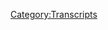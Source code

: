 {{DEFAULTSORT:
    #_TRANSCRIPT_0876:December 8, 2023
}}{{Transcript
    | title         = [[876: December 8, 2023]]
    | caption       = [https://knowledgefight.libsyn.com/876-december-8-2023 Listen to this episode on Libsyn]
    | episodeNumber = [[876: December 8, 2023|876]]
    | length        = 02:16:35
}}

{{MessageBox
    | header     = Warning: Bot Generated Content
    | text       = This transcript was automatically generated by transcription software and likely contains many mistakes and misattributions. Please check the audio for definitive quotes, attribution, and context.
    | image      = N3yvass4myg91.webp
    | imagewidth = 50px
    | id         = warning
}}

{{TranscriptBlock
    | name      = Unknown Speaker
    | timestamp = 00:00:00.000
    | text      = N-N-N-N-N-N-Knowledge Fight
}}

{{TranscriptBlock
    | name      = Unknown Speaker
    | timestamp = 00:00:12.960
    | text      = Dan and Jordan, I am sweating.
}}

{{TranscriptBlock
    | name      = Unknown Speaker
    | timestamp = 00:00:19.440
    | text      = Knowledgefight.com, it's time to pray.
}}

{{TranscriptBlock
    | name      = Unknown Speaker
    | timestamp = 00:00:21.480
    | text      = I have great respect for Knowledgefight.
}}

{{TranscriptBlock
    | name      = Unknown Speaker
    | timestamp = 00:00:23.920
    | text      = Knowledgefight.
}}

{{TranscriptBlock
    | name      = Unknown Speaker
    | timestamp = 00:00:24.920
    | text      = I'm sick of them posing as if they're the good guys, saying we are the bad guys.
}}

{{TranscriptBlock
    | name      = Unknown Speaker
    | timestamp = 00:00:29.120
    | text      = Knowledgefight.
}}

{{TranscriptBlock
    | name      = Unknown Speaker
    | timestamp = 00:00:30.120
    | text      = Dan and Jordan, Knowledgefight.
}}

{{TranscriptBlock
    | name      = Unknown Speaker
    | timestamp = 00:00:34.460
    | text      = I need money.
}}

{{TranscriptBlock
    | name      = Unknown Speaker
    | timestamp = 00:00:38.840
    | text      = Andy and Kansas.
}}

{{TranscriptBlock
    | name      = Unknown Speaker
    | timestamp = 00:00:42.479
    | text      = Stop it.
}}

{{TranscriptBlock
    | name      = Unknown Speaker
    | timestamp = 00:00:43.479
    | text      = It's time to pray.
}}

{{TranscriptBlock
    | name      = Unknown Speaker
    | timestamp = 00:00:44.500
    | text      = Andy and Kansas, you're on the air, thanks for holding us.
}}

{{TranscriptBlock
    | name      = Unknown Speaker
    | timestamp = 00:00:47.420
    | text      = Hello Alex, I'm a they've been calling, I'm a huge fan.
}}

{{TranscriptBlock
    | name      = Unknown Speaker
    | timestamp = 00:00:52.240
    | text      = I love your room.
}}

{{TranscriptBlock
    | name      = Unknown Speaker
    | timestamp = 00:00:54.280
    | text      = Knowledgefight.com.
}}

{{TranscriptBlock
    | name      = Unknown Speaker
    | timestamp = 00:00:55.280
    | text      = knowledgefight.com
}}

{{TranscriptBlock
    | name      = Unknown Speaker
    | timestamp = 00:00:57.280
    | text      = I love you
}}

{{TranscriptBlock
    | name      = Unknown Speaker
    | timestamp = 00:00:59.280
    | text      = Hey everybody welcome back to knowledgefight
}}

{{TranscriptBlock
    | name      = Unknown Speaker
    | timestamp = 00:01:01.280
    | text      = I'm Dan. I'm Jordan. We're couple dudes
}}

{{TranscriptBlock
    | name      = Unknown Speaker
    | timestamp = 00:01:03.280
    | text      = sit around worship at the altar of Selene and talk
}}

{{TranscriptBlock
    | name      = Unknown Speaker
    | timestamp = 00:01:05.280
    | text      = a little bit about Alex Jones
}}

{{TranscriptBlock
    | name      = Unknown Speaker
    | timestamp = 00:01:07.280
    | text      = Oh indeed we are Dan. Jordan
}}

{{TranscriptBlock
    | name      = Unknown Speaker
    | timestamp = 00:01:09.280
    | text      = Dan. Jordan. Quick question for you. What's up?
}}

{{TranscriptBlock
    | name      = Unknown Speaker
    | timestamp = 00:01:11.280
    | text      = What's your bright spot today buddy?
}}

{{TranscriptBlock
    | name      = Unknown Speaker
    | timestamp = 00:01:13.280
    | text      = Oh shit
}}

{{TranscriptBlock
    | name      = Unknown Speaker
    | timestamp = 00:01:15.280
    | text      = Haribos. There's some
}}

{{TranscriptBlock
    | name      = Unknown Speaker
    | timestamp = 00:01:17.280
    | text      = seasonal varieties of
}}

{{TranscriptBlock
    | name      = Unknown Speaker
    | timestamp = 00:01:19.280
    | text      = Haribo gummy candies
}}

{{TranscriptBlock
    | name      = Unknown Speaker
    | timestamp = 00:01:21.280
    | text      = they have the candy cane gummies here
}}

{{TranscriptBlock
    | name      = Unknown Speaker
    | timestamp = 00:01:23.280
    | text      = which are not peppermint
}}

{{TranscriptBlock
    | name      = Unknown Speaker
    | timestamp = 00:01:25.280
    | text      = Thankfully. Yeah I was gonna say that sounds like
}}

{{TranscriptBlock
    | name      = Unknown Speaker
    | timestamp = 00:01:27.280
    | text      = the worst idea for a gummy I can imagine
}}

{{TranscriptBlock
    | name      = Unknown Speaker
    | timestamp = 00:01:29.280
    | text      = What are they? They're in the shape of candy
}}

{{TranscriptBlock
    | name      = Unknown Speaker
    | timestamp = 00:01:31.280
    | text      = canes. Red ones. Cherry
}}

{{TranscriptBlock
    | name      = Unknown Speaker
    | timestamp = 00:01:33.280
    | text      = Green ones. Apple. Nice
}}

{{TranscriptBlock
    | name      = Unknown Speaker
    | timestamp = 00:01:35.280
    | text      = White ones. Plum. Plum?
}}

{{TranscriptBlock
    | name      = Unknown Speaker
    | timestamp = 00:01:37.280
    | text      = For white? Yep
}}

{{TranscriptBlock
    | name      = Unknown Speaker
    | timestamp = 00:01:39.280
    | text      = It's nice. It's a nice little thing
}}

{{TranscriptBlock
    | name      = Unknown Speaker
    | timestamp = 00:01:41.280
    | text      = I enjoy it. Sometimes you get bored
}}

{{TranscriptBlock
    | name      = Unknown Speaker
    | timestamp = 00:01:43.280
    | text      = of gummy bears. You need a cane
}}

{{TranscriptBlock
    | name      = Unknown Speaker
    | timestamp = 00:01:45.280
    | text      = I appreciate that. Mix it up
}}

{{TranscriptBlock
    | name      = Unknown Speaker
    | timestamp = 00:01:47.280
    | text      = It's in candy cane shape?
}}

{{TranscriptBlock
    | name      = Unknown Speaker
    | timestamp = 00:01:49.280
    | text      = Mix it up
}}

{{TranscriptBlock
    | name      = Unknown Speaker
    | timestamp = 00:01:51.280
    | text      = Is it in candy cane shape
}}

{{TranscriptBlock
    | name      = Unknown Speaker
    | timestamp = 00:01:53.280
    | text      = because you can normally get
}}

{{TranscriptBlock
    | name      = Unknown Speaker
    | timestamp = 00:01:55.280
    | text      = plum candy canes? No. Or did they just
}}

{{TranscriptBlock
    | name      = Unknown Speaker
    | timestamp = 00:01:57.280
    | text      = candy cane where they were just like we got some flavors
}}

{{TranscriptBlock
    | name      = Unknown Speaker
    | timestamp = 00:01:59.280
    | text      = Plum is a winter flavor
}}

{{TranscriptBlock
    | name      = Unknown Speaker
    | timestamp = 00:02:01.280
    | text      = I think. Visions of
}}

{{TranscriptBlock
    | name      = Unknown Speaker
    | timestamp = 00:02:03.280
    | text      = sugar plum. Sure. I remember
}}

{{TranscriptBlock
    | name      = Unknown Speaker
    | timestamp = 00:02:05.280
    | text      = from poem. Yeah definitely and so I think
}}

{{TranscriptBlock
    | name      = Unknown Speaker
    | timestamp = 00:02:07.280
    | text      = that's why they got the nod on this one
}}

{{TranscriptBlock
    | name      = Unknown Speaker
    | timestamp = 00:02:09.280
    | text      = Plum. Yeah
}}

{{TranscriptBlock
    | name      = Unknown Speaker
    | timestamp = 00:02:11.280
    | text      = Plum. I've been on record about this
}}

{{TranscriptBlock
    | name      = Unknown Speaker
    | timestamp = 00:02:13.280
    | text      = as it relates to I believe a seltzer
}}

{{TranscriptBlock
    | name      = Unknown Speaker
    | timestamp = 00:02:15.280
    | text      = Plum is an underrated
}}

{{TranscriptBlock
    | name      = Unknown Speaker
    | timestamp = 00:02:17.280
    | text      = flavor. True. I think it gets
}}

{{TranscriptBlock
    | name      = Unknown Speaker
    | timestamp = 00:02:19.280
    | text      = mixed up with prune quite a bit
}}

{{TranscriptBlock
    | name      = Unknown Speaker
    | timestamp = 00:02:21.280
    | text      = I mean it is when one
}}

{{TranscriptBlock
    | name      = Unknown Speaker
    | timestamp = 00:02:23.280
    | text      = turns into the other you know there's
}}

{{TranscriptBlock
    | name      = Unknown Speaker
    | timestamp = 00:02:25.280
    | text      = bad vibes. Wait do plums turn into prunes?
}}

{{TranscriptBlock
    | name      = Unknown Speaker
    | timestamp = 00:02:27.280
    | text      = I feel like that's how that works
}}

{{TranscriptBlock
    | name      = Unknown Speaker
    | timestamp = 00:02:29.280
    | text      = Aren't prunes just plums from
}}

{{TranscriptBlock
    | name      = Unknown Speaker
    | timestamp = 00:02:31.280
    | text      = later on? I'm gonna do some research on this
}}

{{TranscriptBlock
    | name      = Unknown Speaker
    | timestamp = 00:02:33.280
    | text      = In the meantime what's your bright spot?
}}

{{TranscriptBlock
    | name      = Unknown Speaker
    | timestamp = 00:02:35.280
    | text      = My bright spot
}}

{{TranscriptBlock
    | name      = Unknown Speaker
    | timestamp = 00:02:37.280
    | text      = is Slow Horses
}}

{{TranscriptBlock
    | name      = Unknown Speaker
    | timestamp = 00:02:39.280
    | text      = a
}}

{{TranscriptBlock
    | name      = Unknown Speaker
    | timestamp = 00:02:41.280
    | text      = TV show starring
}}

{{TranscriptBlock
    | name      = Unknown Speaker
    | timestamp = 00:02:43.280
    | text      = Gary Oldman. I have a correction
}}

{{TranscriptBlock
    | name      = Unknown Speaker
    | timestamp = 00:02:45.280
    | text      = to make. What's that? A prune is a
}}

{{TranscriptBlock
    | name      = Unknown Speaker
    | timestamp = 00:02:47.280
    | text      = plum. It is! Yes!
}}

{{TranscriptBlock
    | name      = Unknown Speaker
    | timestamp = 00:02:49.280
    | text      = Woo!
}}

{{TranscriptBlock
    | name      = Unknown Speaker
    | timestamp = 00:02:51.280
    | text      = Come on baby!
}}

{{TranscriptBlock
    | name      = Unknown Speaker
    | timestamp = 00:02:55.280
    | text      = Unknown knowns for the win
}}

{{TranscriptBlock
    | name      = Unknown Speaker
    | timestamp = 00:02:57.280
    | text      = Wow that was uh this blew up right
}}

{{TranscriptBlock
    | name      = Unknown Speaker
    | timestamp = 00:02:59.280
    | text      = in my face. Never
}}

{{TranscriptBlock
    | name      = Unknown Speaker
    | timestamp = 00:03:01.280
    | text      = trust whether or not I half
}}

{{TranscriptBlock
    | name      = Unknown Speaker
    | timestamp = 00:03:03.280
    | text      = remember something. I will never live this down
}}

{{TranscriptBlock
    | name      = Unknown Speaker
    | timestamp = 00:03:05.280
    | text      = Uh probably not. So I'm sorry go ahead
}}

{{TranscriptBlock
    | name      = Unknown Speaker
    | timestamp = 00:03:07.280
    | text      = Slow Horses TV show it's really really good
}}

{{TranscriptBlock
    | name      = Unknown Speaker
    | timestamp = 00:03:09.280
    | text      = stars Gary Oldman he's uh
}}

{{TranscriptBlock
    | name      = Unknown Speaker
    | timestamp = 00:03:11.280
    | text      = he's a British spy in MI5
}}

{{TranscriptBlock
    | name      = Unknown Speaker
    | timestamp = 00:03:13.280
    | text      = uh but uh you know he's a real
}}

{{TranscriptBlock
    | name      = Unknown Speaker
    | timestamp = 00:03:15.280
    | text      = gross one. Oh man I
}}

{{TranscriptBlock
    | name      = Unknown Speaker
    | timestamp = 00:03:17.280
    | text      = don't know I don't know it's so great
}}

{{TranscriptBlock
    | name      = Unknown Speaker
    | timestamp = 00:03:19.280
    | text      = but mainly just because Gary Oldman
}}

{{TranscriptBlock
    | name      = Unknown Speaker
    | timestamp = 00:03:21.280
    | text      = is just the greatest. He's the
}}

{{TranscriptBlock
    | name      = Unknown Speaker
    | timestamp = 00:03:23.280
    | text      = greatest. Sure. He's got range
}}

{{TranscriptBlock
    | name      = Unknown Speaker
    | timestamp = 00:03:25.280
    | text      = He's so great!
}}

{{TranscriptBlock
    | name      = Unknown Speaker
    | timestamp = 00:03:27.280
    | text      = Like he's playing this character
}}

{{TranscriptBlock
    | name      = Unknown Speaker
    | timestamp = 00:03:29.280
    | text      = this dirty old
}}

{{TranscriptBlock
    | name      = Unknown Speaker
    | timestamp = 00:03:31.280
    | text      = disgusting like uh burnout spy
}}

{{TranscriptBlock
    | name      = Unknown Speaker
    | timestamp = 00:03:33.280
    | text      = but he's actually obviously the most competent
}}

{{TranscriptBlock
    | name      = Unknown Speaker
    | timestamp = 00:03:35.280
    | text      = you know the you know the deal
}}

{{TranscriptBlock
    | name      = Unknown Speaker
    | timestamp = 00:03:37.280
    | text      = uh about those types of things
}}

{{TranscriptBlock
    | name      = Unknown Speaker
    | timestamp = 00:03:39.280
    | text      = and he's just so good at it
}}

{{TranscriptBlock
    | name      = Unknown Speaker
    | timestamp = 00:03:41.280
    | text      = and there's so many times where you're like
}}

{{TranscriptBlock
    | name      = Unknown Speaker
    | timestamp = 00:03:43.280
    | text      = man that guy's so good and then you're like
}}

{{TranscriptBlock
    | name      = Unknown Speaker
    | timestamp = 00:03:45.280
    | text      = god damn that's Gary Oldman and then you're like
}}

{{TranscriptBlock
    | name      = Unknown Speaker
    | timestamp = 00:03:47.280
    | text      = god damn Gary Oldman's so good
}}

{{TranscriptBlock
    | name      = Unknown Speaker
    | timestamp = 00:03:49.280
    | text      = Sometimes when I think of Gary Oldman
}}

{{TranscriptBlock
    | name      = Unknown Speaker
    | timestamp = 00:03:51.280
    | text      = and I try to visualize him I come up with
}}

{{TranscriptBlock
    | name      = Unknown Speaker
    | timestamp = 00:03:53.280
    | text      = William H. Macy. No!
}}

{{TranscriptBlock
    | name      = Unknown Speaker
    | timestamp = 00:03:55.280
    | text      = I know that's incorrect but I bet he could
}}

{{TranscriptBlock
    | name      = Unknown Speaker
    | timestamp = 00:03:57.280
    | text      = look like William H. Macy if he wanted to. I bet he'd
}}

{{TranscriptBlock
    | name      = Unknown Speaker
    | timestamp = 00:03:59.280
    | text      = play a great William H. Macy biopic
}}

{{TranscriptBlock
    | name      = Unknown Speaker
    | timestamp = 00:04:01.280
    | text      = Right. He'd be the best William H. Macy
}}

{{TranscriptBlock
    | name      = Unknown Speaker
    | timestamp = 00:04:03.280
    | text      = And then I start to think about what's William H. Macy
}}

{{TranscriptBlock
    | name      = Unknown Speaker
    | timestamp = 00:04:05.280
    | text      = up to? Uh he shameless
}}

{{TranscriptBlock
    | name      = Unknown Speaker
    | timestamp = 00:04:07.280
    | text      = they canceled Shameless or it's over
}}

{{TranscriptBlock
    | name      = Unknown Speaker
    | timestamp = 00:04:09.280
    | text      = I never watched that. Yeah me neither. But they do
}}

{{TranscriptBlock
    | name      = Unknown Speaker
    | timestamp = 00:04:11.280
    | text      = like him. My wife did. He has a lot of charm
}}

{{TranscriptBlock
    | name      = Unknown Speaker
    | timestamp = 00:04:13.280
    | text      = He's great! Yeah. Uh
}}

{{TranscriptBlock
    | name      = Unknown Speaker
    | timestamp = 00:04:15.280
    | text      = I mean but see that's the thing
}}

{{TranscriptBlock
    | name      = Unknown Speaker
    | timestamp = 00:04:17.279
    | text      = is for the two of them
}}

{{TranscriptBlock
    | name      = Unknown Speaker
    | timestamp = 00:04:19.279
    | text      = uh and how far apart
}}

{{TranscriptBlock
    | name      = Unknown Speaker
    | timestamp = 00:04:21.279
    | text      = did these movies come out? I want to say the fifth
}}

{{TranscriptBlock
    | name      = Unknown Speaker
    | timestamp = 00:04:23.279
    | text      = element in Boogie Nights did not
}}

{{TranscriptBlock
    | name      = Unknown Speaker
    | timestamp = 00:04:25.279
    | text      = come out too far apart
}}

{{TranscriptBlock
    | name      = Unknown Speaker
    | timestamp = 00:04:27.279
    | text      = and I want to say those are the
}}

{{TranscriptBlock
    | name      = Unknown Speaker
    | timestamp = 00:04:29.279
    | text      = two roles for both of them because it's like
}}

{{TranscriptBlock
    | name      = Unknown Speaker
    | timestamp = 00:04:31.279
    | text      = anytime you think of Gary Oldman
}}

{{TranscriptBlock
    | name      = Unknown Speaker
    | timestamp = 00:04:33.279
    | text      = I think of that half helmet
}}

{{TranscriptBlock
    | name      = Unknown Speaker
    | timestamp = 00:04:35.279
    | text      = Not Commissioner Gordon? With blood coming
}}

{{TranscriptBlock
    | name      = Unknown Speaker
    | timestamp = 00:04:37.279
    | text      = out of it and then anytime I think of William
}}

{{TranscriptBlock
    | name      = Unknown Speaker
    | timestamp = 00:04:39.279
    | text      = H. Macy I think of that time he shot himself
}}

{{TranscriptBlock
    | name      = Unknown Speaker
    | timestamp = 00:04:41.279
    | text      = in the fucking head and halfway through the movie
}}

{{TranscriptBlock
    | name      = Unknown Speaker
    | timestamp = 00:04:43.279
    | text      = and ruined my whole night! Not State
}}

{{TranscriptBlock
    | name      = Unknown Speaker
    | timestamp = 00:04:45.279
    | text      = and Main? No
}}

{{TranscriptBlock
    | name      = Unknown Speaker
    | timestamp = 00:04:47.279
    | text      = It's not
}}

{{TranscriptBlock
    | name      = Unknown Speaker
    | timestamp = 00:04:49.279
    | text      = what you think of when you think of William H. Macy?
}}

{{TranscriptBlock
    | name      = Unknown Speaker
    | timestamp = 00:04:51.279
    | text      = Nope not State and Main. Oh well
}}

{{TranscriptBlock
    | name      = Unknown Speaker
    | timestamp = 00:04:53.279
    | text      = Mystery Men? That would be a good one yeah
}}

{{TranscriptBlock
    | name      = Unknown Speaker
    | timestamp = 00:04:55.279
    | text      = Sure. Shoveller. Was it
}}

{{TranscriptBlock
    | name      = Unknown Speaker
    | timestamp = 00:04:57.279
    | text      = I can't tell if this is a Mandela
}}

{{TranscriptBlock
    | name      = Unknown Speaker
    | timestamp = 00:04:59.279
    | text      = effect that I have
}}

{{TranscriptBlock
    | name      = Unknown Speaker
    | timestamp = 00:05:01.279
    | text      = Did that song
}}

{{TranscriptBlock
    | name      = Unknown Speaker
    | timestamp = 00:05:03.279
    | text      = All Star by Smash Mouth
}}

{{TranscriptBlock
    | name      = Unknown Speaker
    | timestamp = 00:05:05.279
    | text      = was that originally on the Mystery Men
}}

{{TranscriptBlock
    | name      = Unknown Speaker
    | timestamp = 00:05:07.279
    | text      = soundtrack? Oh my god
}}

{{TranscriptBlock
    | name      = Unknown Speaker
    | timestamp = 00:05:09.279
    | text      = Yeah that's a really good question. Or did it come out
}}

{{TranscriptBlock
    | name      = Unknown Speaker
    | timestamp = 00:05:11.279
    | text      = before and then was on
}}

{{TranscriptBlock
    | name      = Unknown Speaker
    | timestamp = 00:05:13.279
    | text      = I feel like it was on the soundtrack
}}

{{TranscriptBlock
    | name      = Unknown Speaker
    | timestamp = 00:05:15.279
    | text      = and that's where it started. Right because
}}

{{TranscriptBlock
    | name      = Unknown Speaker
    | timestamp = 00:05:17.279
    | text      = and let's just
}}

{{TranscriptBlock
    | name      = Unknown Speaker
    | timestamp = 00:05:19.279
    | text      = verify for all of our
}}

{{TranscriptBlock
    | name      = Unknown Speaker
    | timestamp = 00:05:21.279
    | text      = sakes. Smash Mouth did not
}}

{{TranscriptBlock
    | name      = Unknown Speaker
    | timestamp = 00:05:23.279
    | text      = originally write All Star. What?
}}

{{TranscriptBlock
    | name      = Unknown Speaker
    | timestamp = 00:05:25.279
    | text      = It is a cover of
}}

{{TranscriptBlock
    | name      = Unknown Speaker
    | timestamp = 00:05:27.279
    | text      = It is?
}}

{{TranscriptBlock
    | name      = Unknown Speaker
    | timestamp = 00:05:29.279
    | text      = Wait is it? Yeah
}}

{{TranscriptBlock
    | name      = Unknown Speaker
    | timestamp = 00:05:31.279
    | text      = They didn't actually write that
}}

{{TranscriptBlock
    | name      = Unknown Speaker
    | timestamp = 00:05:33.279
    | text      = This is scandalous
}}

{{TranscriptBlock
    | name      = Unknown Speaker
    | timestamp = 00:05:35.279
    | text      = I don't know
}}

{{TranscriptBlock
    | name      = Unknown Speaker
    | timestamp = 00:05:37.279
    | text      = what to do anymore. I know I know
}}

{{TranscriptBlock
    | name      = Unknown Speaker
    | timestamp = 00:05:39.279
    | text      = I'm going to do some research. Go for it
}}

{{TranscriptBlock
    | name      = Unknown Speaker
    | timestamp = 00:05:41.279
    | text      = Prune is a plum
}}

{{TranscriptBlock
    | name      = Unknown Speaker
    | timestamp = 00:05:43.279
    | text      = So Jordan today we have an
}}

{{TranscriptBlock
    | name      = Unknown Speaker
    | timestamp = 00:05:45.279
    | text      = episode to go over. We're going to be talking about December 8th
}}

{{TranscriptBlock
    | name      = Unknown Speaker
    | timestamp = 00:05:47.279
    | text      = 2023
}}

{{TranscriptBlock
    | name      = Unknown Speaker
    | timestamp = 00:05:49.279
    | text      = that is Friday. Interesting
}}

{{TranscriptBlock
    | name      = Unknown Speaker
    | timestamp = 00:05:51.279
    | text      = And we're going to do that because it's the day after the Tucker Carlson
}}

{{TranscriptBlock
    | name      = Unknown Speaker
    | timestamp = 00:05:53.279
    | text      = interview and so we'll get to see
}}

{{TranscriptBlock
    | name      = Unknown Speaker
    | timestamp = 00:05:55.279
    | text      = how Alex's headspace is at
}}

{{TranscriptBlock
    | name      = Unknown Speaker
    | timestamp = 00:05:57.279
    | text      = what's going on
}}

{{TranscriptBlock
    | name      = Unknown Speaker
    | timestamp = 00:05:59.279
    | text      = and what show
}}

{{TranscriptBlock
    | name      = Unknown Speaker
    | timestamp = 00:06:01.279
    | text      = people would be tuning into
}}

{{TranscriptBlock
    | name      = Unknown Speaker
    | timestamp = 00:06:03.279
    | text      = if they had seen that Alex is on
}}

{{TranscriptBlock
    | name      = Unknown Speaker
    | timestamp = 00:06:05.279
    | text      = Tucker and then jump in here
}}

{{TranscriptBlock
    | name      = Unknown Speaker
    | timestamp = 00:06:07.279
    | text      = That's what we got to know
}}

{{TranscriptBlock
    | name      = Unknown Speaker
    | timestamp = 00:06:09.279
    | text      = And I think that Alex is aware of that
}}

{{TranscriptBlock
    | name      = Unknown Speaker
    | timestamp = 00:06:11.279
    | text      = because he talks about how there's
}}

{{TranscriptBlock
    | name      = Unknown Speaker
    | timestamp = 00:06:13.279
    | text      = millions more people listening
}}

{{TranscriptBlock
    | name      = Unknown Speaker
    | timestamp = 00:06:15.279
    | text      = and stuff. So this is the kind of
}}

{{TranscriptBlock
    | name      = Unknown Speaker
    | timestamp = 00:06:17.279
    | text      = face he wants to put on for people
}}

{{TranscriptBlock
    | name      = Unknown Speaker
    | timestamp = 00:06:19.279
    | text      = and I think that's an interesting
}}

{{TranscriptBlock
    | name      = Unknown Speaker
    | timestamp = 00:06:21.279
    | text      = glimpse to take on this
}}

{{TranscriptBlock
    | name      = Unknown Speaker
    | timestamp = 00:06:23.279
    | text      = So coming in
}}

{{TranscriptBlock
    | name      = Unknown Speaker
    | timestamp = 00:06:25.279
    | text      = this is the sales pitch
}}

{{TranscriptBlock
    | name      = Unknown Speaker
    | timestamp = 00:06:27.279
    | text      = this is the
}}

{{TranscriptBlock
    | name      = Unknown Speaker
    | timestamp = 00:06:29.279
    | text      = head salesman at the
}}

{{TranscriptBlock
    | name      = Unknown Speaker
    | timestamp = 00:06:31.279
    | text      = dealership coming up, walking up
}}

{{TranscriptBlock
    | name      = Unknown Speaker
    | timestamp = 00:06:33.279
    | text      = to you as you're looking at that van going
}}

{{TranscriptBlock
    | name      = Unknown Speaker
    | timestamp = 00:06:35.279
    | text      = Man, 25,000 seems like
}}

{{TranscriptBlock
    | name      = Unknown Speaker
    | timestamp = 00:06:37.279
    | text      = too much for us
}}

{{TranscriptBlock
    | name      = Unknown Speaker
    | timestamp = 00:06:39.279
    | text      = This is striking while the iron's hot
}}

{{TranscriptBlock
    | name      = Unknown Speaker
    | timestamp = 00:06:41.279
    | text      = Yeah, yeah, yeah
}}

{{TranscriptBlock
    | name      = Unknown Speaker
    | timestamp = 00:06:43.279
    | text      = So another thing we should probably bring up
}}

{{TranscriptBlock
    | name      = Unknown Speaker
    | timestamp = 00:06:45.279
    | text      = is as we're recording this, Alex has been
}}

{{TranscriptBlock
    | name      = Unknown Speaker
    | timestamp = 00:06:47.279
    | text      = allowed back on Twitter, which is not the case
}}

{{TranscriptBlock
    | name      = Unknown Speaker
    | timestamp = 00:06:49.279
    | text      = on Friday when he's doing this
}}

{{TranscriptBlock
    | name      = Unknown Speaker
    | timestamp = 00:06:51.279
    | text      = episode. So there will be some talk of
}}

{{TranscriptBlock
    | name      = Unknown Speaker
    | timestamp = 00:06:53.279
    | text      = maybe I'll be let back on Twitter
}}

{{TranscriptBlock
    | name      = Unknown Speaker
    | timestamp = 00:06:55.279
    | text      = and he has. And I think people are curious
}}

{{TranscriptBlock
    | name      = Unknown Speaker
    | timestamp = 00:06:57.279
    | text      = about our perspective on it and I think
}}

{{TranscriptBlock
    | name      = Unknown Speaker
    | timestamp = 00:06:59.279
    | text      = I've been thinking about it
}}

{{TranscriptBlock
    | name      = Unknown Speaker
    | timestamp = 00:07:01.279
    | text      = and it's obviously bad
}}

{{TranscriptBlock
    | name      = Unknown Speaker
    | timestamp = 00:07:03.279
    | text      = for people because he
}}

{{TranscriptBlock
    | name      = Unknown Speaker
    | timestamp = 00:07:05.279
    | text      = is a
}}

{{TranscriptBlock
    | name      = Unknown Speaker
    | timestamp = 00:07:07.279
    | text      = a very bombastic
}}

{{TranscriptBlock
    | name      = Unknown Speaker
    | timestamp = 00:07:09.279
    | text      = spreader of
}}

{{TranscriptBlock
    | name      = Unknown Speaker
    | timestamp = 00:07:11.279
    | text      = bad information. And I
}}

{{TranscriptBlock
    | name      = Unknown Speaker
    | timestamp = 00:07:13.279
    | text      = think that he's dangerous to
}}

{{TranscriptBlock
    | name      = Unknown Speaker
    | timestamp = 00:07:15.279
    | text      = people and the public. I think he
}}

{{TranscriptBlock
    | name      = Unknown Speaker
    | timestamp = 00:07:17.279
    | text      = spreads hate
}}

{{TranscriptBlock
    | name      = Unknown Speaker
    | timestamp = 00:07:19.279
    | text      = And so for those reasons I think it's
}}

{{TranscriptBlock
    | name      = Unknown Speaker
    | timestamp = 00:07:21.279
    | text      = a bad thing that he's coming
}}

{{TranscriptBlock
    | name      = Unknown Speaker
    | timestamp = 00:07:23.279
    | text      = back on to social media, but at the same
}}

{{TranscriptBlock
    | name      = Unknown Speaker
    | timestamp = 00:07:25.279
    | text      = time I don't really
}}

{{TranscriptBlock
    | name      = Unknown Speaker
    | timestamp = 00:07:27.279
    | text      = think it shouldn't happen
}}

{{TranscriptBlock
    | name      = Unknown Speaker
    | timestamp = 00:07:29.279
    | text      = or whatever. I don't think we live in a
}}

{{TranscriptBlock
    | name      = Unknown Speaker
    | timestamp = 00:07:31.279
    | text      = world of shoulds
}}

{{TranscriptBlock
    | name      = Unknown Speaker
    | timestamp = 00:07:33.279
    | text      = In the same way that I was like
}}

{{TranscriptBlock
    | name      = Unknown Speaker
    | timestamp = 00:07:35.279
    | text      = well, he got kicked off Twitter because Twitter didn't
}}

{{TranscriptBlock
    | name      = Unknown Speaker
    | timestamp = 00:07:37.279
    | text      = want him to be on. The people
}}

{{TranscriptBlock
    | name      = Unknown Speaker
    | timestamp = 00:07:39.279
    | text      = who ran it were like, no, we don't want you to be on
}}

{{TranscriptBlock
    | name      = Unknown Speaker
    | timestamp = 00:07:41.279
    | text      = Now Elon Musk is
}}

{{TranscriptBlock
    | name      = Unknown Speaker
    | timestamp = 00:07:43.279
    | text      = enough of a shithead that he's like, I do want you
}}

{{TranscriptBlock
    | name      = Unknown Speaker
    | timestamp = 00:07:45.279
    | text      = on. And it's the same thing
}}

{{TranscriptBlock
    | name      = Unknown Speaker
    | timestamp = 00:07:47.279
    | text      = It's a business making a decision about who
}}

{{TranscriptBlock
    | name      = Unknown Speaker
    | timestamp = 00:07:49.279
    | text      = they want on or not
}}

{{TranscriptBlock
    | name      = Unknown Speaker
    | timestamp = 00:07:51.279
    | text      = I can't fault
}}

{{TranscriptBlock
    | name      = Unknown Speaker
    | timestamp = 00:07:53.279
    | text      = the decision. I think it's wrong
}}

{{TranscriptBlock
    | name      = Unknown Speaker
    | timestamp = 00:07:55.279
    | text      = It's bad, but
}}

{{TranscriptBlock
    | name      = Unknown Speaker
    | timestamp = 00:07:57.279
    | text      = it's Elon Musk's right to do it
}}

{{TranscriptBlock
    | name      = Unknown Speaker
    | timestamp = 00:07:59.279
    | text      = Yeah, I mean, I don't know
}}

{{TranscriptBlock
    | name      = Unknown Speaker
    | timestamp = 00:08:01.279
    | text      = I feel a little
}}

{{TranscriptBlock
    | name      = Unknown Speaker
    | timestamp = 00:08:03.279
    | text      = bit like this. I feel a
}}

{{TranscriptBlock
    | name      = Unknown Speaker
    | timestamp = 00:08:05.279
    | text      = little bit like
}}

{{TranscriptBlock
    | name      = Unknown Speaker
    | timestamp = 00:08:07.279
    | text      = last year, I got out of the community
}}

{{TranscriptBlock
    | name      = Unknown Speaker
    | timestamp = 00:08:09.279
    | text      = pool, and then right
}}

{{TranscriptBlock
    | name      = Unknown Speaker
    | timestamp = 00:08:11.279
    | text      = after I got out, some
}}

{{TranscriptBlock
    | name      = Unknown Speaker
    | timestamp = 00:08:13.279
    | text      = lunatic Mr. Burns bought up
}}

{{TranscriptBlock
    | name      = Unknown Speaker
    | timestamp = 00:08:15.279
    | text      = the community pool, and then
}}

{{TranscriptBlock
    | name      = Unknown Speaker
    | timestamp = 00:08:17.279
    | text      = everybody started leaving, but then the people who were
}}

{{TranscriptBlock
    | name      = Unknown Speaker
    | timestamp = 00:08:19.279
    | text      = left, he was like, I can't believe
}}

{{TranscriptBlock
    | name      = Unknown Speaker
    | timestamp = 00:08:21.279
    | text      = there are still people here. I gotta
}}

{{TranscriptBlock
    | name      = Unknown Speaker
    | timestamp = 00:08:23.279
    | text      = make sure that everybody goes
}}

{{TranscriptBlock
    | name      = Unknown Speaker
    | timestamp = 00:08:25.279
    | text      = I gotta put up a sign that says only people who piss
}}

{{TranscriptBlock
    | name      = Unknown Speaker
    | timestamp = 00:08:27.279
    | text      = in the pool allowed
}}

{{TranscriptBlock
    | name      = Unknown Speaker
    | timestamp = 00:08:29.279
    | text      = So he's got a giant bucket full of shit
}}

{{TranscriptBlock
    | name      = Unknown Speaker
    | timestamp = 00:08:31.279
    | text      = and he's pouring it into the community
}}

{{TranscriptBlock
    | name      = Unknown Speaker
    | timestamp = 00:08:33.279
    | text      = pool while the rest of you sit in there
}}

{{TranscriptBlock
    | name      = Unknown Speaker
    | timestamp = 00:08:35.279
    | text      = I left the pool, man
}}

{{TranscriptBlock
    | name      = Unknown Speaker
    | timestamp = 00:08:37.279
    | text      = I'm out. You guys can eat the shit
}}

{{TranscriptBlock
    | name      = Unknown Speaker
    | timestamp = 00:08:39.279
    | text      = Yeah, I think I mentioned
}}

{{TranscriptBlock
    | name      = Unknown Speaker
    | timestamp = 00:08:41.279
    | text      = this on our last episode, that the notion
}}

{{TranscriptBlock
    | name      = Unknown Speaker
    | timestamp = 00:08:43.279
    | text      = of Alex getting back on Twitter is
}}

{{TranscriptBlock
    | name      = Unknown Speaker
    | timestamp = 00:08:45.279
    | text      = kind of overblown
}}

{{TranscriptBlock
    | name      = Unknown Speaker
    | timestamp = 00:08:47.279
    | text      = a little bit, I think, because
}}

{{TranscriptBlock
    | name      = Unknown Speaker
    | timestamp = 00:08:49.279
    | text      = how bad everything else is on Twitter
}}

{{TranscriptBlock
    | name      = Unknown Speaker
    | timestamp = 00:08:51.279
    | text      = He's going to be another shitty
}}

{{TranscriptBlock
    | name      = Unknown Speaker
    | timestamp = 00:08:53.279
    | text      = voice on there, as opposed to
}}

{{TranscriptBlock
    | name      = Unknown Speaker
    | timestamp = 00:08:55.279
    | text      = being somebody who's actually leading a conversation
}}

{{TranscriptBlock
    | name      = Unknown Speaker
    | timestamp = 00:08:57.279
    | text      = or anything. He's going to be another
}}

{{TranscriptBlock
    | name      = Unknown Speaker
    | timestamp = 00:08:59.279
    | text      = shithead. And that sucks
}}

{{TranscriptBlock
    | name      = Unknown Speaker
    | timestamp = 00:09:01.279
    | text      = but it doesn't really fundamentally
}}

{{TranscriptBlock
    | name      = Unknown Speaker
    | timestamp = 00:09:03.279
    | text      = alter what Twitter is
}}

{{TranscriptBlock
    | name      = Unknown Speaker
    | timestamp = 00:09:05.279
    | text      = It was bad, and it's now bad
}}

{{TranscriptBlock
    | name      = Unknown Speaker
    | timestamp = 00:09:07.279
    | text      = No, it's a bunch of shitheads
}}

{{TranscriptBlock
    | name      = Unknown Speaker
    | timestamp = 00:09:09.279
    | text      = And so, I don't know
}}

{{TranscriptBlock
    | name      = Unknown Speaker
    | timestamp = 00:09:11.279
    | text      = I mean, it'd probably
}}

{{TranscriptBlock
    | name      = Unknown Speaker
    | timestamp = 00:09:13.279
    | text      = I think, ah, man, if it was me
}}

{{TranscriptBlock
    | name      = Unknown Speaker
    | timestamp = 00:09:15.279
    | text      = and I'm Alex
}}

{{TranscriptBlock
    | name      = Unknown Speaker
    | timestamp = 00:09:17.279
    | text      = and obviously, I'm sure Alex, we're gonna find out
}}

{{TranscriptBlock
    | name      = Unknown Speaker
    | timestamp = 00:09:19.279
    | text      = Alex would be very happy to come back
}}

{{TranscriptBlock
    | name      = Unknown Speaker
    | timestamp = 00:09:21.279
    | text      = You bet. Absolutely, of course
}}

{{TranscriptBlock
    | name      = Unknown Speaker
    | timestamp = 00:09:23.279
    | text      = But if it's me, I'm saying, fuck that
}}

{{TranscriptBlock
    | name      = Unknown Speaker
    | timestamp = 00:09:25.279
    | text      = I don't want to come back on Twitter
}}

{{TranscriptBlock
    | name      = Unknown Speaker
    | timestamp = 00:09:27.279
    | text      = because if I do get invited back on Twitter
}}

{{TranscriptBlock
    | name      = Unknown Speaker
    | timestamp = 00:09:29.279
    | text      = I have to go back on Twitter
}}

{{TranscriptBlock
    | name      = Unknown Speaker
    | timestamp = 00:09:31.279
    | text      = and if I do go back on Twitter, then I find out
}}

{{TranscriptBlock
    | name      = Unknown Speaker
    | timestamp = 00:09:33.279
    | text      = that I'm just another asshole
}}

{{TranscriptBlock
    | name      = Unknown Speaker
    | timestamp = 00:09:35.279
    | text      = I've spent the last, how many years
}}

{{TranscriptBlock
    | name      = Unknown Speaker
    | timestamp = 00:09:37.279
    | text      = being like, I'm the most dangerous
}}

{{TranscriptBlock
    | name      = Unknown Speaker
    | timestamp = 00:09:39.279
    | text      = banned man, you can't even
}}

{{TranscriptBlock
    | name      = Unknown Speaker
    | timestamp = 00:09:41.279
    | text      = come close to me because I'm untouchable
}}

{{TranscriptBlock
    | name      = Unknown Speaker
    | timestamp = 00:09:43.279
    | text      = and then if I do show up on
}}

{{TranscriptBlock
    | name      = Unknown Speaker
    | timestamp = 00:09:45.279
    | text      = social media, then I'm just another asshole?
}}

{{TranscriptBlock
    | name      = Unknown Speaker
    | timestamp = 00:09:47.279
    | text      = Yeah, and what about all the other people who haven't been
}}

{{TranscriptBlock
    | name      = Unknown Speaker
    | timestamp = 00:09:49.279
    | text      = let back on, and now you have
}}

{{TranscriptBlock
    | name      = Unknown Speaker
    | timestamp = 00:09:51.279
    | text      = Are you less dangerous than them now?
}}

{{TranscriptBlock
    | name      = Unknown Speaker
    | timestamp = 00:09:53.279
    | text      = You're less banned and censored
}}

{{TranscriptBlock
    | name      = Unknown Speaker
    | timestamp = 00:09:55.279
    | text      = Your brand is eroding by being
}}

{{TranscriptBlock
    | name      = Unknown Speaker
    | timestamp = 00:09:57.279
    | text      = allowed back on, honestly
}}

{{TranscriptBlock
    | name      = Unknown Speaker
    | timestamp = 00:09:59.279
    | text      = And not just that, but what happens whenever you're shit
}}

{{TranscriptBlock
    | name      = Unknown Speaker
    | timestamp = 00:10:01.279
    | text      = on Twitter? It's true
}}

{{TranscriptBlock
    | name      = Unknown Speaker
    | timestamp = 00:10:03.279
    | text      = I mean, Alex doesn't even bring up that he's not very good at tweeting
}}

{{TranscriptBlock
    | name      = Unknown Speaker
    | timestamp = 00:10:05.279
    | text      = He's not good at tweeting! But it's not even him doing it
}}

{{TranscriptBlock
    | name      = Unknown Speaker
    | timestamp = 00:10:07.279
    | text      = Yeah, that's a fair point
}}

{{TranscriptBlock
    | name      = Unknown Speaker
    | timestamp = 00:10:09.279
    | text      = The advantage of it, obviously
}}

{{TranscriptBlock
    | name      = Unknown Speaker
    | timestamp = 00:10:11.279
    | text      = is that there will be another place where he can
}}

{{TranscriptBlock
    | name      = Unknown Speaker
    | timestamp = 00:10:13.279
    | text      = try and sell his shit
}}

{{TranscriptBlock
    | name      = Unknown Speaker
    | timestamp = 00:10:15.279
    | text      = and, you know, that's
}}

{{TranscriptBlock
    | name      = Unknown Speaker
    | timestamp = 00:10:17.279
    | text      = unfortunate, but who knows what
}}

{{TranscriptBlock
    | name      = Unknown Speaker
    | timestamp = 00:10:19.279
    | text      = kind of return there will be on that
}}

{{TranscriptBlock
    | name      = Unknown Speaker
    | timestamp = 00:10:21.279
    | text      = But for now, people are excited
}}

{{TranscriptBlock
    | name      = Unknown Speaker
    | timestamp = 00:10:23.279
    | text      = about it in the shithead world
}}

{{TranscriptBlock
    | name      = Unknown Speaker
    | timestamp = 00:10:25.279
    | text      = You know
}}

{{TranscriptBlock
    | name      = Unknown Speaker
    | timestamp = 00:10:27.279
    | text      = Hooray!
}}

{{TranscriptBlock
    | name      = Unknown Speaker
    | timestamp = 00:10:29.279
    | text      = I'm not enjoying
}}

{{TranscriptBlock
    | name      = Unknown Speaker
    | timestamp = 00:10:31.279
    | text      = but it's like watching people
}}

{{TranscriptBlock
    | name      = Unknown Speaker
    | timestamp = 00:10:33.279
    | text      = throw a parade for Alex being back on Twitter
}}

{{TranscriptBlock
    | name      = Unknown Speaker
    | timestamp = 00:10:35.279
    | text      = Yeah, it's very strange It's just kind of sad
}}

{{TranscriptBlock
    | name      = Unknown Speaker
    | timestamp = 00:10:37.279
    | text      = It bumps me out It is very sad
}}

{{TranscriptBlock
    | name      = Unknown Speaker
    | timestamp = 00:10:39.279
    | text      = I will say that the one thing about this
}}

{{TranscriptBlock
    | name      = Unknown Speaker
    | timestamp = 00:10:41.279
    | text      = that I think is under-appreciated
}}

{{TranscriptBlock
    | name      = Unknown Speaker
    | timestamp = 00:10:43.279
    | text      = and
}}

{{TranscriptBlock
    | name      = Unknown Speaker
    | timestamp = 00:10:45.279
    | text      = is something that I would hope that
}}

{{TranscriptBlock
    | name      = Unknown Speaker
    | timestamp = 00:10:47.279
    | text      = the media could handle but will never
}}

{{TranscriptBlock
    | name      = Unknown Speaker
    | timestamp = 00:10:49.279
    | text      = deal with, which is that they are just now
}}

{{TranscriptBlock
    | name      = Unknown Speaker
    | timestamp = 00:10:51.279
    | text      = functionally a mouthpiece for
}}

{{TranscriptBlock
    | name      = Unknown Speaker
    | timestamp = 00:10:53.279
    | text      = Twitter. Like, they're just doing
}}

{{TranscriptBlock
    | name      = Unknown Speaker
    | timestamp = 00:10:55.279
    | text      = press releases. I can't... Why
}}

{{TranscriptBlock
    | name      = Unknown Speaker
    | timestamp = 00:10:57.279
    | text      = would you write a
}}

{{TranscriptBlock
    | name      = Unknown Speaker
    | timestamp = 00:10:59.279
    | text      = thing and
}}

{{TranscriptBlock
    | name      = Unknown Speaker
    | timestamp = 00:11:01.279
    | text      = then aggregate a thing and then have
}}

{{TranscriptBlock
    | name      = Unknown Speaker
    | timestamp = 00:11:03.279
    | text      = every publication write a thing
}}

{{TranscriptBlock
    | name      = Unknown Speaker
    | timestamp = 00:11:05.279
    | text      = about how Alex is let back on Twitter
}}

{{TranscriptBlock
    | name      = Unknown Speaker
    | timestamp = 00:11:07.279
    | text      = unless you are like, well, we've got to
}}

{{TranscriptBlock
    | name      = Unknown Speaker
    | timestamp = 00:11:09.279
    | text      = get Alex as many followers as we possibly can
}}

{{TranscriptBlock
    | name      = Unknown Speaker
    | timestamp = 00:11:11.279
    | text      = We've got to drum up excitement about this
}}

{{TranscriptBlock
    | name      = Unknown Speaker
    | timestamp = 00:11:13.279
    | text      = Yeah, absolutely. Or
}}

{{TranscriptBlock
    | name      = Unknown Speaker
    | timestamp = 00:11:15.279
    | text      = are you running a press release for
}}

{{TranscriptBlock
    | name      = Unknown Speaker
    | timestamp = 00:11:17.279
    | text      = Elon or Alex
}}

{{TranscriptBlock
    | name      = Unknown Speaker
    | timestamp = 00:11:19.279
    | text      = or are you making this news
}}

{{TranscriptBlock
    | name      = Unknown Speaker
    | timestamp = 00:11:21.279
    | text      = but for whom is it news?
}}

{{TranscriptBlock
    | name      = Unknown Speaker
    | timestamp = 00:11:23.279
    | text      = You wonder if there is
}}

{{TranscriptBlock
    | name      = Unknown Speaker
    | timestamp = 00:11:25.279
    | text      = some sort of an idealistic
}}

{{TranscriptBlock
    | name      = Unknown Speaker
    | timestamp = 00:11:27.279
    | text      = impetus behind it that
}}

{{TranscriptBlock
    | name      = Unknown Speaker
    | timestamp = 00:11:29.279
    | text      = is asking like, well, if we
}}

{{TranscriptBlock
    | name      = Unknown Speaker
    | timestamp = 00:11:31.279
    | text      = spread this news far
}}

{{TranscriptBlock
    | name      = Unknown Speaker
    | timestamp = 00:11:33.279
    | text      = and wide, maybe there will be enough pressure
}}

{{TranscriptBlock
    | name      = Unknown Speaker
    | timestamp = 00:11:35.279
    | text      = to change the decision Could there be? Something!
}}

{{TranscriptBlock
    | name      = Unknown Speaker
    | timestamp = 00:11:37.279
    | text      = But that's delusional
}}

{{TranscriptBlock
    | name      = Unknown Speaker
    | timestamp = 00:11:39.279
    | text      = and absurd and if you don't understand
}}

{{TranscriptBlock
    | name      = Unknown Speaker
    | timestamp = 00:11:41.279
    | text      = that at this point, then fine, the media
}}

{{TranscriptBlock
    | name      = Unknown Speaker
    | timestamp = 00:11:43.279
    | text      = should be going where it's going
}}

{{TranscriptBlock
    | name      = Unknown Speaker
    | timestamp = 00:11:45.279
    | text      = Yeah. I mean, I
}}

{{TranscriptBlock
    | name      = Unknown Speaker
    | timestamp = 00:11:47.279
    | text      = just feel like they
}}

{{TranscriptBlock
    | name      = Unknown Speaker
    | timestamp = 00:11:49.279
    | text      = not only did not learn
}}

{{TranscriptBlock
    | name      = Unknown Speaker
    | timestamp = 00:11:51.279
    | text      = from the past eight years
}}

{{TranscriptBlock
    | name      = Unknown Speaker
    | timestamp = 00:11:53.279
    | text      = of Trump, but they have
}}

{{TranscriptBlock
    | name      = Unknown Speaker
    | timestamp = 00:11:55.279
    | text      = hyper not learned
}}

{{TranscriptBlock
    | name      = Unknown Speaker
    | timestamp = 00:11:57.279
    | text      = to the point where now they're actively
}}

{{TranscriptBlock
    | name      = Unknown Speaker
    | timestamp = 00:11:59.279
    | text      = running towards more and more Trumps
}}

{{TranscriptBlock
    | name      = Unknown Speaker
    | timestamp = 00:12:01.279
    | text      = Yeah, and like, Trump got let back
}}

{{TranscriptBlock
    | name      = Unknown Speaker
    | timestamp = 00:12:03.279
    | text      = on Twitter, right? And it was like
}}

{{TranscriptBlock
    | name      = Unknown Speaker
    | timestamp = 00:12:05.279
    | text      = a big deal for a day or two and then
}}

{{TranscriptBlock
    | name      = Unknown Speaker
    | timestamp = 00:12:07.279
    | text      = just, I don't know
}}

{{TranscriptBlock
    | name      = Unknown Speaker
    | timestamp = 00:12:09.279
    | text      = I don't know if it, I feel like
}}

{{TranscriptBlock
    | name      = Unknown Speaker
    | timestamp = 00:12:11.279
    | text      = excitement died down just like, oh
}}

{{TranscriptBlock
    | name      = Unknown Speaker
    | timestamp = 00:12:13.279
    | text      = we're now at this level
}}

{{TranscriptBlock
    | name      = Unknown Speaker
    | timestamp = 00:12:15.279
    | text      = of shitheadery on
}}

{{TranscriptBlock
    | name      = Unknown Speaker
    | timestamp = 00:12:17.279
    | text      = Twitter. Now, it'll be the same
}}

{{TranscriptBlock
    | name      = Unknown Speaker
    | timestamp = 00:12:19.279
    | text      = thing for Alex, but for now, they're having their
}}

{{TranscriptBlock
    | name      = Unknown Speaker
    | timestamp = 00:12:21.279
    | text      = parade. Have fun.
}}

{{TranscriptBlock
    | name      = Unknown Speaker
    | timestamp = 00:12:23.279
    | text      = So we'll get down to business on this episode here, Jordan
}}

{{TranscriptBlock
    | name      = Unknown Speaker
    | timestamp = 00:12:25.279
    | text      = but before we do, let's say hello to some new walks
}}

{{TranscriptBlock
    | name      = Unknown Speaker
    | timestamp = 00:12:27.279
    | text      = Ooh, that's a great idea! So first,
}}

{{TranscriptBlock
    | name      = Unknown Speaker
    | timestamp = 00:12:29.279
    | text      = Jordan, instead of Triangle
}}

{{TranscriptBlock
    | name      = Unknown Speaker
    | timestamp = 00:12:31.279
    | text      = Strategy, try Tactics Ogre
}}

{{TranscriptBlock
    | name      = Unknown Speaker
    | timestamp = 00:12:33.279
    | text      = It's the game the Final Fantasy
}}

{{TranscriptBlock
    | name      = Unknown Speaker
    | timestamp = 00:12:35.279
    | text      = Tactics team made before Final Fantasy Tactics
}}

{{TranscriptBlock
    | name      = Unknown Speaker
    | timestamp = 00:12:37.279
    | text      = Thank you so much
}}

{{TranscriptBlock
    | name      = Unknown Speaker
    | timestamp = 00:12:39.279
    | text      = You're now a policy wonk
}}

{{TranscriptBlock
    | name      = Unknown Speaker
    | timestamp = 00:12:41.279
    | text      = I'm a policy wonk. Thank you very much! Too many tactics in that
}}

{{TranscriptBlock
    | name      = Unknown Speaker
    | timestamp = 00:12:43.279
    | text      = Next, you can call me
}}

{{TranscriptBlock
    | name      = Unknown Speaker
    | timestamp = 00:12:45.279
    | text      = Crash with a K, thank you so much
}}

{{TranscriptBlock
    | name      = Unknown Speaker
    | timestamp = 00:12:47.279
    | text      = You're now a policy wonk. I'm a policy wonk!
}}

{{TranscriptBlock
    | name      = Unknown Speaker
    | timestamp = 00:12:49.279
    | text      = Thank you very much! Thank you, next
}}

{{TranscriptBlock
    | name      = Unknown Speaker
    | timestamp = 00:12:51.279
    | text      = JW with a bunch of Hs
}}

{{TranscriptBlock
    | name      = Unknown Speaker
    | timestamp = 00:12:53.279
    | text      = Thank you so much
}}

{{TranscriptBlock
    | name      = Unknown Speaker
    | timestamp = 00:12:55.279
    | text      = I'm a policy wonk!
}}

{{TranscriptBlock
    | name      = Unknown Speaker
    | timestamp = 00:12:57.279
    | text      = Thank you, and I'm a looser little
}}

{{TranscriptBlock
    | name      = Unknown Speaker
    | timestamp = 00:12:59.279
    | text      = shitty
}}

{{TranscriptBlock
    | name      = Unknown Speaker
    | timestamp = 00:13:01.279
    | text      = Ah, I'm a looser shitty tittle baby
}}

{{TranscriptBlock
    | name      = Unknown Speaker
    | timestamp = 00:13:03.279
    | text      = much you're now policy wonk I'm a policy wonk uh thank you so much and we got a
}}

{{TranscriptBlock
    | name      = Unknown Speaker
    | timestamp = 00:13:07.960
    | text      = couple technocrats in the mix so first the thank you so much to the buffest
}}

{{TranscriptBlock
    | name      = Unknown Speaker
    | timestamp = 00:13:11.399
    | text      = little boy you are now policy wonk and thank you so much to Brian will you be
}}

{{TranscriptBlock
    | name      = Unknown Speaker
    | timestamp = 00:13:15.399
    | text      = my domestic partner love Nick and then in parentheses this is very important
}}

{{TranscriptBlock
    | name      = Unknown Speaker
    | timestamp = 00:13:19.039
    | text      = the only reason this has gotten through is the parentheses don't worry he's
}}

{{TranscriptBlock
    | name      = Unknown Speaker
    | timestamp = 00:13:22.399
    | text      = already accepted thank you so much you are now a technocrat I'm a policy wonk
}}

{{TranscriptBlock
    | name      = Unknown Speaker
    | timestamp = 00:13:26.679
    | text      = four stars go home to your mother and tell her you're brilliant someone someone sodomite
}}

{{TranscriptBlock
    | name      = Unknown Speaker
    | timestamp = 00:13:31.279
    | text      = sent me a bucket of poop daddy shark bomb bomb bomb bomb jar jar Binks has a
}}

{{TranscriptBlock
    | name      = Unknown Speaker
    | timestamp = 00:13:36.559
    | text      = Caribbean black accent he's a loser little little titty baby I don't want to
}}

{{TranscriptBlock
    | name      = Unknown Speaker
    | timestamp = 00:13:42.840
    | text      = hate black people I renounce Jesus Christ thank you so much
}}

{{TranscriptBlock
    | name      = Unknown Speaker
    | timestamp = 00:13:46.240
    | text      = thank you very well I yeah I wanted to give them a tip of the cap on that
}}

{{TranscriptBlock
    | name      = Unknown Speaker
    | timestamp = 00:13:49.320
    | text      = because that was the I almost like immediately just nope not gonna happen
}}

{{TranscriptBlock
    | name      = Unknown Speaker
    | timestamp = 00:13:54.200
    | text      = on this one and then it was like he's already said yeah okay fine we should
}}

{{TranscriptBlock
    | name      = Unknown Speaker
    | timestamp = 00:13:57.159
    | text      = restate you're doing it in deep code that is somehow you can pull that off
}}

{{TranscriptBlock
    | name      = Unknown Speaker
    | timestamp = 00:14:07.200
    | text      = then we'll be none the wiser yeah that's not on us yeah yeah you tricked us
}}

{{TranscriptBlock
    | name      = Unknown Speaker
    | timestamp = 00:14:11.600
    | text      = where the victims in this scenario right yeah so we start off the episode and
}}

{{TranscriptBlock
    | name      = Unknown Speaker
    | timestamp = 00:14:16.480
    | text      = there's another victim that will be mentioned in this clip but he's a victim
}}

{{TranscriptBlock
    | name      = Unknown Speaker
    | timestamp = 00:14:20.600
    | text      = that got a reprieve like a Nineveh or Jonah getting out of the belly of the
}}

{{TranscriptBlock
    | name      = Unknown Speaker
    | timestamp = 00:14:24.759
    | text      = whale or whatever it's Friday December 8 2023 and your host Alex Jones want to
}}

{{TranscriptBlock
    | name      = Unknown Speaker
    | timestamp = 00:14:30.759
    | text      = welcome the giant new audience tuning in the Tucker interview the drop your stay
}}

{{TranscriptBlock
    | name      = Unknown Speaker
    | timestamp = 00:14:36.240
    | text      = is the biggest story on the internet right now really affecting change and
}}

{{TranscriptBlock
    | name      = Unknown Speaker
    | timestamp = 00:14:40.960
    | text      = warning the planet about the globalist depopulation plan and so much more Owen
}}

{{TranscriptBlock
    | name      = Unknown Speaker
    | timestamp = 00:14:46.399
    | text      = Troyer got out of prison about 15 days early this morning our crew picked him
}}

{{TranscriptBlock
    | name      = Unknown Speaker
    | timestamp = 00:14:52.200
    | text      = up in Louisiana he'll be joining us from the road via video link coming up at the
}}

{{TranscriptBlock
    | name      = Unknown Speaker
    | timestamp = 00:14:57.360
    | text      = bottom of the hour but here's a opening salvo from the Tucker Alex Jones
}}

{{TranscriptBlock
    | name      = Unknown Speaker
    | timestamp = 00:15:01.360
    | text      = interview so he plays a bit of the the Tucker interview really trying to bask
}}

{{TranscriptBlock
    | name      = Unknown Speaker
    | timestamp = 00:15:06.039
    | text      = in it sure for the beginning of the trip yeah Owen got out he got out the clink I
}}

{{TranscriptBlock
    | name      = Unknown Speaker
    | timestamp = 00:15:10.639
    | text      = mean I don't know is there anything less cool than getting out early for good
}}

{{TranscriptBlock
    | name      = Unknown Speaker
    | timestamp = 00:15:15.600
    | text      = behavior well they don't spin it that way I mean I
}}

{{TranscriptBlock
    | name      = Unknown Speaker
    | timestamp = 00:15:19.039
    | text      = imagine not right I mean you know there was a groundswell of demands opposed to
}}

{{TranscriptBlock
    | name      = Unknown Speaker
    | timestamp = 00:15:34.679
    | text      = being sort of a pissant sentence and nothing sentence for probation violation
}}

{{TranscriptBlock
    | name      = Unknown Speaker
    | timestamp = 00:15:40.639
    | text      = and he wasn't a dickhead really yeah so no reason you should be in prison
}}

{{TranscriptBlock
    | name      = Unknown Speaker
    | timestamp = 00:15:45.879
    | text      = anyways if you weren't yeah debatably there's not really a reason to keep him
}}

{{TranscriptBlock
    | name      = Unknown Speaker
    | timestamp = 00:15:52.639
    | text      = any longer oh yeah there wasn't really I would I mean I would rather he never
}}

{{TranscriptBlock
    | name      = Unknown Speaker
    | timestamp = 00:15:56.759
    | text      = went to prison and they just made him do his fucking community service I mean
}}

{{TranscriptBlock
    | name      = Unknown Speaker
    | timestamp = 00:16:00.840
    | text      = yeah add a few more hours on to it for good measure or something but yeah that
}}

{{TranscriptBlock
    | name      = Unknown Speaker
    | timestamp = 00:16:04.799
    | text      = probably would have been more because because honestly yeah I mean there is
}}

{{TranscriptBlock
    | name      = Unknown Speaker
    | timestamp = 00:16:10.120
    | text      = just the the reality of it that is like he's not going to learn a lesson no
}}

{{TranscriptBlock
    | name      = Unknown Speaker
    | timestamp = 00:16:13.440
    | text      = there is no point in that you're just ruining his weeks for a while yeah who's
}}

{{TranscriptBlock
    | name      = Unknown Speaker
    | timestamp = 00:16:18.759
    | text      = in for like 40 days or yeah I'm gonna fuck up this dude's month is not a
}}

{{TranscriptBlock
    | name      = Unknown Speaker
    | timestamp = 00:16:22.879
    | text      = justice system right and you're gonna create a new brand for him once he comes
}}

{{TranscriptBlock
    | name      = Unknown Speaker
    | timestamp = 00:16:26.600
    | text      = out and so like it does play into Owens hands a bit and the way that they're
}}

{{TranscriptBlock
    | name      = Unknown Speaker
    | timestamp = 00:16:30.960
    | text      = able to spin this like shit with the warden which we'll get to oh nuts how is
}}

{{TranscriptBlock
    | name      = Unknown Speaker
    | timestamp = 00:16:36.399
    | text      = it not possible that people wouldn't just be like oh yeah no here's what
}}

{{TranscriptBlock
    | name      = Unknown Speaker
    | timestamp = 00:16:39.759
    | text      = we're gonna do Owen you're just gonna clean up parks for the next month yeah
}}

{{TranscriptBlock
    | name      = Unknown Speaker
    | timestamp = 00:16:44.440
    | text      = what's gonna happen you're gonna spend an hour or two a day cleaning up a park
}}

{{TranscriptBlock
    | name      = Unknown Speaker
    | timestamp = 00:16:48.000
    | text      = and that'll be it everybody be stoked about that yeah it would be it would be
}}

{{TranscriptBlock
    | name      = Unknown Speaker
    | timestamp = 00:16:51.720
    | text      = productive yep so look Alex got a little bit into the weeds at certain points
}}

{{TranscriptBlock
    | name      = Unknown Speaker
    | timestamp = 00:16:59.279
    | text      = during the Tucker interview things that came up there were you know and some
}}

{{TranscriptBlock
    | name      = Unknown Speaker
    | timestamp = 00:17:04.779
    | text      = people have had some criticize criticisms oh about it interest and one
}}

{{TranscriptBlock
    | name      = Unknown Speaker
    | timestamp = 00:17:08.279
    | text      = of them Alex gets defensive about here okay by the way just to show how
}}

{{TranscriptBlock
    | name      = Unknown Speaker
    | timestamp = 00:17:12.039
    | text      = deceptive the corporate media is a whole bunch of publications I think I left
}}

{{TranscriptBlock
    | name      = Unknown Speaker
    | timestamp = 00:17:15.920
    | text      = out there in the printer those stories I print a referral in live give them to me
}}

{{TranscriptBlock
    | name      = Unknown Speaker
    | timestamp = 00:17:19.119
    | text      = guys said Jones is making up that Biden is mean to his dog it's come out in
}}

{{TranscriptBlock
    | name      = Unknown Speaker
    | timestamp = 00:17:24.200
    | text      = mainstream news and he's been caught on video kicking it and that it attacks the
}}

{{TranscriptBlock
    | name      = Unknown Speaker
    | timestamp = 00:17:28.039
    | text      = Secret Service I mean we talked about all these things that are real and they
}}

{{TranscriptBlock
    | name      = Unknown Speaker
    | timestamp = 00:17:32.359
    | text      = sit there and deny that they're doing it down to Biden but the establishment's
}}

{{TranscriptBlock
    | name      = Unknown Speaker
    | timestamp = 00:17:39.599
    | text      = backing of Biden has come to an end hunter Biden faces 17 years in prison
}}

{{TranscriptBlock
    | name      = Unknown Speaker
    | timestamp = 00:17:43.519
    | text      = after spending millions on lavish hard parting lifestyles while dodging taxes
}}

{{TranscriptBlock
    | name      = Unknown Speaker
    | timestamp = 00:17:49.400
    | text      = yeah a bunch of hookers and cocaine House Republicans unveiled resolution to
}}

{{TranscriptBlock
    | name      = Unknown Speaker
    | timestamp = 00:17:56.220
    | text      = authorize Biden impeachment inquiry and the speaker says he's gonna let that
}}

{{TranscriptBlock
    | name      = Unknown Speaker
    | timestamp = 00:18:01.519
    | text      = continue understandably the beginning of the show involves a fair bit of
}}

{{TranscriptBlock
    | name      = Unknown Speaker
    | timestamp = 00:18:06.119
    | text      = navel-gazing about the Tucker interview apparently part of the stretch of the
}}

{{TranscriptBlock
    | name      = Unknown Speaker
    | timestamp = 00:18:09.960
    | text      = interview where Alex was complaining about Biden involved an allegation that
}}

{{TranscriptBlock
    | name      = Unknown Speaker
    | timestamp = 00:18:12.759
    | text      = Biden hits his dog which I didn't even include in our breakdown because it
}}

{{TranscriptBlock
    | name      = Unknown Speaker
    | timestamp = 00:18:16.240
    | text      = didn't rank yeah I mean I what I wanted to all the things fine as it turns out
}}

{{TranscriptBlock
    | name      = Unknown Speaker
    | timestamp = 00:18:20.880
    | text      = some other outlets they tweeted about this section of the interview and now
}}

{{TranscriptBlock
    | name      = Unknown Speaker
    | timestamp = 00:18:24.400
    | text      = Alex is getting defensive about it Alex doesn't have evidence of Biden kicking
}}

{{TranscriptBlock
    | name      = Unknown Speaker
    | timestamp = 00:18:28.640
    | text      = his dog or any of that it's just something that Tom Fitton has claimed a
}}

{{TranscriptBlock
    | name      = Unknown Speaker
    | timestamp = 00:18:32.000
    | text      = source told him Tom Fitton is the guy who runs judicial watch the legal
}}

{{TranscriptBlock
    | name      = Unknown Speaker
    | timestamp = 00:18:36.359
    | text      = harassment outlet that was founded by noted lunatic Larry Klayman the entire
}}

{{TranscriptBlock
    | name      = Unknown Speaker
    | timestamp = 00:18:40.279
    | text      = thing is based on creating imagery surround surrounding context for the the
}}

{{TranscriptBlock
    | name      = Unknown Speaker
    | timestamp = 00:18:44.880
    | text      = the real world stories about two of Biden's dogs commander and major having
}}

{{TranscriptBlock
    | name      = Unknown Speaker
    | timestamp = 00:18:49.160
    | text      = to be removed from the White House because they bit people right so you
}}

{{TranscriptBlock
    | name      = Unknown Speaker
    | timestamp = 00:18:51.559
    | text      = take that kernel of truth and then create a candy shell sure sure melts in
}}

{{TranscriptBlock
    | name      = Unknown Speaker
    | timestamp = 00:18:56.400
    | text      = your mouth not in your hand yeah yeah I mean you shouldn't have dogs in the
}}

{{TranscriptBlock
    | name      = Unknown Speaker
    | timestamp = 00:19:00.759
    | text      = White House that's a bad environment for dogs that is shocking it makes sense
}}

{{TranscriptBlock
    | name      = Unknown Speaker
    | timestamp = 00:19:06.039
    | text      = what about a cat um every environment is possibly good or bad for a cat what
}}

{{TranscriptBlock
    | name      = Unknown Speaker
    | timestamp = 00:19:11.519
    | text      = about on the cat's environment what about a bird birds can't be trusted
}}

{{TranscriptBlock
    | name      = Unknown Speaker
    | timestamp = 00:19:15.559
    | text      = mm-hmm they can go anywhere that's true yeah ceilings can't trust them so you
}}

{{TranscriptBlock
    | name      = Unknown Speaker
    | timestamp = 00:19:19.880
    | text      = don't want birds in the White House I do want birds in the White House but only
}}

{{TranscriptBlock
    | name      = Unknown Speaker
    | timestamp = 00:19:23.759
    | text      = completely camouflage you totally missed it there was a dunk there where Lady
}}

{{TranscriptBlock
    | name      = Unknown Speaker
    | timestamp = 00:19:28.680
    | text      = Bird Johnson oh come on that's lazy okay lazy Bird Johnson so I'm obviously very
}}

{{TranscriptBlock
    | name      = Unknown Speaker
    | timestamp = 00:19:35.680
    | text      = opposed to people who mistreat animals but I'm not convinced the this one is
}}

{{TranscriptBlock
    | name      = Unknown Speaker
    | timestamp = 00:19:39.640
    | text      = one to take seriously but this is a great thing for Alex to get defensive
}}

{{TranscriptBlock
    | name      = Unknown Speaker
    | timestamp = 00:19:43.480
    | text      = about because by doing so he can dodge discussing any of the real criticism of
}}

{{TranscriptBlock
    | name      = Unknown Speaker
    | timestamp = 00:19:47.440
    | text      = that interview like when he said you shouldn't be able to fly a black lives
}}

{{TranscriptBlock
    | name      = Unknown Speaker
    | timestamp = 00:19:50.559
    | text      = matter flag unless you lived in East st. Louis sure sure nuts it's harder to
}}

{{TranscriptBlock
    | name      = Unknown Speaker
    | timestamp = 00:19:57.119
    | text      = defend segregation then I buy he could kick his dog right yeah as for the stuff
}}

{{TranscriptBlock
    | name      = Unknown Speaker
    | timestamp = 00:20:02.839
    | text      = about hunter Biden I'm not sure how any of that indicates that the vaunted
}}

{{TranscriptBlock
    | name      = Unknown Speaker
    | timestamp = 00:20:06.279
    | text      = establishment has turned against Joe Biden he's being charged with a crime
}}

{{TranscriptBlock
    | name      = Unknown Speaker
    | timestamp = 00:20:09.839
    | text      = but this is supposed to have a higher meaning for idiots like Alex according
}}

{{TranscriptBlock
    | name      = Unknown Speaker
    | timestamp = 00:20:13.559
    | text      = to Alex if you're in the establishments good graces then all of your relatives
}}

{{TranscriptBlock
    | name      = Unknown Speaker
    | timestamp = 00:20:17.039
    | text      = and people associated with you are protected from any kind of criminal
}}

{{TranscriptBlock
    | name      = Unknown Speaker
    | timestamp = 00:20:19.920
    | text      = prosecution so the fact that a prosecution is moving forward means that
}}

{{TranscriptBlock
    | name      = Unknown Speaker
    | timestamp = 00:20:23.519
    | text      = the man has removed his hedge of protection from Joe Biden right to steal
}}

{{TranscriptBlock
    | name      = Unknown Speaker
    | timestamp = 00:20:27.079
    | text      = a favorite Alex phrase this is really dumb though man like Jenna and Barbara
}}

{{TranscriptBlock
    | name      = Unknown Speaker
    | timestamp = 00:20:31.480
    | text      = Bush the children of George W Bush were arrested for having fake IDs and
}}

{{TranscriptBlock
    | name      = Unknown Speaker
    | timestamp = 00:20:35.039
    | text      = drinking underage in 2001 while their father was president yeah we could delve
}}

{{TranscriptBlock
    | name      = Unknown Speaker
    | timestamp = 00:20:39.400
    | text      = into the escapades of Billy Carter and Roger Clinton but I'm afraid we don't
}}

{{TranscriptBlock
    | name      = Unknown Speaker
    | timestamp = 00:20:42.799
    | text      = have time for that right now more to the point though Alex should not support
}}

{{TranscriptBlock
    | name      = Unknown Speaker
    | timestamp = 00:20:46.720
    | text      = this prosecution one of his fundamental beliefs is the taxes are illegal and the
}}

{{TranscriptBlock
    | name      = Unknown Speaker
    | timestamp = 00:20:50.720
    | text      = 16th amendment wasn't properly ratified he uses that excuse when one of his
}}

{{TranscriptBlock
    | name      = Unknown Speaker
    | timestamp = 00:20:54.480
    | text      = right-wing buddies gets into trouble for tax fraud but mysteriously that belief
}}

{{TranscriptBlock
    | name      = Unknown Speaker
    | timestamp = 00:20:57.700
    | text      = doesn't apply to his political enemies this is because he doesn't actually
}}

{{TranscriptBlock
    | name      = Unknown Speaker
    | timestamp = 00:21:00.680
    | text      = believe this as a core principle or has a truth he believes it just enough to
}}

{{TranscriptBlock
    | name      = Unknown Speaker
    | timestamp = 00:21:05.519
    | text      = use as an excuse to pretend his buddies are all being persecuted for no reason
}}

{{TranscriptBlock
    | name      = Unknown Speaker
    | timestamp = 00:21:08.920
    | text      = but that's about it and the GOP trying to get an impeachment going that's also
}}

{{TranscriptBlock
    | name      = Unknown Speaker
    | timestamp = 00:21:13.079
    | text      = not evidence that the establishment is turned against Biden they released their
}}

{{TranscriptBlock
    | name      = Unknown Speaker
    | timestamp = 00:21:16.559
    | text      = impeachment inquiry resolution the other day and it's a dud and it fails to prove
}}

{{TranscriptBlock
    | name      = Unknown Speaker
    | timestamp = 00:21:20.400
    | text      = any of the major claims that are the talking points on shows like Alex's the
}}

{{TranscriptBlock
    | name      = Unknown Speaker
    | timestamp = 00:21:24.480
    | text      = strategy is to take this resolution and put it before the entire house for a
}}

{{TranscriptBlock
    | name      = Unknown Speaker
    | timestamp = 00:21:28.079
    | text      = vote and if it passes it'll give the inquiry greater investigatory authority
}}

{{TranscriptBlock
    | name      = Unknown Speaker
    | timestamp = 00:21:31.960
    | text      = which they can then use to expand their fishing expedition that they're going on
}}

{{TranscriptBlock
    | name      = Unknown Speaker
    | timestamp = 00:21:36.240
    | text      = this may pass but even if it does that doesn't mean that the house is gonna
}}

{{TranscriptBlock
    | name      = Unknown Speaker
    | timestamp = 00:21:39.720
    | text      = vote for impeachment and even if they do there's zero chance that'll pass in the
}}

{{TranscriptBlock
    | name      = Unknown Speaker
    | timestamp = 00:21:43.440
    | text      = Senate but the primary goal here has been fulfilled which is to feed the
}}

{{TranscriptBlock
    | name      = Unknown Speaker
    | timestamp = 00:21:47.099
    | text      = right-wing media narrative cycle and Alex is doing his part in that yeah
}}

{{TranscriptBlock
    | name      = Unknown Speaker
    | timestamp = 00:21:51.119
    | text      = hand-in-glove with our representatives apparently it's it's a very very
}}

{{TranscriptBlock
    | name      = Unknown Speaker
    | timestamp = 00:21:57.240
    | text      = dystopian it is it is a hard for me to even like you shouldn't be allowed to
}}

{{TranscriptBlock
    | name      = Unknown Speaker
    | timestamp = 00:22:03.880
    | text      = talk about impeachment anymore it's just not serious it's not real yeah it's
}}

{{TranscriptBlock
    | name      = Unknown Speaker
    | timestamp = 00:22:07.920
    | text      = imaginary well it's and it's a waste of everybody's day yeah yeah it it no longer holds the
}}

{{TranscriptBlock
    | name      = Unknown Speaker
    | timestamp = 00:22:13.480
    | text      = weight that it did that it should if you can't impeach the president who
}}

{{TranscriptBlock
    | name      = Unknown Speaker
    | timestamp = 00:22:17.480
    | text      = committed crimes the whole time mm-hmm that are documented the on the
}}

{{TranscriptBlock
    | name      = Unknown Speaker
    | timestamp = 00:22:22.960
    | text      = television yeah and and and the only reason you can't is because of like
}}

{{TranscriptBlock
    | name      = Unknown Speaker
    | timestamp = 00:22:27.279
    | text      = because people say now we're not gonna do it you don't want to we admit he's
}}

{{TranscriptBlock
    | name      = Unknown Speaker
    | timestamp = 00:22:31.759
    | text      = guilty oh he did all of that shit but we don't think he should ever be held
}}

{{TranscriptBlock
    | name      = Unknown Speaker
    | timestamp = 00:22:36.400
    | text      = accountable for it then why not just get rid of the idea it's it's a waste of
}}

{{TranscriptBlock
    | name      = Unknown Speaker
    | timestamp = 00:22:40.720
    | text      = everybody's time yeah you know in terms of like having a robust checks and
}}

{{TranscriptBlock
    | name      = Unknown Speaker
    | timestamp = 00:22:44.359
    | text      = balances system it is not that no it does it does feel like in the same way
}}

{{TranscriptBlock
    | name      = Unknown Speaker
    | timestamp = 00:22:49.319
    | text      = that no election will ever be like not fraud again in the future right people
}}

{{TranscriptBlock
    | name      = Unknown Speaker
    | timestamp = 00:22:53.799
    | text      = like Alex yeah no president will ever not be impeached or should be impeached
}}

{{TranscriptBlock
    | name      = Unknown Speaker
    | timestamp = 00:22:58.839
    | text      = right forever yeah and that's just what we're living under now there will always
}}

{{TranscriptBlock
    | name      = Unknown Speaker
    | timestamp = 00:23:03.000
    | text      = be impeachment proceedings yeah underway yeah so we got some other headlines to
}}

{{TranscriptBlock
    | name      = Unknown Speaker
    | timestamp = 00:23:08.599
    | text      = get through we've got a lot to get into here today Western aid to Ukraine falls
}}

{{TranscriptBlock
    | name      = Unknown Speaker
    | timestamp = 00:23:15.039
    | text      = off a cliff according to International German Monitor Group and the response is
}}

{{TranscriptBlock
    | name      = Unknown Speaker
    | timestamp = 00:23:20.160
    | text      = not just Biden two days ago saying well we'll just go to war with Russia now the
}}

{{TranscriptBlock
    | name      = Unknown Speaker
    | timestamp = 00:23:24.400
    | text      = Secretary of Defense to Carlson broke they have the sources told a closed door
}}

{{TranscriptBlock
    | name      = Unknown Speaker
    | timestamp = 00:23:28.680
    | text      = meaning a Congress that our sons and daughters will die soon if we don't give
}}

{{TranscriptBlock
    | name      = Unknown Speaker
    | timestamp = 00:23:38.759
    | text      = them a hundred and six billion dollars so Alex is saying it's bad that Western
}}

{{TranscriptBlock
    | name      = Unknown Speaker
    | timestamp = 00:23:43.799
    | text      = aid to Ukraine has decreased but when the most aid was being sent he was
}}

{{TranscriptBlock
    | name      = Unknown Speaker
    | timestamp = 00:23:47.400
    | text      = furious that too much aid was being sent you can kind of see how no matter what
}}

{{TranscriptBlock
    | name      = Unknown Speaker
    | timestamp = 00:23:51.400
    | text      = is happening in the world Alex and find a way to be mad about it claim that it's
}}

{{TranscriptBlock
    | name      = Unknown Speaker
    | timestamp = 00:23:54.319
    | text      = proof of something nefarious cool yeah Alex is failing to mention an important
}}

{{TranscriptBlock
    | name      = Unknown Speaker
    | timestamp = 00:23:58.559
    | text      = detail about that headline though that he's reading this at this headline quote
}}

{{TranscriptBlock
    | name      = Unknown Speaker
    | timestamp = 00:24:02.160
    | text      = Western aid to Ukraine falls off cliff German monitor that's from RT the state
}}

{{TranscriptBlock
    | name      = Unknown Speaker
    | timestamp = 00:24:07.720
    | text      = media outlet of the country that's the one invading Ukraine it's a bit iffy in
}}

{{TranscriptBlock
    | name      = Unknown Speaker
    | timestamp = 00:24:12.880
    | text      = terms of sourcing yeah I think that sounds I mean listen if there's anything
}}

{{TranscriptBlock
    | name      = Unknown Speaker
    | timestamp = 00:24:17.440
    | text      = I know about Russian state media it's mostly trustworthy especially during
}}

{{TranscriptBlock
    | name      = Unknown Speaker
    | timestamp = 00:24:21.880
    | text      = wartime mm-hmm I understand that maybe this is still a story that you want to
}}

{{TranscriptBlock
    | name      = Unknown Speaker
    | timestamp = 00:24:25.839
    | text      = report out so in a case like this what a serious person would do is dig into the
}}

{{TranscriptBlock
    | name      = Unknown Speaker
    | timestamp = 00:24:29.240
    | text      = underlying information the article is based on instead of just skimming the
}}

{{TranscriptBlock
    | name      = Unknown Speaker
    | timestamp = 00:24:32.279
    | text      = headline published in a belligerent country's media outlet this comes from
}}

{{TranscriptBlock
    | name      = Unknown Speaker
    | timestamp = 00:24:36.680
    | text      = the keel Institute for the world economy an economic think-tank based in Germany
}}

{{TranscriptBlock
    | name      = Unknown Speaker
    | timestamp = 00:24:41.720
    | text      = the Institute runs a UK Ukraine aid tracker and their latest data set showed
}}

{{TranscriptBlock
    | name      = Unknown Speaker
    | timestamp = 00:24:46.160
    | text      = a steep decline however this is not indicative of a collapse of all aid
}}

{{TranscriptBlock
    | name      = Unknown Speaker
    | timestamp = 00:24:50.240
    | text      = being sent to Ukraine it's specifically data showing new commitments to provide
}}

{{TranscriptBlock
    | name      = Unknown Speaker
    | timestamp = 00:24:54.559
    | text      = aid that has taken a large dip in the past few months and the reasons are
}}

{{TranscriptBlock
    | name      = Unknown Speaker
    | timestamp = 00:24:58.720
    | text      = pretty clear the first is that the US and the EU have pending aid commitments
}}

{{TranscriptBlock
    | name      = Unknown Speaker
    | timestamp = 00:25:02.680
    | text      = that have stalled but are likely to be passed soon that will bump numbers up
}}

{{TranscriptBlock
    | name      = Unknown Speaker
    | timestamp = 00:25:06.640
    | text      = considerably the second reason is because in May and June of this year
}}

{{TranscriptBlock
    | name      = Unknown Speaker
    | timestamp = 00:25:10.400
    | text      = Ukraine received a flood of multi-year aid commitments that more than make up
}}

{{TranscriptBlock
    | name      = Unknown Speaker
    | timestamp = 00:25:15.000
    | text      = for the dip and new commitments seen in the last few months year-over-year
}}

{{TranscriptBlock
    | name      = Unknown Speaker
    | timestamp = 00:25:18.519
    | text      = October 2023 saw about 2 billion euros of new commitment compared to about 4
}}

{{TranscriptBlock
    | name      = Unknown Speaker
    | timestamp = 00:25:23.279
    | text      = billion of in October of last year compare that to the difference between
}}

{{TranscriptBlock
    | name      = Unknown Speaker
    | timestamp = 00:25:27.880
    | text      = June's in 2022 new commitments were just under 5 billion this year it was almost
}}

{{TranscriptBlock
    | name      = Unknown Speaker
    | timestamp = 00:25:33.400
    | text      = 55 billion with over 50 billion of that being in the form of multi-year
}}

{{TranscriptBlock
    | name      = Unknown Speaker
    | timestamp = 00:25:37.799
    | text      = commitment arrangements so you can see this is this is being skewed a little
}}

{{TranscriptBlock
    | name      = Unknown Speaker
    | timestamp = 00:25:41.720
    | text      = bit yeah further their newest data set shows no drop-off in heavy weapon
}}

{{TranscriptBlock
    | name      = Unknown Speaker
    | timestamp = 00:25:45.839
    | text      = commitments in the same time frame and in fact shows increases from EU
}}

{{TranscriptBlock
    | name      = Unknown Speaker
    | timestamp = 00:25:49.640
    | text      = countries on that front the point is that the actual data doesn't show a
}}

{{TranscriptBlock
    | name      = Unknown Speaker
    | timestamp = 00:25:52.880
    | text      = complete cratering of the support for Ukraine but that is how a headline in a
}}

{{TranscriptBlock
    | name      = Unknown Speaker
    | timestamp = 00:25:56.720
    | text      = state media outlet of the country invading Ukraine might want to present
}}

{{TranscriptBlock
    | name      = Unknown Speaker
    | timestamp = 00:26:00.359
    | text      = things and Alex is on the same tip so he has zero investment in figuring out what
}}

{{TranscriptBlock
    | name      = Unknown Speaker
    | timestamp = 00:26:04.319
    | text      = the story actually is here it's enough for him to just parrot the talking
}}

{{TranscriptBlock
    | name      = Unknown Speaker
    | timestamp = 00:26:07.200
    | text      = points of the side that he's on also Tucker is entirely mischaracterizing
}}

{{TranscriptBlock
    | name      = Unknown Speaker
    | timestamp = 00:26:11.319
    | text      = what Defense Secretary Lloyd Austin said he was speaking to Congress and he made
}}

{{TranscriptBlock
    | name      = Unknown Speaker
    | timestamp = 00:26:15.079
    | text      = the point that if Putin is successful in Ukraine there's a very high likelihood
}}

{{TranscriptBlock
    | name      = Unknown Speaker
    | timestamp = 00:26:18.279
    | text      = that in the future we will need to end up sending US troops to defend NATO
}}

{{TranscriptBlock
    | name      = Unknown Speaker
    | timestamp = 00:26:21.880
    | text      = allies when he inevitably attacks them he was trying to express the gravity of
}}

{{TranscriptBlock
    | name      = Unknown Speaker
    | timestamp = 00:26:26.240
    | text      = the situation to the GOP members of the house who were holding up passing of the
}}

{{TranscriptBlock
    | name      = Unknown Speaker
    | timestamp = 00:26:29.799
    | text      = additional aid right they're trying to hold the aid hostage so they can apply
}}

{{TranscriptBlock
    | name      = Unknown Speaker
    | timestamp = 00:26:33.960
    | text      = pressure to pass anti-immigrant border security legislation pretending that
}}

{{TranscriptBlock
    | name      = Unknown Speaker
    | timestamp = 00:26:37.720
    | text      = they may be open to aid to Ukraine talks if they can get their xenophobic shit
}}

{{TranscriptBlock
    | name      = Unknown Speaker
    | timestamp = 00:26:41.920
    | text      = going sure anyway Austin made a very reasonable statement that Putin is
}}

{{TranscriptBlock
    | name      = Unknown Speaker
    | timestamp = 00:26:45.400
    | text      = unlikely to stop with Ukraine and if there is a threat to NATO countries we
}}

{{TranscriptBlock
    | name      = Unknown Speaker
    | timestamp = 00:26:48.960
    | text      = are obligated to send troops Tucker and most of the right-wing media
}}

{{TranscriptBlock
    | name      = Unknown Speaker
    | timestamp = 00:26:52.160
    | text      = misrepresented that to be some kind of a threat because at its core the right
}}

{{TranscriptBlock
    | name      = Unknown Speaker
    | timestamp = 00:26:55.440
    | text      = wing of this country supports Putin yeah so I don't know not not not great work
}}

{{TranscriptBlock
    | name      = Unknown Speaker
    | timestamp = 00:27:00.559
    | text      = on Alex's point here yeah it is it is kind of it is kind of interesting that
}}

{{TranscriptBlock
    | name      = Unknown Speaker
    | timestamp = 00:27:06.119
    | text      = we are pretty consistently trapped in this space wherein you and I and people
}}

{{TranscriptBlock
    | name      = Unknown Speaker
    | timestamp = 00:27:15.000
    | text      = I suppose let's say high high attention span high attention space kind of
}}

{{TranscriptBlock
    | name      = Unknown Speaker
    | timestamp = 00:27:22.359
    | text      = viewpoint mm-hmm look at people like this and say this will not stop there is
}}

{{TranscriptBlock
    | name      = Unknown Speaker
    | timestamp = 00:27:27.359
    | text      = no way for this person to stop themselves they will only move forward
}}

{{TranscriptBlock
    | name      = Unknown Speaker
    | timestamp = 00:27:31.880
    | text      = and only escalate that is how they function right and then you have people
}}

{{TranscriptBlock
    | name      = Unknown Speaker
    | timestamp = 00:27:38.400
    | text      = who are enabling that and they're like yeah we love that shit that's the way we
}}

{{TranscriptBlock
    | name      = Unknown Speaker
    | timestamp = 00:27:41.960
    | text      = do it and then you have the people who are like okay well what if we tell him
}}

{{TranscriptBlock
    | name      = Unknown Speaker
    | timestamp = 00:27:48.160
    | text      = please stop this time yeah and then next time we'll say please extra stop this
}}

{{TranscriptBlock
    | name      = Unknown Speaker
    | timestamp = 00:27:53.799
    | text      = time and then and then we'll threaten very strongly yeah and and there's
}}

{{TranscriptBlock
    | name      = Unknown Speaker
    | timestamp = 00:27:59.480
    | text      = people who are saying this person cannot stop and at a certain point it will be
}}

{{TranscriptBlock
    | name      = Unknown Speaker
    | timestamp = 00:28:03.519
    | text      = at your front door yeah there's a high likelihood that at some point your
}}

{{TranscriptBlock
    | name      = Unknown Speaker
    | timestamp = 00:28:07.960
    | text      = interests will run up against their inability to control themselves right
}}

{{TranscriptBlock
    | name      = Unknown Speaker
    | timestamp = 00:28:12.039
    | text      = but what if instead that will happen later to other people and I don't have
}}

{{TranscriptBlock
    | name      = Unknown Speaker
    | timestamp = 00:28:16.279
    | text      = to deal with it well you're making an interesting gamble there ah no you see
}}

{{TranscriptBlock
    | name      = Unknown Speaker
    | timestamp = 00:28:20.839
    | text      = you are making an interesting gamble I will not be in government at the time
}}

{{TranscriptBlock
    | name      = Unknown Speaker
    | timestamp = 00:28:24.640
    | text      = by general we it's good it's good it's good plan yeah so we have another
}}

{{TranscriptBlock
    | name      = Unknown Speaker
    | timestamp = 00:28:30.759
    | text      = headline it's a load of shit a study show vaccinated more likely to suffer
}}

{{TranscriptBlock
    | name      = Unknown Speaker
    | timestamp = 00:28:35.000
    | text      = from ear disease that's what everybody reporting with tinnitus blood disorders
}}

{{TranscriptBlock
    | name      = Unknown Speaker
    | timestamp = 00:28:40.240
    | text      = and hair loss yeah it breaks your DNA makes you accelerate your aging big
}}

{{TranscriptBlock
    | name      = Unknown Speaker
    | timestamp = 00:28:45.559
    | text      = prestigious studies out but they just say conspiracy theory disinfo oh do they
}}

{{TranscriptBlock
    | name      = Unknown Speaker
    | timestamp = 00:28:50.960
    | text      = so this is a headline Alex is reading from the Epoch Times which is a bad sign
}}

{{TranscriptBlock
    | name      = Unknown Speaker
    | timestamp = 00:28:55.000
    | text      = even so when you read a little into the article you find that maybe the
}}

{{TranscriptBlock
    | name      = Unknown Speaker
    | timestamp = 00:28:58.940
    | text      = headline is not actually capturing the data that it's supposed to be reporting
}}

{{TranscriptBlock
    | name      = Unknown Speaker
    | timestamp = 00:29:02.119
    | text      = this is about a South Korean study looking at the data from the Korean
}}

{{TranscriptBlock
    | name      = Unknown Speaker
    | timestamp = 00:29:06.440
    | text      = National Health Insurance Service they examined various diagnoses compared
}}

{{TranscriptBlock
    | name      = Unknown Speaker
    | timestamp = 00:29:10.440
    | text      = between vaccinated and unvaccinated people and found that there was a higher
}}

{{TranscriptBlock
    | name      = Unknown Speaker
    | timestamp = 00:29:13.920
    | text      = rate for things like menstrual disorder ear disease and bruising among
}}

{{TranscriptBlock
    | name      = Unknown Speaker
    | timestamp = 00:29:17.480
    | text      = vaccinated people one issue right out of the gate is that the study hasn't been
}}

{{TranscriptBlock
    | name      = Unknown Speaker
    | timestamp = 00:29:21.839
    | text      = peer-reviewed yet as a society we need to make a policy that we're not going to
}}

{{TranscriptBlock
    | name      = Unknown Speaker
    | timestamp = 00:29:26.559
    | text      = take any reporting seriously when the underlying information comes from
}}

{{TranscriptBlock
    | name      = Unknown Speaker
    | timestamp = 00:29:29.799
    | text      = unreviewed studies it's jumping the gun out of a desperation to feed the
}}

{{TranscriptBlock
    | name      = Unknown Speaker
    | timestamp = 00:29:34.079
    | text      = narrative cycle the anti-voke anti-vax folks are wrong and because of that they
}}

{{TranscriptBlock
    | name      = Unknown Speaker
    | timestamp = 00:29:38.640
    | text      = need a constant flood of stories telling them that they're right in order to
}}

{{TranscriptBlock
    | name      = Unknown Speaker
    | timestamp = 00:29:41.559
    | text      = preserve the position one of the main tricks that's being used in the time
}}

{{TranscriptBlock
    | name      = Unknown Speaker
    | timestamp = 00:29:45.579
    | text      = after kovat has been the use of med archive studies most of all would never
}}

{{TranscriptBlock
    | name      = Unknown Speaker
    | timestamp = 00:29:50.240
    | text      = pass peer review because they're flawed I don't remember this being so prevalent
}}

{{TranscriptBlock
    | name      = Unknown Speaker
    | timestamp = 00:29:53.839
    | text      = in the times before kovat and I really think that if this one trick was
}}

{{TranscriptBlock
    | name      = Unknown Speaker
    | timestamp = 00:29:57.319
    | text      = eliminated it would fundamentally disrupt the kovat talking-point factory
}}

{{TranscriptBlock
    | name      = Unknown Speaker
    | timestamp = 00:30:00.960
    | text      = all of the on peer-reviewed studies that have been the basis for like can you
}}

{{TranscriptBlock
    | name      = Unknown Speaker
    | timestamp = 00:30:05.200
    | text      = believe hydroxychloroquine does work and shown it yeah all this stuff if that
}}

{{TranscriptBlock
    | name      = Unknown Speaker
    | timestamp = 00:30:09.799
    | text      = trick was removed so much of the veneer of fake credibility would be taken away
}}

{{TranscriptBlock
    | name      = Unknown Speaker
    | timestamp = 00:30:13.839
    | text      = from all this bullshit yeah that's that's the free speech question there
}}

{{TranscriptBlock
    | name      = Unknown Speaker
    | timestamp = 00:30:18.920
    | text      = you know like can you say it is against the rules to publish the details of an
}}

{{TranscriptBlock
    | name      = Unknown Speaker
    | timestamp = 00:30:24.960
    | text      = unreviewed study of an on peer-reviewed study no I don't think it should be
}}

{{TranscriptBlock
    | name      = Unknown Speaker
    | timestamp = 00:30:28.519
    | text      = against the rules right I think we all need to grow up to the point where we
}}

{{TranscriptBlock
    | name      = Unknown Speaker
    | timestamp = 00:30:31.559
    | text      = realize what this information is how seriously to take it right I understand
}}

{{TranscriptBlock
    | name      = Unknown Speaker
    | timestamp = 00:30:35.799
    | text      = that's the fantasy scenario that I have exactly recognizes a fantasy so that's
}}

{{TranscriptBlock
    | name      = Unknown Speaker
    | timestamp = 00:30:41.640
    | text      = said there are a couple of glaring problems with this study which will
}}

{{TranscriptBlock
    | name      = Unknown Speaker
    | timestamp = 00:30:44.559
    | text      = probably make it so they can't get this past review the first is that they
}}

{{TranscriptBlock
    | name      = Unknown Speaker
    | timestamp = 00:30:48.359
    | text      = didn't control for confounding variables like age and core morbidities the Epoch
}}

{{TranscriptBlock
    | name      = Unknown Speaker
    | timestamp = 00:30:52.859
    | text      = Times article even says this quote the vaccinated group included 1.4 million
}}

{{TranscriptBlock
    | name      = Unknown Speaker
    | timestamp = 00:30:56.920
    | text      = people compared to two hundred eighty nine thousand five hundred seventy six
}}

{{TranscriptBlock
    | name      = Unknown Speaker
    | timestamp = 00:31:00.160
    | text      = in the unvaccinated group the latter skewed younger with fewer comorbidities
}}

{{TranscriptBlock
    | name      = Unknown Speaker
    | timestamp = 00:31:04.319
    | text      = one factor that potentially affected the results no shit Wow who could have
}}

{{TranscriptBlock
    | name      = Unknown Speaker
    | timestamp = 00:31:09.240
    | text      = guessed if the vaccinated group includes a much higher percentage of people who
}}

{{TranscriptBlock
    | name      = Unknown Speaker
    | timestamp = 00:31:12.720
    | text      = are likely to get these conditions due to comorbidities or just aging then you
}}

{{TranscriptBlock
    | name      = Unknown Speaker
    | timestamp = 00:31:16.859
    | text      = have zero reason to make the leap to thinking that any of the higher
}}

{{TranscriptBlock
    | name      = Unknown Speaker
    | timestamp = 00:31:19.640
    | text      = incidents seen in the data has anything to do with the vaccine when I say that
}}

{{TranscriptBlock
    | name      = Unknown Speaker
    | timestamp = 00:31:23.960
    | text      = the data is very skewed by age I mean that the vaccinated group was
}}

{{TranscriptBlock
    | name      = Unknown Speaker
    | timestamp = 00:31:27.480
    | text      = approximately 74 percent over the age of 50 whereas the unvaccinated group was
}}

{{TranscriptBlock
    | name      = Unknown Speaker
    | timestamp = 00:31:32.039
    | text      = 67 percent under 49 that's probably an issue this is a factor that you can't
}}

{{TranscriptBlock
    | name      = Unknown Speaker
    | timestamp = 00:31:36.880
    | text      = just look past super easily that's probably it's a flaw it's a probably big
}}

{{TranscriptBlock
    | name      = Unknown Speaker
    | timestamp = 00:31:40.799
    | text      = issue the second thing that's of note is that the comorbidities the study did
}}

{{TranscriptBlock
    | name      = Unknown Speaker
    | timestamp = 00:31:44.480
    | text      = track and how heavily they skewed towards the vaccinated group they
}}

{{TranscriptBlock
    | name      = Unknown Speaker
    | timestamp = 00:31:48.920
    | text      = included hyperlipidemia which is an elevated level of lipids in your blood
}}

{{TranscriptBlock
    | name      = Unknown Speaker
    | timestamp = 00:31:53.119
    | text      = which is associated with heart attacks and strokes ten percent of the
}}

{{TranscriptBlock
    | name      = Unknown Speaker
    | timestamp = 00:31:56.880
    | text      = unvaccinated group had this compared to almost 33 percent of the vaccinated they
}}

{{TranscriptBlock
    | name      = Unknown Speaker
    | timestamp = 00:32:01.420
    | text      = also included hypertension which 9.5 percent of the unvaccinated group had
}}

{{TranscriptBlock
    | name      = Unknown Speaker
    | timestamp = 00:32:05.599
    | text      = compared to 29.5 percent of the vaccinated uh-huh if one of the things
}}

{{TranscriptBlock
    | name      = Unknown Speaker
    | timestamp = 00:32:10.759
    | text      = your study is looking at is like incidents of heart issues and you have
}}

{{TranscriptBlock
    | name      = Unknown Speaker
    | timestamp = 00:32:13.720
    | text      = this stark a difference in the groups it's very unlikely that the result you
}}

{{TranscriptBlock
    | name      = Unknown Speaker
    | timestamp = 00:32:17.200
    | text      = arrive at is gonna be of much use anyway the point is that there's no reason to
}}

{{TranscriptBlock
    | name      = Unknown Speaker
    | timestamp = 00:32:20.960
    | text      = take this study seriously obviously it's wise for doctors and researchers to stay
}}

{{TranscriptBlock
    | name      = Unknown Speaker
    | timestamp = 00:32:24.519
    | text      = vigilant to test hypotheses even if they are unlikely to be proven correct but
}}

{{TranscriptBlock
    | name      = Unknown Speaker
    | timestamp = 00:32:28.359
    | text      = this is not that and the reporting in the bullshit ass epoch times yeah is
}}

{{TranscriptBlock
    | name      = Unknown Speaker
    | timestamp = 00:32:33.480
    | text      = further not good and then Alex is just repeating it yeah yeah it is it is like
}}

{{TranscriptBlock
    | name      = Unknown Speaker
    | timestamp = 00:32:41.200
    | text      = it's one of those things where I feel like people understand in that kind of
}}

{{TranscriptBlock
    | name      = Unknown Speaker
    | timestamp = 00:32:46.160
    | text      = like almost surface level explanation of like the scientific method you know that
}}

{{TranscriptBlock
    | name      = Unknown Speaker
    | timestamp = 00:32:52.279
    | text      = idea of like oh we test we're doing all this stuff a bit but the actual studies
}}

{{TranscriptBlock
    | name      = Unknown Speaker
    | timestamp = 00:32:56.000
    | text      = they don't they don't quite make the next step to like it's only useful if
}}

{{TranscriptBlock
    | name      = Unknown Speaker
    | timestamp = 00:32:59.880
    | text      = you can isolate information to one data point so that it's useful you know what
}}

{{TranscriptBlock
    | name      = Unknown Speaker
    | timestamp = 00:33:05.440
    | text      = I'm saying like you have to get rid of all of the noise all of the noise to
}}

{{TranscriptBlock
    | name      = Unknown Speaker
    | timestamp = 00:33:09.799
    | text      = find one valuable thing and there's so much noise in that stupid thing well
}}

{{TranscriptBlock
    | name      = Unknown Speaker
    | timestamp = 00:33:15.240
    | text      = like when you're dealing with that much noise here's you're wasting everybody's
}}

{{TranscriptBlock
    | name      = Unknown Speaker
    | timestamp = 00:33:19.000
    | text      = time here's what I would say just to clean it up a little I would say that
}}

{{TranscriptBlock
    | name      = Unknown Speaker
    | timestamp = 00:33:23.119
    | text      = the amount you should take the study seriously is the extent to which the
}}

{{TranscriptBlock
    | name      = Unknown Speaker
    | timestamp = 00:33:27.119
    | text      = noise is minimized yeah and when there is that much cacophony yeah you don't
}}

{{TranscriptBlock
    | name      = Unknown Speaker
    | timestamp = 00:33:31.839
    | text      = need to take this as a oh my god vaccines are associated with all this
}}

{{TranscriptBlock
    | name      = Unknown Speaker
    | timestamp = 00:33:36.400
    | text      = other shit it's not okay how well can you trust your accountant when I go to
}}

{{TranscriptBlock
    | name      = Unknown Speaker
    | timestamp = 00:33:41.039
    | text      = my accountant he and I sit across the desk from each other when I go to my
}}

{{TranscriptBlock
    | name      = Unknown Speaker
    | timestamp = 00:33:44.039
    | text      = accountant he is across the desk playing a lot of very loud music and showing
}}

{{TranscriptBlock
    | name      = Unknown Speaker
    | timestamp = 00:33:49.920
    | text      = lights and shooting fireworks left and right I'm gonna tell you why cuz he is
}}

{{TranscriptBlock
    | name      = Unknown Speaker
    | timestamp = 00:33:53.319
    | text      = not a trustworthy accountant mm-hmm so look man they just don't want to respond
}}

{{TranscriptBlock
    | name      = Unknown Speaker
    | timestamp = 00:33:57.880
    | text      = to facts like this study that the Daleks read a headline about in the Epoch
}}

{{TranscriptBlock
    | name      = Unknown Speaker
    | timestamp = 00:34:02.000
    | text      = Times does sound true it's just these people don't like fact that states they
}}

{{TranscriptBlock
    | name      = Unknown Speaker
    | timestamp = 00:34:06.079
    | text      = don't respond to any of the facts we see all around us the plunging live
}}

{{TranscriptBlock
    | name      = Unknown Speaker
    | timestamp = 00:34:11.199
    | text      = expectancy of every country that took the shot the plunging fertility rate of
}}

{{TranscriptBlock
    | name      = Unknown Speaker
    | timestamp = 00:34:15.079
    | text      = every country that took the shots it's just incredible the exploding
}}

{{TranscriptBlock
    | name      = Unknown Speaker
    | timestamp = 00:34:20.360
    | text      = cardiovascular situation it's just unbelievable they actually did it I mean
}}

{{TranscriptBlock
    | name      = Unknown Speaker
    | timestamp = 00:34:23.599
    | text      = I I find it is it's so horrible so crazy so over the top the Netherlands oh by
}}

{{TranscriptBlock
    | name      = Unknown Speaker
    | timestamp = 00:34:30.960
    | text      = 2030 90% of all cows will be killed the Netherlands but kill 30% this year what
}}

{{TranscriptBlock
    | name      = Unknown Speaker
    | timestamp = 00:34:36.039
    | text      = polls are against it they roll tanks and troops in and beat attack the farmers
}}

{{TranscriptBlock
    | name      = Unknown Speaker
    | timestamp = 00:34:40.239
    | text      = you just start slaughtering your cows it's very hard to respond to alleged
}}

{{TranscriptBlock
    | name      = Unknown Speaker
    | timestamp = 00:34:49.559
    | text      = facts when the person presenting them intentionally jumps all over the place
}}

{{TranscriptBlock
    | name      = Unknown Speaker
    | timestamp = 00:34:53.079
    | text      = from one right-wing grievance talking point to the next when there's no
}}

{{TranscriptBlock
    | name      = Unknown Speaker
    | timestamp = 00:34:56.440
    | text      = connection between them but I'll try the first part is about declining fertility
}}

{{TranscriptBlock
    | name      = Unknown Speaker
    | timestamp = 00:35:00.719
    | text      = and life expectancy in the countries that took the shot right I presume he
}}

{{TranscriptBlock
    | name      = Unknown Speaker
    | timestamp = 00:35:04.480
    | text      = means mRNA shots because that's supposed to be you know such an important part of
}}

{{TranscriptBlock
    | name      = Unknown Speaker
    | timestamp = 00:35:07.840
    | text      = the conspiracy but Alex isn't clear so I'm not sure what to do with that if we
}}

{{TranscriptBlock
    | name      = Unknown Speaker
    | timestamp = 00:35:12.559
    | text      = just look at life expectancy this isn't true Australia is one of the main
}}

{{TranscriptBlock
    | name      = Unknown Speaker
    | timestamp = 00:35:16.559
    | text      = countries that Alex has lived under complete kovat tyranny and between 2018
}}

{{TranscriptBlock
    | name      = Unknown Speaker
    | timestamp = 00:35:21.119
    | text      = and 2021 their life expectancy actually increased slightly the same is true of
}}

{{TranscriptBlock
    | name      = Unknown Speaker
    | timestamp = 00:35:25.599
    | text      = Canada another country that's supposed to have been ruled by Klaus Schwab drone
}}

{{TranscriptBlock
    | name      = Unknown Speaker
    | timestamp = 00:35:28.880
    | text      = dictator Justin Trudeau on the flip side Russia the country that's rejected the
}}

{{TranscriptBlock
    | name      = Unknown Speaker
    | timestamp = 00:35:34.659
    | text      = shot according to Alex has a life expectancy that's dropped four years
}}

{{TranscriptBlock
    | name      = Unknown Speaker
    | timestamp = 00:35:38.139
    | text      = since 2019 that's a real problem for Alex's conclusion hmm life expectancy in
}}

{{TranscriptBlock
    | name      = Unknown Speaker
    | timestamp = 00:35:43.199
    | text      = the United States is also dropped but that's because of kovat same for Russia
}}

{{TranscriptBlock
    | name      = Unknown Speaker
    | timestamp = 00:35:47.039
    | text      = if you look at the countries that suffered the most kovat deaths you see
}}

{{TranscriptBlock
    | name      = Unknown Speaker
    | timestamp = 00:35:50.380
    | text      = similar dips in life expectancy conversely if you look at countries of
}}

{{TranscriptBlock
    | name      = Unknown Speaker
    | timestamp = 00:35:53.679
    | text      = the highest rates of vaccination you don't see similar trends this is
}}

{{TranscriptBlock
    | name      = Unknown Speaker
    | timestamp = 00:35:56.760
    | text      = because kovat is driving dips in life expectancy not vaccination hmm in terms
}}

{{TranscriptBlock
    | name      = Unknown Speaker
    | timestamp = 00:36:01.159
    | text      = of fertility there's been a downward trend in this since the 1960s of
}}

{{TranscriptBlock
    | name      = Unknown Speaker
    | timestamp = 00:36:05.679
    | text      = decreasing births per person who can get pregnant it has nothing to do with kovat
}}

{{TranscriptBlock
    | name      = Unknown Speaker
    | timestamp = 00:36:09.579
    | text      = or vaccination it's just a decades-long trend made possible by the advent of
}}

{{TranscriptBlock
    | name      = Unknown Speaker
    | timestamp = 00:36:13.119
    | text      = easy access to birth control and family planning and increasing standards of
}}

{{TranscriptBlock
    | name      = Unknown Speaker
    | timestamp = 00:36:17.679
    | text      = living in many parts of the world this is the less individual control a person
}}

{{TranscriptBlock
    | name      = Unknown Speaker
    | timestamp = 00:36:23.039
    | text      = has over their reproductive capacity the more children they will end up having
}}

{{TranscriptBlock
    | name      = Unknown Speaker
    | timestamp = 00:36:26.480
    | text      = it's a pretty truism it's kind of how it works
}}

{{TranscriptBlock
    | name      = Unknown Speaker
    | timestamp = 00:36:29.360
    | text      = ironically the u.s. stopped its downward trend right when kovat started and
}}

{{TranscriptBlock
    | name      = Unknown Speaker
    | timestamp = 00:36:33.559
    | text      = there's been a slight increase sense again what Alex is saying doesn't
}}

{{TranscriptBlock
    | name      = Unknown Speaker
    | timestamp = 00:36:36.920
    | text      = comport with available data he's just repeating right-wing anti-vax talking
}}

{{TranscriptBlock
    | name      = Unknown Speaker
    | timestamp = 00:36:40.079
    | text      = points and then asserting them as the truth then he shifts over to cattle
}}

{{TranscriptBlock
    | name      = Unknown Speaker
    | timestamp = 00:36:43.519
    | text      = policy in the Netherlands that's what was confusing to me it's a bit of a jump
}}

{{TranscriptBlock
    | name      = Unknown Speaker
    | timestamp = 00:36:46.800
    | text      = I wanted to know more about that because I'm interested in hearing anybody's idea
}}

{{TranscriptBlock
    | name      = Unknown Speaker
    | timestamp = 00:36:51.239
    | text      = if it begins with we're gonna go in and we're gonna kill all your cows 90% 90
}}

{{TranscriptBlock
    | name      = Unknown Speaker
    | timestamp = 00:36:55.679
    | text      = percent of your cows by 2030 so I don't think the things Alex is saying are true
}}

{{TranscriptBlock
    | name      = Unknown Speaker
    | timestamp = 00:36:59.239
    | text      = because he's known to make shit up and exaggerate but there is a real issue
}}

{{TranscriptBlock
    | name      = Unknown Speaker
    | timestamp = 00:37:02.159
    | text      = going on right now with the Dutch agricultural sector okay the government
}}

{{TranscriptBlock
    | name      = Unknown Speaker
    | timestamp = 00:37:05.679
    | text      = of the Netherlands is obligated to protect certain areas of nature thanks
}}

{{TranscriptBlock
    | name      = Unknown Speaker
    | timestamp = 00:37:08.840
    | text      = to regulation passed by the EU some of these areas they need to protect happen
}}

{{TranscriptBlock
    | name      = Unknown Speaker
    | timestamp = 00:37:12.719
    | text      = to be pretty near large highly polluting cattle farms and the only way to resolve
}}

{{TranscriptBlock
    | name      = Unknown Speaker
    | timestamp = 00:37:16.960
    | text      = that issue is for the government to buy out some of these farmers right this has
}}

{{TranscriptBlock
    | name      = Unknown Speaker
    | timestamp = 00:37:21.000
    | text      = been a huge deal in the Netherlands since 2019 and Alex hasn't really talked
}}

{{TranscriptBlock
    | name      = Unknown Speaker
    | timestamp = 00:37:24.360
    | text      = about it much but it's a great option for something you can yell about now
}}

{{TranscriptBlock
    | name      = Unknown Speaker
    | timestamp = 00:37:27.400
    | text      = since the latest Dutch election saw rise of extreme right-wing nationalist
}}

{{TranscriptBlock
    | name      = Unknown Speaker
    | timestamp = 00:37:30.800
    | text      = parties so this is ripe for Alex to glom onto right okay yeah that's why this is
}}

{{TranscriptBlock
    | name      = Unknown Speaker
    | timestamp = 00:37:36.280
    | text      = pivoting in so Geert Wilders is essentially going to wind up being the
}}

{{TranscriptBlock
    | name      = Unknown Speaker
    | timestamp = 00:37:43.139
    | text      = Bundy family of Dutch cows well it's interesting because they're like I
}}

{{TranscriptBlock
    | name      = Unknown Speaker
    | timestamp = 00:37:47.719
    | text      = obviously I'm not an expert in Dutch politics but you have that going on with
}}

{{TranscriptBlock
    | name      = Unknown Speaker
    | timestamp = 00:37:52.480
    | text      = the the the Wilders the Freedom Party whatever it's called and then you also
}}

{{TranscriptBlock
    | name      = Unknown Speaker
    | timestamp = 00:37:58.320
    | text      = have the BBB which is a farmer based party that gained a bunch of seats in
}}

{{TranscriptBlock
    | name      = Unknown Speaker
    | timestamp = 00:38:03.360
    | text      = the other house of Congress okay and so they they emerged I think they won like
}}

{{TranscriptBlock
    | name      = Unknown Speaker
    | timestamp = 00:38:07.400
    | text      = 16 seats out of nowhere uh-huh and so there is this other side that doesn't
}}

{{TranscriptBlock
    | name      = Unknown Speaker
    | timestamp = 00:38:12.440
    | text      = appear to be as fanatical but is motivated heavily by the the situation
}}

{{TranscriptBlock
    | name      = Unknown Speaker
    | timestamp = 00:38:18.599
    | text      = with the agricultural right right so you have those two cut like a confluence of
}}

{{TranscriptBlock
    | name      = Unknown Speaker
    | timestamp = 00:38:23.480
    | text      = those two things that I don't know how alive they are you shouldn't have fucked
}}

{{TranscriptBlock
    | name      = Unknown Speaker
    | timestamp = 00:38:28.239
    | text      = with Dutch cows maybe not it's looking like that's where we're headed so since
}}

{{TranscriptBlock
    | name      = Unknown Speaker
    | timestamp = 00:38:33.239
    | text      = the most recent elections the government has already decided to push the date
}}

{{TranscriptBlock
    | name      = Unknown Speaker
    | timestamp = 00:38:36.639
    | text      = that they want to hit emissions decrease goals from 2030 to 2035 so Alex is
}}

{{TranscriptBlock
    | name      = Unknown Speaker
    | timestamp = 00:38:40.800
    | text      = already wrong on that front the proposal to reduce livestock numbers by a third
}}

{{TranscriptBlock
    | name      = Unknown Speaker
    | timestamp = 00:38:45.000
    | text      = was an old proposal that they had which Alex doesn't realize has been replaced
}}

{{TranscriptBlock
    | name      = Unknown Speaker
    | timestamp = 00:38:48.480
    | text      = by a voluntary model where the government is offering to buy out
}}

{{TranscriptBlock
    | name      = Unknown Speaker
    | timestamp = 00:38:51.440
    | text      = farmers who would like to be bought out yeah according to the Associated Press
}}

{{TranscriptBlock
    | name      = Unknown Speaker
    | timestamp = 00:38:54.679
    | text      = as of November 30th over 750 farmers have signed up for this plan okay the
}}

{{TranscriptBlock
    | name      = Unknown Speaker
    | timestamp = 00:38:59.340
    | text      = image that Alex is painting is ridiculous he wants the audience to
}}

{{TranscriptBlock
    | name      = Unknown Speaker
    | timestamp = 00:39:02.119
    | text      = think that there's militarized units going out to farms and killing people's
}}

{{TranscriptBlock
    | name      = Unknown Speaker
    | timestamp = 00:39:05.679
    | text      = cows if there's anyone who doesn't want to deal with facts I'm afraid that it
}}

{{TranscriptBlock
    | name      = Unknown Speaker
    | timestamp = 00:39:09.320
    | text      = might be Alex himself this is tanks rolling up to kill your cow it does it
}}

{{TranscriptBlock
    | name      = Unknown Speaker
    | timestamp = 00:39:14.519
    | text      = does have the vibe of like Alex is describing the Vietnam War restarting
}}

{{TranscriptBlock
    | name      = Unknown Speaker
    | timestamp = 00:39:20.000
    | text      = and people are taking tanks through the Dutch jungles to murder their cows you
}}

{{TranscriptBlock
    | name      = Unknown Speaker
    | timestamp = 00:39:24.519
    | text      = know you see a cow in a tree that is the what you come away with yeah it's a
}}

{{TranscriptBlock
    | name      = Unknown Speaker
    | timestamp = 00:39:34.039
    | text      = stark imagery I appreciate it so you got some other news a little closer to home
}}

{{TranscriptBlock
    | name      = Unknown Speaker
    | timestamp = 00:39:38.679
    | text      = okay it's just insane it doesn't sound real I remember like two years ago the
}}

{{TranscriptBlock
    | name      = Unknown Speaker
    | timestamp = 00:39:43.599
    | text      = document came out of the Department of Energy they said yeah we're gonna have
}}

{{TranscriptBlock
    | name      = Unknown Speaker
    | timestamp = 00:39:47.400
    | text      = regulations in 2023 to ban the new production of gas rain stoves they went
}}

{{TranscriptBlock
    | name      = Unknown Speaker
    | timestamp = 00:39:56.559
    | text      = oh no that's a conspiracy theory that was a real memo and now they're saying
}}

{{TranscriptBlock
    | name      = Unknown Speaker
    | timestamp = 00:40:00.119
    | text      = yes we want it and New York just banned them or began the process I mean it's
}}

{{TranscriptBlock
    | name      = Unknown Speaker
    | timestamp = 00:40:04.840
    | text      = just it's always the same tactics like oh we don't want illegal aliens to vote
}}

{{TranscriptBlock
    | name      = Unknown Speaker
    | timestamp = 00:40:09.840
    | text      = and then over a hundred jurisdictions have passed laws the illegal aliens can
}}

{{TranscriptBlock
    | name      = Unknown Speaker
    | timestamp = 00:40:13.400
    | text      = vote all Democrat what oh there's no Caravans remember just three four years
}}

{{TranscriptBlock
    | name      = Unknown Speaker
    | timestamp = 00:40:17.920
    | text      = ago Trump's making it up there's no Caravans John Stewart there's no
}}

{{TranscriptBlock
    | name      = Unknown Speaker
    | timestamp = 00:40:21.719
    | text      = Caravans giant hundred thousand person Caravans slamming into the border every
}}

{{TranscriptBlock
    | name      = Unknown Speaker
    | timestamp = 00:40:26.280
    | text      = month now it's every week I mean it is insane asylum level so New York didn't
}}

{{TranscriptBlock
    | name      = Unknown Speaker
    | timestamp = 00:40:33.960
    | text      = really ban gas stoves they just banned them in new houses and new homes that
}}

{{TranscriptBlock
    | name      = Unknown Speaker
    | timestamp = 00:40:38.599
    | text      = are being built they're good environmental and consumer health
}}

{{TranscriptBlock
    | name      = Unknown Speaker
    | timestamp = 00:40:41.599
    | text      = related reasons to make such regulation but it really doesn't matter to someone
}}

{{TranscriptBlock
    | name      = Unknown Speaker
    | timestamp = 00:40:45.199
    | text      = like Alex to him climate change is a non-issue so anyone trying to make some
}}

{{TranscriptBlock
    | name      = Unknown Speaker
    | timestamp = 00:40:49.199
    | text      = kind of change based on concerns about climate change they must be doing it for
}}

{{TranscriptBlock
    | name      = Unknown Speaker
    | timestamp = 00:40:52.599
    | text      = some other nefarious reason because Alex knows climate change is a hoax the
}}

{{TranscriptBlock
    | name      = Unknown Speaker
    | timestamp = 00:40:56.260
    | text      = people pushing changes based on climate change must also know that it's a hoax
}}

{{TranscriptBlock
    | name      = Unknown Speaker
    | timestamp = 00:41:00.239
    | text      = and since they know it it's a hoax it must be a big power grab predicated on a
}}

{{TranscriptBlock
    | name      = Unknown Speaker
    | timestamp = 00:41:04.960
    | text      = lie yeah discussing these kind of issues with someone like Alex is pointless
}}

{{TranscriptBlock
    | name      = Unknown Speaker
    | timestamp = 00:41:08.599
    | text      = Cynthia lives in a fully constructed alternative reality that you just you're
}}

{{TranscriptBlock
    | name      = Unknown Speaker
    | timestamp = 00:41:12.239
    | text      = never gonna get any traction Alex is wrong also about the non-citizen voting
}}

{{TranscriptBlock
    | name      = Unknown Speaker
    | timestamp = 00:41:16.559
    | text      = he says that a hundred jurisdictions have passed laws allowing non-citizens
}}

{{TranscriptBlock
    | name      = Unknown Speaker
    | timestamp = 00:41:20.599
    | text      = to vote but that's totally not true I mean it's illegal to do that well I mean
}}

{{TranscriptBlock
    | name      = Unknown Speaker
    | timestamp = 00:41:24.119
    | text      = there is a kernel of what he's lying about that is true he's just making up
}}

{{TranscriptBlock
    | name      = Unknown Speaker
    | timestamp = 00:41:28.460
    | text      = numbers though to dazzle the audience sure in the real world there are three
}}

{{TranscriptBlock
    | name      = Unknown Speaker
    | timestamp = 00:41:31.960
    | text      = states that allow non-citizens to vote in local elections but that does not
}}

{{TranscriptBlock
    | name      = Unknown Speaker
    | timestamp = 00:41:36.199
    | text      = mean the entire state allows it for instance California is one of these
}}

{{TranscriptBlock
    | name      = Unknown Speaker
    | timestamp = 00:41:39.599
    | text      = states but non-citizens are only allowed to vote in Oakland where they passed a
}}

{{TranscriptBlock
    | name      = Unknown Speaker
    | timestamp = 00:41:43.079
    | text      = charter amendment that allowed parents and legal guardians who are non-citizen
}}

{{TranscriptBlock
    | name      = Unknown Speaker
    | timestamp = 00:41:46.719
    | text      = residents to vote for school board director yeah Maryland allow includes
}}

{{TranscriptBlock
    | name      = Unknown Speaker
    | timestamp = 00:41:52.000
    | text      = 11 municipalities that allow non-citizen voting and Vermont has three that is it
}}

{{TranscriptBlock
    | name      = Unknown Speaker
    | timestamp = 00:41:56.599
    | text      = that's what Alex is exaggerating out to be hundreds of jurisdictions allowing
}}

{{TranscriptBlock
    | name      = Unknown Speaker
    | timestamp = 00:42:00.320
    | text      = undocumented immigrants to vote so they can be used to rig future elections it's
}}

{{TranscriptBlock
    | name      = Unknown Speaker
    | timestamp = 00:42:04.639
    | text      = a load of shit for a number of reasons the chief of them being that most of
}}

{{TranscriptBlock
    | name      = Unknown Speaker
    | timestamp = 00:42:08.079
    | text      = these laws specifically only allow legal residents to vote in those local
}}

{{TranscriptBlock
    | name      = Unknown Speaker
    | timestamp = 00:42:12.199
    | text      = elections huh non-citizen permanent residents are a real group of people
}}

{{TranscriptBlock
    | name      = Unknown Speaker
    | timestamp = 00:42:15.840
    | text      = Alex pretend don't exist and I'm not sure I've ever heard a persuasive
}}

{{TranscriptBlock
    | name      = Unknown Speaker
    | timestamp = 00:42:19.159
    | text      = argument for why they shouldn't be able to vote in these local elections cuz
}}

{{TranscriptBlock
    | name      = Unknown Speaker
    | timestamp = 00:42:22.199
    | text      = the green card is green and I want an American red card if you have kids in a
}}

{{TranscriptBlock
    | name      = Unknown Speaker
    | timestamp = 00:42:27.559
    | text      = school and you're a legal like resident I don't know it's weird people like Alex
}}

{{TranscriptBlock
    | name      = Unknown Speaker
    | timestamp = 00:42:33.119
    | text      = don't think people from Puerto Rico are Americans that is true so like what at a
}}

{{TranscriptBlock
    | name      = Unknown Speaker
    | timestamp = 00:42:37.679
    | text      = certain point just be like hey listen these people are idiots that is that is
}}

{{TranscriptBlock
    | name      = Unknown Speaker
    | timestamp = 00:42:41.199
    | text      = a fair point yeah is it a matter of the caravans thing it wasn't so much that
}}

{{TranscriptBlock
    | name      = Unknown Speaker
    | timestamp = 00:42:44.760
    | text      = people were contesting there was a large group of immigrants and refugees headed
}}

{{TranscriptBlock
    | name      = Unknown Speaker
    | timestamp = 00:42:47.920
    | text      = toward the border it was that people contested the conspiracy narrative that
}}

{{TranscriptBlock
    | name      = Unknown Speaker
    | timestamp = 00:42:51.519
    | text      = people like Alex were constructing about it and how it was being used to incite
}}

{{TranscriptBlock
    | name      = Unknown Speaker
    | timestamp = 00:42:54.519
    | text      = racism and xenophobia like all the I mean he did it on Tucker's show like the
}}

{{TranscriptBlock
    | name      = Unknown Speaker
    | timestamp = 00:42:59.320
    | text      = they're brainwashing for five years these immigrants to be used as a as a
}}

{{TranscriptBlock
    | name      = Unknown Speaker
    | timestamp = 00:43:04.159
    | text      = like mind-controlled underclass and all this shit that's the kind of stuff people
}}

{{TranscriptBlock
    | name      = Unknown Speaker
    | timestamp = 00:43:08.320
    | text      = like this is ridiculous yeah no I mean in the past what for for however long I
}}

{{TranscriptBlock
    | name      = Unknown Speaker
    | timestamp = 00:43:14.599
    | text      = can remember it's every every three to six months there's a brand new
}}

{{TranscriptBlock
    | name      = Unknown Speaker
    | timestamp = 00:43:19.320
    | text      = completely massive huge thing that's coming to our borders and it's gonna
}}

{{TranscriptBlock
    | name      = Unknown Speaker
    | timestamp = 00:43:24.480
    | text      = happen and then the day that it's supposed to happen it doesn't and then
}}

{{TranscriptBlock
    | name      = Unknown Speaker
    | timestamp = 00:43:27.119
    | text      = the next day it never happened in the past and we never talked about it like
}}

{{TranscriptBlock
    | name      = Unknown Speaker
    | timestamp = 00:43:30.480
    | text      = how many there's been more than one migrant caravan your schedule but yes
}}

{{TranscriptBlock
    | name      = Unknown Speaker
    | timestamp = 00:43:35.360
    | text      = spiritually that definitely true and it seems to happen when right-wing people
}}

{{TranscriptBlock
    | name      = Unknown Speaker
    | timestamp = 00:43:40.079
    | text      = need to like boost their poll numbers yeah all of a sudden there's something
}}

{{TranscriptBlock
    | name      = Unknown Speaker
    | timestamp = 00:43:43.840
    | text      = and then it happened oh well it didn't happen and then we never talked about it
}}

{{TranscriptBlock
    | name      = Unknown Speaker
    | timestamp = 00:43:47.440
    | text      = and then if you ask somebody they're like well I don't even remember what
}}

{{TranscriptBlock
    | name      = Unknown Speaker
    | timestamp = 00:43:50.440
    | text      = you're talking about right you can recognize that a group of people is
}}

{{TranscriptBlock
    | name      = Unknown Speaker
    | timestamp = 00:43:53.400
    | text      = heading toward the country's border while at the same time rebuking the
}}

{{TranscriptBlock
    | name      = Unknown Speaker
    | timestamp = 00:43:56.159
    | text      = narrative that these people are an invasion force or waves smashing against
}}

{{TranscriptBlock
    | name      = Unknown Speaker
    | timestamp = 00:43:59.599
    | text      = the border with a goal of overwhelming the country people rejected this racist
}}

{{TranscriptBlock
    | name      = Unknown Speaker
    | timestamp = 00:44:03.480
    | text      = framing that people like Alex used to cover the story and for Alex that means
}}

{{TranscriptBlock
    | name      = Unknown Speaker
    | timestamp = 00:44:06.960
    | text      = that they're saying that no immigrants are coming he's incapable of responding
}}

{{TranscriptBlock
    | name      = Unknown Speaker
    | timestamp = 00:44:11.179
    | text      = to rebuttals that his content is inherently racist and his framing of
}}

{{TranscriptBlock
    | name      = Unknown Speaker
    | timestamp = 00:44:14.400
    | text      = stories is dishonest so instead he just creates straw man criticisms of himself
}}

{{TranscriptBlock
    | name      = Unknown Speaker
    | timestamp = 00:44:18.559
    | text      = to respond to and you just see that over and over and over again yeah people
}}

{{TranscriptBlock
    | name      = Unknown Speaker
    | timestamp = 00:44:23.300
    | text      = really just they just don't want to admit that Alex Jones was right about
}}

{{TranscriptBlock
    | name      = Unknown Speaker
    | timestamp = 00:44:26.780
    | text      = Biden kicking his dog yeah that's the main that's what people are really
}}

{{TranscriptBlock
    | name      = Unknown Speaker
    | timestamp = 00:44:31.159
    | text      = trying to keep away right from Twitter yeah that truth mm-hmm that's the
}}

{{TranscriptBlock
    | name      = Unknown Speaker
    | timestamp = 00:44:36.079
    | text      = government and thank God someone like Tucker has the courage absolutely talk
}}

{{TranscriptBlock
    | name      = Unknown Speaker
    | timestamp = 00:44:40.679
    | text      = to Alex yeah and maybe you want to let Alex back on Twitter now yeah me dad
}}

{{TranscriptBlock
    | name      = Unknown Speaker
    | timestamp = 00:44:44.900
    | text      = Tucker Carlson's a manly man he didn't put that or obvious as happy jolly elf
}}

{{TranscriptBlock
    | name      = Unknown Speaker
    | timestamp = 00:44:49.159
    | text      = but the best way to describe her Carlson is Santa Claus he's a young Santa Claus
}}

{{TranscriptBlock
    | name      = Unknown Speaker
    | timestamp = 00:44:54.800
    | text      = he's 50 something years old I'm gonna stop gushing about Tucker Carlson I'm
}}

{{TranscriptBlock
    | name      = Unknown Speaker
    | timestamp = 00:44:58.440
    | text      = gonna get into Elon Musk coming up coming out a whole bunch of tweets
}}

{{TranscriptBlock
    | name      = Unknown Speaker
    | timestamp = 00:45:03.159
    | text      = yesterday saying he's looking to unban Alex Jones and it's bigger than me what
}}

{{TranscriptBlock
    | name      = Unknown Speaker
    | timestamp = 00:45:06.599
    | text      = does that signify with you on doing that that he's given up I don't think he
}}

{{TranscriptBlock
    | name      = Unknown Speaker
    | timestamp = 00:45:11.199
    | text      = given up because he you know he never really I'm actually just blown away by
}}

{{TranscriptBlock
    | name      = Unknown Speaker
    | timestamp = 00:45:15.880
    | text      = Tucker being older than Alex yeah I know that is fucking crazy really just Alex
}}

{{TranscriptBlock
    | name      = Unknown Speaker
    | timestamp = 00:45:23.360
    | text      = is 50 Tucker is 54 that is just not okay yeah it's just not okay for Alex talking
}}

{{TranscriptBlock
    | name      = Unknown Speaker
    | timestamp = 00:45:30.500
    | text      = about like vaccines prematurely aging you and all this yeah I would say that
}}

{{TranscriptBlock
    | name      = Unknown Speaker
    | timestamp = 00:45:34.960
    | text      = his products are a there's a much stronger case study to be made but that
}}

{{TranscriptBlock
    | name      = Unknown Speaker
    | timestamp = 00:45:40.280
    | text      = I mean breaks down your DNA and ages you just holy shit just looking at the two
}}

{{TranscriptBlock
    | name      = Unknown Speaker
    | timestamp = 00:45:45.480
    | text      = of them right next to each other is just bananas yeah so yeah I mean like that
}}

{{TranscriptBlock
    | name      = Unknown Speaker
    | timestamp = 00:45:49.679
    | text      = that doesn't signify that Elon's given up it's more just like there's no
}}

{{TranscriptBlock
    | name      = Unknown Speaker
    | timestamp = 00:45:54.639
    | text      = standard there's no it doesn't matter yeah yeah I mean it's a little bit like
}}

{{TranscriptBlock
    | name      = Unknown Speaker
    | timestamp = 00:45:57.960
    | text      = Alex does look a little bit like a picture of like a 15 year old in during
}}

{{TranscriptBlock
    | name      = Unknown Speaker
    | timestamp = 00:46:03.840
    | text      = the height of the Industrial Revolution though you know where it's like people
}}

{{TranscriptBlock
    | name      = Unknown Speaker
    | timestamp = 00:46:07.519
    | text      = went from being seven years old to 45 in about five years right you know cuz it's
}}

{{TranscriptBlock
    | name      = Unknown Speaker
    | timestamp = 00:46:12.320
    | text      = just so much smog and smoke on your face all day every day I could see that yeah
}}

{{TranscriptBlock
    | name      = Unknown Speaker
    | timestamp = 00:46:17.719
    | text      = and it's a Alex aged like that Alex aged in a time that's what we'll do to you
}}

{{TranscriptBlock
    | name      = Unknown Speaker
    | timestamp = 00:46:23.679
    | text      = man I will when you have to make up shit about articles every day that's a
}}

{{TranscriptBlock
    | name      = Unknown Speaker
    | timestamp = 00:46:27.440
    | text      = stressful fucking job you read a meme and then you're like fuck I gotta feel
}}

{{TranscriptBlock
    | name      = Unknown Speaker
    | timestamp = 00:46:31.760
    | text      = half an hour on this what do you do you know it doesn't it's not hard but I
}}

{{TranscriptBlock
    | name      = Unknown Speaker
    | timestamp = 00:46:38.679
    | text      = wonder if it is stressful I'm you know we'd have to remove so many other
}}

{{TranscriptBlock
    | name      = Unknown Speaker
    | timestamp = 00:46:45.519
    | text      = variables of stress from his life that I have no idea if we'd ever be able to
}}

{{TranscriptBlock
    | name      = Unknown Speaker
    | timestamp = 00:46:49.000
    | text      = never be able to unwrap it all now yeah also it is weird that you and Alex both
}}

{{TranscriptBlock
    | name      = Unknown Speaker
    | timestamp = 00:46:53.960
    | text      = call Tucker an elf slightly differently but so there's some other Tucker news
}}

{{TranscriptBlock
    | name      = Unknown Speaker
    | timestamp = 00:47:00.880
    | text      = mm-hmm and it gets better today let's punch him up real quick we're gonna
}}

{{TranscriptBlock
    | name      = Unknown Speaker
    | timestamp = 00:47:04.360
    | text      = break look at that Moses beard that's hillbilly right there boy solitary
}}

{{TranscriptBlock
    | name      = Unknown Speaker
    | timestamp = 00:47:11.360
    | text      = confinement they were keeping there the whole time until the pressure they
}}

{{TranscriptBlock
    | name      = Unknown Speaker
    | timestamp = 00:47:15.920
    | text      = released him 15 days early Owen is on the highway leaving Louisiana for Texas
}}

{{TranscriptBlock
    | name      = Unknown Speaker
    | timestamp = 00:47:21.199
    | text      = he'll be back next week and he's gonna be on Tucker either Tuesday or Wednesday
}}

{{TranscriptBlock
    | name      = Unknown Speaker
    | timestamp = 00:47:25.199
    | text      = if his probation officer lets him get on an airplane maybe he'll do it remote
}}

{{TranscriptBlock
    | name      = Unknown Speaker
    | timestamp = 00:47:29.519
    | text      = maybe they'll let him do it remote you know the judge said in his sentencing
}}

{{TranscriptBlock
    | name      = Unknown Speaker
    | timestamp = 00:47:33.360
    | text      = document he's going to jail for his speech maybe oh it'll get more prison
}}

{{TranscriptBlock
    | name      = Unknown Speaker
    | timestamp = 00:47:36.239
    | text      = time for what he's about to say straight ahead so on Troyer the cock destroyer
}}

{{TranscriptBlock
    | name      = Unknown Speaker
    | timestamp = 00:47:41.280
    | text      = live on air straight ahead big broadcast today
}}

{{TranscriptBlock
    | name      = Unknown Speaker
    | timestamp = 00:47:45.840
    | text      = whoo Owen Troyer is gonna be on Tucker Wow that's a little sad oh boy I mean we
}}

{{TranscriptBlock
    | name      = Unknown Speaker
    | timestamp = 00:47:57.360
    | text      = have to do it we do like I don't look forward to that no no no no you know
}}

{{TranscriptBlock
    | name      = Unknown Speaker
    | timestamp = 00:48:06.840
    | text      = what's good you know what Alex probably like he's like this will be great yeah
}}

{{TranscriptBlock
    | name      = Unknown Speaker
    | timestamp = 00:48:11.519
    | text      = because you know it'll be free PR for info Wars sure this will be great and
}}

{{TranscriptBlock
    | name      = Unknown Speaker
    | timestamp = 00:48:15.960
    | text      = also it'll move the needle so much less than me it'll put Owen back in his place
}}

{{TranscriptBlock
    | name      = Unknown Speaker
    | timestamp = 00:48:21.579
    | text      = yeah so little that you even though you were on fucking Tucker mmm people care
}}

{{TranscriptBlock
    | name      = Unknown Speaker
    | timestamp = 00:48:31.119
    | text      = less about you than the guy who claimed to fuck Obama yeah get off your high
}}

{{TranscriptBlock
    | name      = Unknown Speaker
    | timestamp = 00:48:34.360
    | text      = horse ding-dong I know you just got out of jail well you're no Alex yeah come
}}

{{TranscriptBlock
    | name      = Unknown Speaker
    | timestamp = 00:48:38.679
    | text      = on buddy look at these numbers this isn't blow let's go yeah Owen comes on
}}

{{TranscriptBlock
    | name      = Unknown Speaker
    | timestamp = 00:48:44.920
    | text      = he is on the side of the road I think and when when Alex is saying it's a
}}

{{TranscriptBlock
    | name      = Unknown Speaker
    | timestamp = 00:48:49.559
    | text      = Moses beard or it doesn't really look that much bigger than his beard normally
}}

{{TranscriptBlock
    | name      = Unknown Speaker
    | timestamp = 00:48:53.159
    | text      = was it's not been that long it hasn't really it's not a real length of time
}}

{{TranscriptBlock
    | name      = Unknown Speaker
    | timestamp = 00:48:58.480
    | text      = no it's a definition of slap on a wrist yeah kind of time but here we go Alex is
}}

{{TranscriptBlock
    | name      = Unknown Speaker
    | timestamp = 00:49:05.360
    | text      = gonna try and coach Owen about what to do on Tucker when he goes on this is a
}}

{{TranscriptBlock
    | name      = Unknown Speaker
    | timestamp = 00:49:10.119
    | text      = good use of time okay I hope when you go on Tucker next week it'll reach tens of
}}

{{TranscriptBlock
    | name      = Unknown Speaker
    | timestamp = 00:49:13.920
    | text      = millions of people that you don't just talk about your experience so on but
}}

{{TranscriptBlock
    | name      = Unknown Speaker
    | timestamp = 00:49:17.199
    | text      = this is a larger persecution going on they're trying to put Trump in prison
}}

{{TranscriptBlock
    | name      = Unknown Speaker
    | timestamp = 00:49:21.920
    | text      = they're trying to put everybody else in prison I'm trying to put me in prison
}}

{{TranscriptBlock
    | name      = Unknown Speaker
    | timestamp = 00:49:24.559
    | text      = and people need to understand that the judge said I want you to send that to
}}

{{TranscriptBlock
    | name      = Unknown Speaker
    | timestamp = 00:49:28.400
    | text      = talk her out I got you on the phone the producer today they called me wanted you
}}

{{TranscriptBlock
    | name      = Unknown Speaker
    | timestamp = 00:49:32.199
    | text      = on to show people the sentencing document where the judge says well I
}}

{{TranscriptBlock
    | name      = Unknown Speaker
    | timestamp = 00:49:38.820
    | text      = have three examples the FBI gave me or the Justice Department where Owen in the
}}

{{TranscriptBlock
    | name      = Unknown Speaker
    | timestamp = 00:49:44.039
    | text      = last few months so the election was stolen so because he's not remorseful
}}

{{TranscriptBlock
    | name      = Unknown Speaker
    | timestamp = 00:49:47.559
    | text      = you're at the Capitol trying to stop people going in but because you believe
}}

{{TranscriptBlock
    | name      = Unknown Speaker
    | timestamp = 00:49:50.559
    | text      = it was stolen which is overwhelming and majority of Americans believe in major
}}

{{TranscriptBlock
    | name      = Unknown Speaker
    | timestamp = 00:49:53.280
    | text      = polls they're sending you to jail they want you to say to know we're criminals
}}

{{TranscriptBlock
    | name      = Unknown Speaker
    | timestamp = 00:49:58.199
    | text      = we're gonna put you in prison for your speech I mean they have indicted
}}

{{TranscriptBlock
    | name      = Unknown Speaker
    | timestamp = 00:50:02.440
    | text      = themselves they are tyrants naked wanting us to know they are seeking that
}}

{{TranscriptBlock
    | name      = Unknown Speaker
    | timestamp = 00:50:07.599
    | text      = will then intimidate us Owen and that's really the gauntlet they've thrown down
}}

{{TranscriptBlock
    | name      = Unknown Speaker
    | timestamp = 00:50:10.920
    | text      = here well and of course in the sentencing memo and part of my sentencing
}}

{{TranscriptBlock
    | name      = Unknown Speaker
    | timestamp = 00:50:16.280
    | text      = was well if not the majority was my speech and one of the speeches cited was
}}

{{TranscriptBlock
    | name      = Unknown Speaker
    | timestamp = 00:50:22.139
    | text      = me saying death to tyrants which by the way is the logo on the Virginia state
}}

{{TranscriptBlock
    | name      = Unknown Speaker
    | timestamp = 00:50:28.000
    | text      = flag so what are they gonna ban that next to but I mean it's a pretty simple
}}

{{TranscriptBlock
    | name      = Unknown Speaker
    | timestamp = 00:50:31.840
    | text      = question and answer who would be offended by saying death to tyrants well
}}

{{TranscriptBlock
    | name      = Unknown Speaker
    | timestamp = 00:50:36.400
    | text      = tyrants would be offended by that now I would suggest if people want to get the
}}

{{TranscriptBlock
    | name      = Unknown Speaker
    | timestamp = 00:50:40.719
    | text      = background if you're just hearing about this for the first time go look at the
}}

{{TranscriptBlock
    | name      = Unknown Speaker
    | timestamp = 00:50:44.840
    | text      = press conferences my attorney and I Norm Patis have done we did another sit-down
}}

{{TranscriptBlock
    | name      = Unknown Speaker
    | timestamp = 00:50:49.880
    | text      = we did an interview with you Alex we did another long-form press conference if
}}

{{TranscriptBlock
    | name      = Unknown Speaker
    | timestamp = 00:50:53.920
    | text      = you will showing the sentencing memo how they're punishing me for speech how
}}

{{TranscriptBlock
    | name      = Unknown Speaker
    | timestamp = 00:50:58.119
    | text      = they're punishing me for not being remorseful for not believing that the
}}

{{TranscriptBlock
    | name      = Unknown Speaker
    | timestamp = 00:51:01.400
    | text      = 2020 election results were legitimate oh yeah I don't know Trump just gets 30
}}

{{TranscriptBlock
    | name      = Unknown Speaker
    | timestamp = 00:51:05.760
    | text      = 40 50 thousand people at a rally Joe Biden can't fill a broom closet but hey
}}

{{TranscriptBlock
    | name      = Unknown Speaker
    | timestamp = 00:51:09.239
    | text      = let's just go ahead and go with that Joe Biden gets the most votes of all time we
}}

{{TranscriptBlock
    | name      = Unknown Speaker
    | timestamp = 00:51:13.440
    | text      = won't pontificate on that too much but when people read this sentencing memo
}}

{{TranscriptBlock
    | name      = Unknown Speaker
    | timestamp = 00:51:18.519
    | text      = it's exactly what you said this is a speech crime we are now living in an age
}}

{{TranscriptBlock
    | name      = Unknown Speaker
    | timestamp = 00:51:23.760
    | text      = in America where speech crimes and thought crimes are being punishable but
}}

{{TranscriptBlock
    | name      = Unknown Speaker
    | timestamp = 00:51:28.559
    | text      = but they don't just want to say oh we're gonna throw you in jail for your speech
}}

{{TranscriptBlock
    | name      = Unknown Speaker
    | timestamp = 00:51:33.079
    | text      = they want to be able to make you change your speech in a 1984 Orwellian news
}}

{{TranscriptBlock
    | name      = Unknown Speaker
    | timestamp = 00:51:39.440
    | text      = speak manner to say no no no no not only are you gonna go to jail we're gonna
}}

{{TranscriptBlock
    | name      = Unknown Speaker
    | timestamp = 00:51:43.719
    | text      = force you to apologize and retract your statements which by the way sad to say a
}}

{{TranscriptBlock
    | name      = Unknown Speaker
    | timestamp = 00:51:49.159
    | text      = lot of Trump's attorneys and a lot of Trump's team did just that in case you
}}

{{TranscriptBlock
    | name      = Unknown Speaker
    | timestamp = 00:51:54.800
    | text      = didn't notice in the last month well because they were facing more than a
}}

{{TranscriptBlock
    | name      = Unknown Speaker
    | timestamp = 00:51:58.360
    | text      = month and a half or whatever in jail they're facing a lot more serious
}}

{{TranscriptBlock
    | name      = Unknown Speaker
    | timestamp = 00:52:02.440
    | text      = charges the real crime dumb probation violation shit so there's a couple things
}}

{{TranscriptBlock
    | name      = Unknown Speaker
    | timestamp = 00:52:06.880
    | text      = that Owen may be fudging a little bit about this sentencing memo for one thing
}}

{{TranscriptBlock
    | name      = Unknown Speaker
    | timestamp = 00:52:10.440
    | text      = he didn't just say death to tyrants into a megaphone on January 6th the full
}}

{{TranscriptBlock
    | name      = Unknown Speaker
    | timestamp = 00:52:14.920
    | text      = quote included in the memo is quote the Democrats are posing as communists but
}}

{{TranscriptBlock
    | name      = Unknown Speaker
    | timestamp = 00:52:18.920
    | text      = we know what they really are they're just tyrants they're tyrants so on
}}

{{TranscriptBlock
    | name      = Unknown Speaker
    | timestamp = 00:52:22.679
    | text      = January 6th we declare death to tyranny death to tyrants hmm so really you're
}}

{{TranscriptBlock
    | name      = Unknown Speaker
    | timestamp = 00:52:27.039
    | text      = saying death to Democrats well there is that if you understand words to have
}}

{{TranscriptBlock
    | name      = Unknown Speaker
    | timestamp = 00:52:31.159
    | text      = meaning right I'm also sure that he would want death for all the fake
}}

{{TranscriptBlock
    | name      = Unknown Speaker
    | timestamp = 00:52:34.440
    | text      = Republicans who don't support Trump enough to because that's that's teary
}}

{{TranscriptBlock
    | name      = Unknown Speaker
    | timestamp = 00:52:37.519
    | text      = yeah Owen got in trouble because he didn't do his community service for a
}}

{{TranscriptBlock
    | name      = Unknown Speaker
    | timestamp = 00:52:41.119
    | text      = previous deferred sentencing agreement and because he failed to uphold his part
}}

{{TranscriptBlock
    | name      = Unknown Speaker
    | timestamp = 00:52:45.360
    | text      = of that agreement he was still bound by his own agreement to not engage in any
}}

{{TranscriptBlock
    | name      = Unknown Speaker
    | timestamp = 00:52:49.800
    | text      = disruptive or disorderly conduct on Capitol grounds it was his own fault and
}}

{{TranscriptBlock
    | name      = Unknown Speaker
    | timestamp = 00:52:54.039
    | text      = then he pled guilty to the charge in front of him that sent him to jail for a
}}

{{TranscriptBlock
    | name      = Unknown Speaker
    | timestamp = 00:52:57.239
    | text      = few weeks the fact that Owens words and actions since January 6th clearly
}}

{{TranscriptBlock
    | name      = Unknown Speaker
    | timestamp = 00:53:01.320
    | text      = illustrate a person who takes no responsibility for his actions that was
}}

{{TranscriptBlock
    | name      = Unknown Speaker
    | timestamp = 00:53:04.639
    | text      = a factor in the sentencing guidelines as it is in every prosecution but it wasn't
}}

{{TranscriptBlock
    | name      = Unknown Speaker
    | timestamp = 00:53:09.239
    | text      = the reason that Owen went to jail the sentencing memo very clearly discusses
}}

{{TranscriptBlock
    | name      = Unknown Speaker
    | timestamp = 00:53:13.099
    | text      = free speech objections that could be made to Owens incarceration and flatly
}}

{{TranscriptBlock
    | name      = Unknown Speaker
    | timestamp = 00:53:16.920
    | text      = rejects all of them citing Supreme Court decisions and past case law as the
}}

{{TranscriptBlock
    | name      = Unknown Speaker
    | timestamp = 00:53:21.199
    | text      = Supreme Court has decided quote the Constitution does not erect a per se
}}

{{TranscriptBlock
    | name      = Unknown Speaker
    | timestamp = 00:53:25.679
    | text      = barrier to the admission of evidence concerning one's beliefs and
}}

{{TranscriptBlock
    | name      = Unknown Speaker
    | timestamp = 00:53:28.559
    | text      = associations at sentencing simply because those beliefs and associations
}}

{{TranscriptBlock
    | name      = Unknown Speaker
    | timestamp = 00:53:32.320
    | text      = are protected by the First Amendment these dudes are absolute babies it is
}}

{{TranscriptBlock
    | name      = Unknown Speaker
    | timestamp = 00:53:37.079
    | text      = it's insane I I get like what I don't understand is how it's not part of your
}}

{{TranscriptBlock
    | name      = Unknown Speaker
    | timestamp = 00:53:44.639
    | text      = probation or whatever it is when you get out that you can't lie about why you
}}

{{TranscriptBlock
    | name      = Unknown Speaker
    | timestamp = 00:53:50.619
    | text      = went in you know like it I mean I mean it's fine if you if you're like a regular
}}

{{TranscriptBlock
    | name      = Unknown Speaker
    | timestamp = 00:53:55.780
    | text      = ass guy you have fucking yeah fuck lie who cares if you're on a job application
}}

{{TranscriptBlock
    | name      = Unknown Speaker
    | timestamp = 00:54:00.239
    | text      = light who's gonna follow up on you if you're on TV or some shit you know what
}}

{{TranscriptBlock
    | name      = Unknown Speaker
    | timestamp = 00:54:04.480
    | text      = I'm saying you shouldn't be allowed to lie about why you went to prison well
}}

{{TranscriptBlock
    | name      = Unknown Speaker
    | timestamp = 00:54:07.519
    | text      = you can but everybody who knows the truth should look at you as a coward and
}}

{{TranscriptBlock
    | name      = Unknown Speaker
    | timestamp = 00:54:11.199
    | text      = a liar you think yeah yeah and I do yep so I'm not gonna play this clip but
}}

{{TranscriptBlock
    | name      = Unknown Speaker
    | timestamp = 00:54:18.800
    | text      = there's a part where the mics there's a bit of an issue with the mics uh-huh and
}}

{{TranscriptBlock
    | name      = Unknown Speaker
    | timestamp = 00:54:22.960
    | text      = it really sounds like Alex is snorting something but it's actually I think it's
}}

{{TranscriptBlock
    | name      = Unknown Speaker
    | timestamp = 00:54:27.139
    | text      = actually just like his chair though moving or something ah you got a little
}}

{{TranscriptBlock
    | name      = Unknown Speaker
    | timestamp = 00:54:30.639
    | text      = squeak that wasn't a fart yeah but indeed really sound like you might have
}}

{{TranscriptBlock
    | name      = Unknown Speaker
    | timestamp = 00:54:33.960
    | text      = been doing blow disaster so I went I'm just you know he's a victim persecuted
}}

{{TranscriptBlock
    | name      = Unknown Speaker
    | timestamp = 00:54:38.760
    | text      = of course he is and we talked more about that what is your main mission gonna be
}}

{{TranscriptBlock
    | name      = Unknown Speaker
    | timestamp = 00:54:44.880
    | text      = now that you have been just again think about their mindset put him in jail
}}

{{TranscriptBlock
    | name      = Unknown Speaker
    | timestamp = 00:54:50.599
    | text      = that'll intimidate people but it only made you bigger again they only play one
}}

{{TranscriptBlock
    | name      = Unknown Speaker
    | timestamp = 00:54:54.639
    | text      = dimensional they don't think second third fourth fifth magnitude order
}}

{{TranscriptBlock
    | name      = Unknown Speaker
    | timestamp = 00:54:58.960
    | text      = developments well it is the Streisand effect there's no doubt because as far
}}

{{TranscriptBlock
    | name      = Unknown Speaker
    | timestamp = 00:55:06.119
    | text      = as we can tell and my attorneys and I are still looking into this I think I'm
}}

{{TranscriptBlock
    | name      = Unknown Speaker
    | timestamp = 00:55:10.079
    | text      = the only person ever to be in a federal prison with a misdemeanor ever nobody
}}

{{TranscriptBlock
    | name      = Unknown Speaker
    | timestamp = 00:55:15.519
    | text      = has ever heard of somebody with a misdemeanor in a federal prison none of
}}

{{TranscriptBlock
    | name      = Unknown Speaker
    | timestamp = 00:55:18.900
    | text      = the inmates that did long time none of the guards nobody's ever heard that so
}}

{{TranscriptBlock
    | name      = Unknown Speaker
    | timestamp = 00:55:23.440
    | text      = what happens is people say you didn't do your probate are they putting this guy
}}

{{TranscriptBlock
    | name      = Unknown Speaker
    | timestamp = 00:55:26.440
    | text      = in prison I want to look into what he's saying so there's no doubt that is going
}}

{{TranscriptBlock
    | name      = Unknown Speaker
    | timestamp = 00:55:30.079
    | text      = on and and that is a game that they are able to play but there are plenty of
}}

{{TranscriptBlock
    | name      = Unknown Speaker
    | timestamp = 00:55:35.679
    | text      = people who have gone to federal prison that's a misdemeanor that's absurd he
}}

{{TranscriptBlock
    | name      = Unknown Speaker
    | timestamp = 00:55:39.400
    | text      = might want to look into some of the other January 6th depend I mean yeah
}}

{{TranscriptBlock
    | name      = Unknown Speaker
    | timestamp = 00:55:43.000
    | text      = what is what is there what is that yeah ridiculous that is the number that is
}}

{{TranscriptBlock
    | name      = Unknown Speaker
    | timestamp = 00:55:48.239
    | text      = like a perfect example of a thing that you could say to somebody that as long
}}

{{TranscriptBlock
    | name      = Unknown Speaker
    | timestamp = 00:55:52.440
    | text      = as they don't just go like wait what are you serious you're fine you know but
}}

{{TranscriptBlock
    | name      = Unknown Speaker
    | timestamp = 00:55:57.079
    | text      = that is that a single follow-up question demolishes all of that but I also
}}

{{TranscriptBlock
    | name      = Unknown Speaker
    | timestamp = 00:56:01.420
    | text      = actually kind of believe that Owen might believe it because he said he's talking
}}

{{TranscriptBlock
    | name      = Unknown Speaker
    | timestamp = 00:56:05.119
    | text      = with his lawyer and that's norm right I bet normally like I could I can't
}}

{{TranscriptBlock
    | name      = Unknown Speaker
    | timestamp = 00:56:09.400
    | text      = believe it why not yeah no incompetent ass no pants n-word jokes
}}

{{TranscriptBlock
    | name      = Unknown Speaker
    | timestamp = 00:56:15.719
    | text      = no I won't say that just because you're paying him to you know so I got pretty
}}

{{TranscriptBlock
    | name      = Unknown Speaker
    | timestamp = 00:56:20.559
    | text      = excited about this next clip because Owen is talking about like what is gonna
}}

{{TranscriptBlock
    | name      = Unknown Speaker
    | timestamp = 00:56:24.440
    | text      = be happening now right his mission yes but I will say this there's an issue
}}

{{TranscriptBlock
    | name      = Unknown Speaker
    | timestamp = 00:56:30.400
    | text      = that I'm definitely going to be taking up now and and as far as the capacity or
}}

{{TranscriptBlock
    | name      = Unknown Speaker
    | timestamp = 00:56:35.320
    | text      = the the level of it I'm not quite sure yet but prison reform is a major issue
}}

{{TranscriptBlock
    | name      = Unknown Speaker
    | timestamp = 00:56:41.679
    | text      = that we need to address immediately in this country and I know that my name got
}}

{{TranscriptBlock
    | name      = Unknown Speaker
    | timestamp = 00:56:45.820
    | text      = brought up during the BOP hearing when they're requesting two billion more
}}

{{TranscriptBlock
    | name      = Unknown Speaker
    | timestamp = 00:56:49.639
    | text      = dollars and it didn't go so well for them because the whole thing is
}}

{{TranscriptBlock
    | name      = Unknown Speaker
    | timestamp = 00:56:53.800
    | text      = incompetence ineptitude and and I would say at least half the people that are in
}}

{{TranscriptBlock
    | name      = Unknown Speaker
    | timestamp = 00:56:59.840
    | text      = the prisons right now probably don't even belong there you mentioned this
}}

{{TranscriptBlock
    | name      = Unknown Speaker
    | timestamp = 00:57:02.880
    | text      = earlier you go into major inner cities Democrat cities Soros DA's they release
}}

{{TranscriptBlock
    | name      = Unknown Speaker
    | timestamp = 00:57:08.000
    | text      = the most violent criminals in the country back out onto the streets but
}}

{{TranscriptBlock
    | name      = Unknown Speaker
    | timestamp = 00:57:12.079
    | text      = they have all kinds of political prisoners rotting in jail cells every
}}

{{TranscriptBlock
    | name      = Unknown Speaker
    | timestamp = 00:57:16.599
    | text      = day that most people don't know about and now I'm gonna be able to have their
}}

{{TranscriptBlock
    | name      = Unknown Speaker
    | timestamp = 00:57:21.599
    | text      = voices be heard and a lot of people inside are really encouraged by this
}}

{{TranscriptBlock
    | name      = Unknown Speaker
    | timestamp = 00:57:25.079
    | text      = because nobody's gotten this much attention that's been put away like they
}}

{{TranscriptBlock
    | name      = Unknown Speaker
    | timestamp = 00:57:28.460
    | text      = have so absolutely releasing violent people but not the non-violence so then
}}

{{TranscriptBlock
    | name      = Unknown Speaker
    | timestamp = 00:57:33.519
    | text      = it discredits prison reform and then they defund the police at the same time
}}

{{TranscriptBlock
    | name      = Unknown Speaker
    | timestamp = 00:57:36.960
    | text      = they make us want more prisons this is all a galleon dialectic the people
}}

{{TranscriptBlock
    | name      = Unknown Speaker
    | timestamp = 00:57:40.440
    | text      = running this are very sophisticated they're very sophisticated this thing
}}

{{TranscriptBlock
    | name      = Unknown Speaker
    | timestamp = 00:57:43.320
    | text      = that isn't going on very sophisticated so look here's the deal
}}

{{TranscriptBlock
    | name      = Unknown Speaker
    | timestamp = 00:57:47.239
    | text      = bullshit about violent criminals being released and nonviolent people you know
}}

{{TranscriptBlock
    | name      = Unknown Speaker
    | timestamp = 00:57:52.559
    | text      = that that's a load of shit yeah but I do agree with though and that there's too
}}

{{TranscriptBlock
    | name      = Unknown Speaker
    | timestamp = 00:57:57.500
    | text      = many people in prison and there they shouldn't be I agree with him now he's
}}

{{TranscriptBlock
    | name      = Unknown Speaker
    | timestamp = 00:58:01.400
    | text      = going to drop this immediately yeah obvious in the same way that Alex had a
}}

{{TranscriptBlock
    | name      = Unknown Speaker
    | timestamp = 00:58:05.840
    | text      = crusade against DUI laws stand for a single second longer I have already
}}

{{TranscriptBlock
    | name      = Unknown Speaker
    | timestamp = 00:58:12.440
    | text      = completely yeah what what yeah this is not going to happen but Owen Owen's take
}}

{{TranscriptBlock
    | name      = Unknown Speaker
    | timestamp = 00:58:18.280
    | text      = on prison reform is not not useful but I can't I can't disagree with the
}}

{{TranscriptBlock
    | name      = Unknown Speaker
    | timestamp = 00:58:25.000
    | text      = underlying premise that there are a lot of people in prison who don't need to be
}}

{{TranscriptBlock
    | name      = Unknown Speaker
    | timestamp = 00:58:27.840
    | text      = even though I hate him and I think he's a piece of shit and you know all that he
}}

{{TranscriptBlock
    | name      = Unknown Speaker
    | timestamp = 00:58:32.840
    | text      = is on the right track but he's sort of walking sideways on that track cannot be
}}

{{TranscriptBlock
    | name      = Unknown Speaker
    | timestamp = 00:58:39.639
    | text      = a reasonable person and look at the United States prison system and not go
}}

{{TranscriptBlock
    | name      = Unknown Speaker
    | timestamp = 00:58:43.719
    | text      = oh most of these people shouldn't be here they shouldn't I don't think Owen
}}

{{TranscriptBlock
    | name      = Unknown Speaker
    | timestamp = 00:58:48.039
    | text      = would have taken that position before he went to prison I don't think so either
}}

{{TranscriptBlock
    | name      = Unknown Speaker
    | timestamp = 00:58:51.119
    | text      = but if you go you can't be a reasonable it's like waterboarding you know
}}

{{TranscriptBlock
    | name      = Unknown Speaker
    | timestamp = 00:58:54.920
    | text      = it's like whenever it's whatever man cow talked to such a big oh I don't give a
}}

{{TranscriptBlock
    | name      = Unknown Speaker
    | timestamp = 00:58:58.599
    | text      = shit and then you want to board was like man waterboarding is torture yeah yeah
}}

{{TranscriptBlock
    | name      = Unknown Speaker
    | timestamp = 00:59:01.519
    | text      = it prisons bad it is not this is not something that here's what I would say
}}

{{TranscriptBlock
    | name      = Unknown Speaker
    | timestamp = 00:59:07.440
    | text      = this isn't going to turn into a crusade on Owens part no however there's a part
}}

{{TranscriptBlock
    | name      = Unknown Speaker
    | timestamp = 00:59:13.719
    | text      = of me that'd be interested to see what that would even look like yeah me too
}}

{{TranscriptBlock
    | name      = Unknown Speaker
    | timestamp = 00:59:16.199
    | text      = like what what is Owen Schroyer champion for prison reform what does that look
}}

{{TranscriptBlock
    | name      = Unknown Speaker
    | timestamp = 00:59:21.480
    | text      = like well I kept I hate whenever he is he going to realize the institutional
}}

{{TranscriptBlock
    | name      = Unknown Speaker
    | timestamp = 00:59:27.119
    | text      = racism that has to do with it no at what point is he gonna turn woke exactly no I
}}

{{TranscriptBlock
    | name      = Unknown Speaker
    | timestamp = 00:59:33.199
    | text      = mean the thing that kept getting into my head while he was telling you that is
}}

{{TranscriptBlock
    | name      = Unknown Speaker
    | timestamp = 00:59:36.119
    | text      = talking about that it's like there are people whose voices are I'm gonna be
}}

{{TranscriptBlock
    | name      = Unknown Speaker
    | timestamp = 00:59:38.960
    | text      = able to and it's like who in there is like having a conversation right now
}}

{{TranscriptBlock
    | name      = Unknown Speaker
    | timestamp = 00:59:44.159
    | text      = like oh man Owen said that he would talk about what's going on in here Owen said
}}

{{TranscriptBlock
    | name      = Unknown Speaker
    | timestamp = 00:59:48.440
    | text      = and somebody's got to be like that no no that's info wars hmm he does not give a
}}

{{TranscriptBlock
    | name      = Unknown Speaker
    | timestamp = 00:59:53.400
    | text      = shit about us at all no he's using us no no he said he was gonna bring he said
}}

{{TranscriptBlock
    | name      = Unknown Speaker
    | timestamp = 00:59:59.159
    | text      = he's gonna bring attention to the prison he was there he got hit with the rest of
}}

{{TranscriptBlock
    | name      = Unknown Speaker
    | timestamp = 01:00:03.039
    | text      = us he they saw what happened they're gonna see man nah dude come on no that's
}}

{{TranscriptBlock
    | name      = Unknown Speaker
    | timestamp = 01:00:08.320
    | text      = Owen Troyer this is your first day this is the cuck destroyer so Owen turns the
}}

{{TranscriptBlock
    | name      = Unknown Speaker
    | timestamp = 01:00:13.639
    | text      = the attention around on Alex yeah it's like hey man your life's work is
}}

{{TranscriptBlock
    | name      = Unknown Speaker
    | timestamp = 01:00:17.800
    | text      = basically accomplished right like I said earlier I think that we're really at a
}}

{{TranscriptBlock
    | name      = Unknown Speaker
    | timestamp = 01:00:22.320
    | text      = turning point now I'm not I'm not guaranteeing victory or anything and
}}

{{TranscriptBlock
    | name      = Unknown Speaker
    | timestamp = 01:00:25.800
    | text      = this is all in God's hand no I totally agree everybody agrees that the
}}

{{TranscriptBlock
    | name      = Unknown Speaker
    | timestamp = 01:00:29.320
    | text      = trails better to be out of prison your life's work Alex 20-plus years of doing
}}

{{TranscriptBlock
    | name      = Unknown Speaker
    | timestamp = 01:00:34.599
    | text      = this I've seen you go through highs I've seen you go through lows I've seen them
}}

{{TranscriptBlock
    | name      = Unknown Speaker
    | timestamp = 01:00:38.079
    | text      = try to destroy you and still you're here on air today giving me this platform for
}}

{{TranscriptBlock
    | name      = Unknown Speaker
    | timestamp = 01:00:42.280
    | text      = my first statements I mean how do you feel seeing this do you feel like your
}}

{{TranscriptBlock
    | name      = Unknown Speaker
    | timestamp = 01:00:46.599
    | text      = life's work is starting to finally be manifest and the fruits are starting to
}}

{{TranscriptBlock
    | name      = Unknown Speaker
    | timestamp = 01:00:50.679
    | text      = grow because I mean I feel like I definitely see it and I know it but it
}}

{{TranscriptBlock
    | name      = Unknown Speaker
    | timestamp = 01:00:55.480
    | text      = really means we're just waking up now to the fight we were already in we're
}}

{{TranscriptBlock
    | name      = Unknown Speaker
    | timestamp = 01:00:58.179
    | text      = getting beat up in our bed we're waking up and are finally starting to throw our
}}

{{TranscriptBlock
    | name      = Unknown Speaker
    | timestamp = 01:01:01.199
    | text      = first punches and we're landing our first punches so we're already bloodied
}}

{{TranscriptBlock
    | name      = Unknown Speaker
    | timestamp = 01:01:04.579
    | text      = and stabbed but we're a lot tougher than the enemy and so yeah we're gonna be on
}}

{{TranscriptBlock
    | name      = Unknown Speaker
    | timestamp = 01:01:08.320
    | text      = top of them very soon throwing elbows right into their eye sockets and
}}

{{TranscriptBlock
    | name      = Unknown Speaker
    | timestamp = 01:01:11.320
    | text      = basically we're gonna tear their head off non-violently and as a metaphor but
}}

{{TranscriptBlock
    | name      = Unknown Speaker
    | timestamp = 01:01:14.880
    | text      = now we're about to bash the brains out and you know knock their teeth violently
}}

{{TranscriptBlock
    | name      = Unknown Speaker
    | timestamp = 01:01:18.000
    | text      = as a non medicine you know pull their eyeballs out politically politically
}}

{{TranscriptBlock
    | name      = Unknown Speaker
    | timestamp = 01:01:22.199
    | text      = not only yeah I mean literally though yeah no but we just wait literally
}}

{{TranscriptBlock
    | name      = Unknown Speaker
    | timestamp = 01:01:25.800
    | text      = we're getting beat we're bleeding we start getting up fighting we we throw a
}}

{{TranscriptBlock
    | name      = Unknown Speaker
    | timestamp = 01:01:29.679
    | text      = couple shots they already ran up against the wall and are like whoa and we just
}}

{{TranscriptBlock
    | name      = Unknown Speaker
    | timestamp = 01:01:33.320
    | text      = gotta get in there and just get going and we're gonna win this thing brother
}}

{{TranscriptBlock
    | name      = Unknown Speaker
    | timestamp = 01:01:36.559
    | text      = here's a fucking dorks Wow just can't not like just grotesquely descended to
}}

{{TranscriptBlock
    | name      = Unknown Speaker
    | timestamp = 01:01:43.280
    | text      = violent fantasy Alex how do you feel seeing this I feel like we could I not
}}

{{TranscriptBlock
    | name      = Unknown Speaker
    | timestamp = 01:01:47.599
    | text      = paid you for another couple weeks yeah shit that's gonna cut into payroll buddy
}}

{{TranscriptBlock
    | name      = Unknown Speaker
    | timestamp = 01:01:53.079
    | text      = yeah so we have to get two more weeks to chase geyser on there we hardly knew
}}

{{TranscriptBlock
    | name      = Unknown Speaker
    | timestamp = 01:02:05.679
    | text      = the geyser geyser has exploded gone off so we know that Owen was in solitary
}}

{{TranscriptBlock
    | name      = Unknown Speaker
    | timestamp = 01:02:12.800
    | text      = confinement sure and so he talks a little bit about that here and I got a
}}

{{TranscriptBlock
    | name      = Unknown Speaker
    | timestamp = 01:02:16.920
    | text      = couple of senses that maybe it wasn't we heard he was in solitary confinement and
}}

{{TranscriptBlock
    | name      = Unknown Speaker
    | timestamp = 01:02:21.599
    | text      = he was maybe yeah I don't know yeah folks I was in solitary confinement for
}}

{{TranscriptBlock
    | name      = Unknown Speaker
    | timestamp = 01:02:26.880
    | text      = quarantine for seven days no access to anything I got out I made one phone call
}}

{{TranscriptBlock
    | name      = Unknown Speaker
    | timestamp = 01:02:32.360
    | text      = they immediately put me back into solitary confinement where I remained
}}

{{TranscriptBlock
    | name      = Unknown Speaker
    | timestamp = 01:02:35.800
    | text      = for the first 26 days of my sentencing now because of the political pressure I
}}

{{TranscriptBlock
    | name      = Unknown Speaker
    | timestamp = 01:02:40.960
    | text      = was able to have a meeting with the warden and I will give a shout out to
}}

{{TranscriptBlock
    | name      = Unknown Speaker
    | timestamp = 01:02:45.679
    | text      = the warden I think he treated me fairly shout out to the wars he possibly could
}}

{{TranscriptBlock
    | name      = Unknown Speaker
    | timestamp = 01:02:49.480
    | text      = given the circumstances I think he's a good man and a good American but when I
}}

{{TranscriptBlock
    | name      = Unknown Speaker
    | timestamp = 01:02:54.039
    | text      = sat down for that meeting still cuffed he looked at me like he was looking at a
}}

{{TranscriptBlock
    | name      = Unknown Speaker
    | timestamp = 01:02:58.199
    | text      = ghost or like some sort of a spirit or an apparition because he sits me down
}}

{{TranscriptBlock
    | name      = Unknown Speaker
    | timestamp = 01:03:02.000
    | text      = and he's like what's going on what are you telling the people what what is
}}

{{TranscriptBlock
    | name      = Unknown Speaker
    | timestamp = 01:03:06.559
    | text      = going what is your message what are you doing here what's going on and I'm just
}}

{{TranscriptBlock
    | name      = Unknown Speaker
    | timestamp = 01:03:09.199
    | text      = sitting there cuz I I got a break I got it to five more minutes I got to hear
}}

{{TranscriptBlock
    | name      = Unknown Speaker
    | timestamp = 01:03:14.400
    | text      = this story yeah like what have you done a loving thing oh the president's fine
}}

{{TranscriptBlock
    | name      = Unknown Speaker
    | timestamp = 01:03:17.719
    | text      = thanks for the crew thanks for the letters of support love you all God
}}

{{TranscriptBlock
    | name      = Unknown Speaker
    | timestamp = 01:03:21.039
    | text      = loves you I love Jesus they're like what did you do cuz you know the feds called
}}

{{TranscriptBlock
    | name      = Unknown Speaker
    | timestamp = 01:03:24.920
    | text      = and said throw that son of a bitch in a dungeon I haven't heard this yet we only
}}

{{TranscriptBlock
    | name      = Unknown Speaker
    | timestamp = 01:03:28.880
    | text      = talked like ten minutes this morning let's come back and talk about that I'm
}}

{{TranscriptBlock
    | name      = Unknown Speaker
    | timestamp = 01:03:31.280
    | text      = gonna get into the Elon Musk the Twitter the wars Biden nuclear blackmail and
}}

{{TranscriptBlock
    | name      = Unknown Speaker
    | timestamp = 01:03:35.119
    | text      = then it's totally insane but I got to do this we won't be here do your Christmas
}}

{{TranscriptBlock
    | name      = Unknown Speaker
    | timestamp = 01:03:38.719
    | text      = shopping and info war store calm spot so that first stretch of special housing
}}

{{TranscriptBlock
    | name      = Unknown Speaker
    | timestamp = 01:03:44.320
    | text      = wasn't even a punishment or anything it was a routine quarantine surrounding
}}

{{TranscriptBlock
    | name      = Unknown Speaker
    | timestamp = 01:03:47.840
    | text      = intake sure so that I don't know I don't know kind of mileage you're gonna get
}}

{{TranscriptBlock
    | name      = Unknown Speaker
    | timestamp = 01:03:51.480
    | text      = out of that then Owen gets out and calls into the conspiracy propaganda radio
}}

{{TranscriptBlock
    | name      = Unknown Speaker
    | timestamp = 01:03:55.619
    | text      = show on which he made a ton of the inciting comments they contributed to
}}

{{TranscriptBlock
    | name      = Unknown Speaker
    | timestamp = 01:03:59.800
    | text      = January 6th sure and on whose behalf he was at the Capitol illegally in the
}}

{{TranscriptBlock
    | name      = Unknown Speaker
    | timestamp = 01:04:03.920
    | text      = first place right I don't understand how Owen could think it was his speech that
}}

{{TranscriptBlock
    | name      = Unknown Speaker
    | timestamp = 01:04:07.880
    | text      = was the problem there this is an abuse of his ability to use a phone yeah I'm
}}

{{TranscriptBlock
    | name      = Unknown Speaker
    | timestamp = 01:04:12.239
    | text      = opposed to most aspects of the carceral state so I don't think this is good but
}}

{{TranscriptBlock
    | name      = Unknown Speaker
    | timestamp = 01:04:16.039
    | text      = while he's in jail he doesn't have the freedom to make promotional appearances
}}

{{TranscriptBlock
    | name      = Unknown Speaker
    | timestamp = 01:04:19.960
    | text      = on radio shows when you're in jail you don't have the right to just call anyone
}}

{{TranscriptBlock
    | name      = Unknown Speaker
    | timestamp = 01:04:23.800
    | text      = you want for any reason and engaging in further incitement around your case
}}

{{TranscriptBlock
    | name      = Unknown Speaker
    | timestamp = 01:04:27.559
    | text      = doesn't meet most of the standards set for inmate phone calls which exists to
}}

{{TranscriptBlock
    | name      = Unknown Speaker
    | timestamp = 01:04:31.360
    | text      = allow people to maintain social ties while they're incarcerated and also for
}}

{{TranscriptBlock
    | name      = Unknown Speaker
    | timestamp = 01:04:35.320
    | text      = some mediocre albums um there's some good bars that have been that have been
}}

{{TranscriptBlock
    | name      = Unknown Speaker
    | timestamp = 01:04:41.519
    | text      = released on prison phones sure I mean young thugs new album is probably gonna
}}

{{TranscriptBlock
    | name      = Unknown Speaker
    | timestamp = 01:04:46.199
    | text      = be mostly prison phone-based yeah yeah I but all I'm saying is the prison would
}}

{{TranscriptBlock
    | name      = Unknown Speaker
    | timestamp = 01:04:50.679
    | text      = be well justified to revoke Owens phone privileges unless young thugs album is
}}

{{TranscriptBlock
    | name      = Unknown Speaker
    | timestamp = 01:04:56.039
    | text      = really great what if I wanted a bar on just one bar
}}

{{TranscriptBlock
    | name      = Unknown Speaker
    | timestamp = 01:05:01.400
    | text      = that would be great yeah also I love how Alex jumped in there writing a little
}}

{{TranscriptBlock
    | name      = Unknown Speaker
    | timestamp = 01:05:05.960
    | text      = fantasy about what happened with the warden so he can cut Owen off and get to
}}

{{TranscriptBlock
    | name      = Unknown Speaker
    | timestamp = 01:05:09.159
    | text      = the plug no this is absolutely fun stuff so I we're gonna hear a retelling of the
}}

{{TranscriptBlock
    | name      = Unknown Speaker
    | timestamp = 01:05:18.239
    | text      = story with the warden with a little bit more detail and I think I understand
}}

{{TranscriptBlock
    | name      = Unknown Speaker
    | timestamp = 01:05:23.400
    | text      = what probably happened here okay and we can talk about that here on the other
}}

{{TranscriptBlock
    | name      = Unknown Speaker
    | timestamp = 01:05:27.199
    | text      = side we're gonna have to try and interpret through the the dream speech
}}

{{TranscriptBlock
    | name      = Unknown Speaker
    | timestamp = 01:05:30.960
    | text      = you're like yeah yeah this is very biblical you know you're gonna teach the
}}

{{TranscriptBlock
    | name      = Unknown Speaker
    | timestamp = 01:05:35.440
    | text      = Pharaoh about what's coming I have some translating ability to info wars speak
}}

{{TranscriptBlock
    | name      = Unknown Speaker
    | timestamp = 01:05:42.760
    | text      = yes so obviously I get out of the solitary confinement quarantine it was
}}

{{TranscriptBlock
    | name      = Unknown Speaker
    | timestamp = 01:05:47.800
    | text      = seven days in there and I make one phone call thanking people for all their love
}}

{{TranscriptBlock
    | name      = Unknown Speaker
    | timestamp = 01:05:53.639
    | text      = and the support and the veil and the prayers and then I get thrown right back
}}

{{TranscriptBlock
    | name      = Unknown Speaker
    | timestamp = 01:05:57.639
    | text      = into solitary in the shoe as it's known the special housing unit which is
}}

{{TranscriptBlock
    | name      = Unknown Speaker
    | timestamp = 01:06:01.000
    | text      = basically like a high security prison situation no movement locked up all day
}}

{{TranscriptBlock
    | name      = Unknown Speaker
    | timestamp = 01:06:04.840
    | text      = three showers a week you get cuffed every time you go to the shower it's a
}}

{{TranscriptBlock
    | name      = Unknown Speaker
    | timestamp = 01:06:08.559
    | text      = whole thing and so I have no connection with the outside I'm not able to I'm not
}}

{{TranscriptBlock
    | name      = Unknown Speaker
    | timestamp = 01:06:13.719
    | text      = able to make phone calls I'm not able to talk to you or anybody I'm not able to
}}

{{TranscriptBlock
    | name      = Unknown Speaker
    | timestamp = 01:06:16.840
    | text      = talk to friends family lawyers nothing I'm just sitting in there routing way
}}

{{TranscriptBlock
    | name      = Unknown Speaker
    | timestamp = 01:06:20.320
    | text      = I have no idea what's going on and so after a couple weeks of that the warden
}}

{{TranscriptBlock
    | name      = Unknown Speaker
    | timestamp = 01:06:25.239
    | text      = comes by and he pulls me out and I have a meeting with him and he's looking at
}}

{{TranscriptBlock
    | name      = Unknown Speaker
    | timestamp = 01:06:28.639
    | text      = me like he's looking at the reincarnation of Moses or something and
}}

{{TranscriptBlock
    | name      = Unknown Speaker
    | timestamp = 01:06:31.679
    | text      = I don't know what's going on and he's like tell me like what's your agenda
}}

{{TranscriptBlock
    | name      = Unknown Speaker
    | timestamp = 01:06:34.920
    | text      = here what are you trying to do and I don't know what's going on and I just
}}

{{TranscriptBlock
    | name      = Unknown Speaker
    | timestamp = 01:06:37.480
    | text      = say oh well I just made a phone call to thank people for the letters like did
}}

{{TranscriptBlock
    | name      = Unknown Speaker
    | timestamp = 01:06:41.239
    | text      = you hear it I wasn't trying to cause any trouble because I don't know what's
}}

{{TranscriptBlock
    | name      = Unknown Speaker
    | timestamp = 01:06:43.760
    | text      = going on and then I realized at that point he's like okay he really doesn't
}}

{{TranscriptBlock
    | name      = Unknown Speaker
    | timestamp = 01:06:47.619
    | text      = know what's going on but then he brings up he's like I'm getting all this
}}

{{TranscriptBlock
    | name      = Unknown Speaker
    | timestamp = 01:06:51.119
    | text      = political pressure I'm hearing from lawyers we're hearing from Congress
}}

{{TranscriptBlock
    | name      = Unknown Speaker
    | timestamp = 01:06:54.079
    | text      = members we're getting brought up during congressional hearings and all this
}}

{{TranscriptBlock
    | name      = Unknown Speaker
    | timestamp = 01:06:56.599
    | text      = stuff and I guess they thought somehow I was running it from my cell I guess they
}}

{{TranscriptBlock
    | name      = Unknown Speaker
    | timestamp = 01:07:01.599
    | text      = thought somehow that I was the man pulling the strings on all of this and I
}}

{{TranscriptBlock
    | name      = Unknown Speaker
    | timestamp = 01:07:05.400
    | text      = had no connection with the outside world and I think it kind of hit maybe him at
}}

{{TranscriptBlock
    | name      = Unknown Speaker
    | timestamp = 01:07:09.440
    | text      = that point like oh this is all organic this is the American people this is
}}

{{TranscriptBlock
    | name      = Unknown Speaker
    | timestamp = 01:07:14.360
    | text      = people trying to get the truth out and this man really has been treated
}}

{{TranscriptBlock
    | name      = Unknown Speaker
    | timestamp = 01:07:18.519
    | text      = extremely wrong and that's right the left is in their bubble we're they always
}}

{{TranscriptBlock
    | name      = Unknown Speaker
    | timestamp = 01:07:24.119
    | text      = see the rights in a bubble no we're not in a bubble we're out here running the
}}

{{TranscriptBlock
    | name      = Unknown Speaker
    | timestamp = 01:07:26.639
    | text      = country actually plowing the fields driving the trucks taking care of the
}}

{{TranscriptBlock
    | name      = Unknown Speaker
    | timestamp = 01:07:30.320
    | text      = kids stopping the criminals you know what's in our ass and we're in the real
}}

{{TranscriptBlock
    | name      = Unknown Speaker
    | timestamp = 01:07:35.039
    | text      = world and the left stop and then there are minions and this guy's playing on
}}

{{TranscriptBlock
    | name      = Unknown Speaker
    | timestamp = 01:07:38.320
    | text      = a lot this but he works for them they don't get we know what's going on we're
}}

{{TranscriptBlock
    | name      = Unknown Speaker
    | timestamp = 01:07:41.719
    | text      = watching we're pissed man they don't get that they've got only attack we see the
}}

{{TranscriptBlock
    | name      = Unknown Speaker
    | timestamp = 01:07:46.119
    | text      = attack the country's being destroyed when you're locking up journalists and
}}

{{TranscriptBlock
    | name      = Unknown Speaker
    | timestamp = 01:07:50.320
    | text      = filing fake federal filings that that you know that you did all these horrible
}}

{{TranscriptBlock
    | name      = Unknown Speaker
    | timestamp = 01:07:55.280
    | text      = things people see that and they know they're next they have empathy because
}}

{{TranscriptBlock
    | name      = Unknown Speaker
    | timestamp = 01:07:59.519
    | text      = they care about themselves see evil people don't have empathy because they're
}}

{{TranscriptBlock
    | name      = Unknown Speaker
    | timestamp = 01:08:03.519
    | text      = dumb empathy is the most selfish thing on earth folks when you have empathy it's
}}

{{TranscriptBlock
    | name      = Unknown Speaker
    | timestamp = 01:08:07.960
    | text      = because you care about yourself and that's by extension you care about
}}

{{TranscriptBlock
    | name      = Unknown Speaker
    | timestamp = 01:08:10.920
    | text      = others but that's in programmed in you so we all take care of each other
}}

{{TranscriptBlock
    | name      = Unknown Speaker
    | timestamp = 01:08:14.320
    | text      = sixty seconds closing comment Owen I always love that like barrage of
}}

{{TranscriptBlock
    | name      = Unknown Speaker
    | timestamp = 01:08:20.520
    | text      = nonsense and then you got a minute yeah I can't respond to any of that I would
}}

{{TranscriptBlock
    | name      = Unknown Speaker
    | timestamp = 01:08:25.439
    | text      = like I would like narcissists to explain more things I would like Alex to explain
}}

{{TranscriptBlock
    | name      = Unknown Speaker
    | timestamp = 01:08:30.199
    | text      = more of what empathy means because I don't think he understands actually what
}}

{{TranscriptBlock
    | name      = Unknown Speaker
    | timestamp = 01:08:33.479
    | text      = the concept is that's what I keep I keep trying to find it like okay if that's
}}

{{TranscriptBlock
    | name      = Unknown Speaker
    | timestamp = 01:08:37.800
    | text      = what empathy gets filtered through a narcissist brain like what other
}}

{{TranscriptBlock
    | name      = Unknown Speaker
    | timestamp = 01:08:42.560
    | text      = feelings could we put into that machine and then get what would come out you
}}

{{TranscriptBlock
    | name      = Unknown Speaker
    | timestamp = 01:08:46.479
    | text      = know like I try like love right okay so love so the the most the most selfish
}}

{{TranscriptBlock
    | name      = Unknown Speaker
    | timestamp = 01:08:54.439
    | text      = thing that you can do no it's the same basic thing yeah it's all it all
}}

{{TranscriptBlock
    | name      = Unknown Speaker
    | timestamp = 01:08:59.000
    | text      = eventually comes back to charity it all eventually comes back to you're gonna
}}

{{TranscriptBlock
    | name      = Unknown Speaker
    | timestamp = 01:09:03.079
    | text      = make yourself feel good if you do the things that you want to do so yeah more
}}

{{TranscriptBlock
    | name      = Unknown Speaker
    | timestamp = 01:09:08.039
    | text      = or less so what happened here is that Owen went to prison and Alex was on the
}}

{{TranscriptBlock
    | name      = Unknown Speaker
    | timestamp = 01:09:15.560
    | text      = outside inciting people to like write and call to the to the prison pretty
}}

{{TranscriptBlock
    | name      = Unknown Speaker
    | timestamp = 01:09:21.680
    | text      = regularly and I imagined that the the warden got inundated with some kind of
}}

{{TranscriptBlock
    | name      = Unknown Speaker
    | timestamp = 01:09:27.479
    | text      = you know essentially harassment from Alex's followers about how wrong it is
}}

{{TranscriptBlock
    | name      = Unknown Speaker
    | timestamp = 01:09:31.920
    | text      = that Owen has been in prison and they don't like that and so the warden may
}}

{{TranscriptBlock
    | name      = Unknown Speaker
    | timestamp = 01:09:36.159
    | text      = or may not have had a meeting with Owen about like what is going on with all of
}}

{{TranscriptBlock
    | name      = Unknown Speaker
    | timestamp = 01:09:41.159
    | text      = this harassment why are you coming this up yeah and and Owen is not directly
}}

{{TranscriptBlock
    | name      = Unknown Speaker
    | timestamp = 01:09:44.920
    | text      = causing it although he did call in to the radio show which whether or not it
}}

{{TranscriptBlock
    | name      = Unknown Speaker
    | timestamp = 01:09:49.600
    | text      = was all just I love Jesus thank you for your support right I think I remember
}}

{{TranscriptBlock
    | name      = Unknown Speaker
    | timestamp = 01:09:54.640
    | text      = that and it was actually a little bit more hey go to free Owen Schroyer comm
}}

{{TranscriptBlock
    | name      = Unknown Speaker
    | timestamp = 01:09:58.800
    | text      = and donate to my money fund there was quite a bit of that so you know
}}

{{TranscriptBlock
    | name      = Unknown Speaker
    | timestamp = 01:10:03.560
    | text      = obviously the warden would be like trying to figure out what happened here
}}

{{TranscriptBlock
    | name      = Unknown Speaker
    | timestamp = 01:10:07.439
    | text      = and maybe Owen behind bars wasn't actually actively involved in you know
}}

{{TranscriptBlock
    | name      = Unknown Speaker
    | timestamp = 01:10:12.060
    | text      = trying to incite people to share bother the the prison staff yeah but Alex
}}

{{TranscriptBlock
    | name      = Unknown Speaker
    | timestamp = 01:10:16.680
    | text      = certainly was Alex was taking that up for Owen and you know yeah yeah I mean
}}

{{TranscriptBlock
    | name      = Unknown Speaker
    | timestamp = 01:10:22.000
    | text      = if there was if there's anything in this story that is like very much believable
}}

{{TranscriptBlock
    | name      = Unknown Speaker
    | timestamp = 01:10:30.000
    | text      = it is that the warden probably abused his power somewhat because he was being
}}

{{TranscriptBlock
    | name      = Unknown Speaker
    | timestamp = 01:10:35.199
    | text      = annoyed by all the info warriors there may be there may be a kernel of that I
}}

{{TranscriptBlock
    | name      = Unknown Speaker
    | timestamp = 01:10:39.640
    | text      = would I also wouldn't be surprised if it's coincidental because totally like
}}

{{TranscriptBlock
    | name      = Unknown Speaker
    | timestamp = 01:10:44.000
    | text      = like we said it's a pissing sentence like getting out two weeks early on this
}}

{{TranscriptBlock
    | name      = Unknown Speaker
    | timestamp = 01:10:49.680
    | text      = misdemeanor thing is it happens all the time yeah so anyway there's a little bit
}}

{{TranscriptBlock
    | name      = Unknown Speaker
    | timestamp = 01:10:55.800
    | text      = more to this story and this is where it becomes pretty unbelievable okay but let
}}

{{TranscriptBlock
    | name      = Unknown Speaker
    | timestamp = 01:11:00.680
    | text      = me just say this before I left I had another meeting with the warden who I
}}

{{TranscriptBlock
    | name      = Unknown Speaker
    | timestamp = 01:11:04.439
    | text      = think is a good American and he said mr. Troyer 27 years of working in the
}}

{{TranscriptBlock
    | name      = Unknown Speaker
    | timestamp = 01:11:09.100
    | text      = criminal justice system I've never seen anybody get railroaded like you have my
}}

{{TranscriptBlock
    | name      = Unknown Speaker
    | timestamp = 01:11:13.939
    | text      = hand and so again like when I was sitting there and he was looking at me
}}

{{TranscriptBlock
    | name      = Unknown Speaker
    | timestamp = 01:11:16.880
    | text      = he was like how are you doing all of this like how is it possible for you to
}}

{{TranscriptBlock
    | name      = Unknown Speaker
    | timestamp = 01:11:19.800
    | text      = be causing me all this problems when you're sitting in the cell and then he
}}

{{TranscriptBlock
    | name      = Unknown Speaker
    | timestamp = 01:11:22.619
    | text      = realized it wasn't me this was the American it was Alex and so it was
}}

{{TranscriptBlock
    | name      = Unknown Speaker
    | timestamp = 01:11:26.680
    | text      = really a message to finish off what we started in the last segment it was a
}}

{{TranscriptBlock
    | name      = Unknown Speaker
    | timestamp = 01:11:29.680
    | text      = message that folks they can destroy Owen Troyer they can destroy Alex Jones they
}}

{{TranscriptBlock
    | name      = Unknown Speaker
    | timestamp = 01:11:34.140
    | text      = can lock us up they can rip out our vocal cords the American people are
}}

{{TranscriptBlock
    | name      = Unknown Speaker
    | timestamp = 01:11:37.720
    | text      = alive the Holy Spirit is alive and our divine creation is manifest destiny in
}}

{{TranscriptBlock
    | name      = Unknown Speaker
    | timestamp = 01:11:43.600
    | text      = our future absolutely the probably kind of the warden because he didn't say
}}

{{TranscriptBlock
    | name      = Unknown Speaker
    | timestamp = 01:11:47.600
    | text      = redeeming manifest destiny in our future we're supposed to take over
}}

{{TranscriptBlock
    | name      = Unknown Speaker
    | timestamp = 01:11:51.720
    | text      = colonize the continent the West okay move west all right bad if you keep
}}

{{TranscriptBlock
    | name      = Unknown Speaker
    | timestamp = 01:11:57.359
    | text      = moving west you'll get right back to where you started and that's science so
}}

{{TranscriptBlock
    | name      = Unknown Speaker
    | timestamp = 01:12:00.520
    | text      = here's the great news yes if you just harass prisons enough right you'll get
}}

{{TranscriptBlock
    | name      = Unknown Speaker
    | timestamp = 01:12:05.520
    | text      = anyone released that is pretty much the lesson that we've learned here it seems
}}

{{TranscriptBlock
    | name      = Unknown Speaker
    | timestamp = 01:12:09.439
    | text      = to be what oh it is it's either that or if you're going to arrest one info Wars
}}

{{TranscriptBlock
    | name      = Unknown Speaker
    | timestamp = 01:12:13.920
    | text      = host you might as well rest all of them it would reduce the harassment you're
}}

{{TranscriptBlock
    | name      = Unknown Speaker
    | timestamp = 01:12:19.159
    | text      = getting possibly because people would forget exactly and eventually I mean
}}

{{TranscriptBlock
    | name      = Unknown Speaker
    | timestamp = 01:12:23.680
    | text      = like the depth chart is so weak we could lost one guy and you end up with chase
}}

{{TranscriptBlock
    | name      = Unknown Speaker
    | timestamp = 01:12:26.979
    | text      = geyser yeah imagine if you lost to put him put him both up there make Harrison
}}

{{TranscriptBlock
    | name      = Unknown Speaker
    | timestamp = 01:12:32.300
    | text      = Smith varsity and let's ride this train to death so Owen takes off uh-huh and
}}

{{TranscriptBlock
    | name      = Unknown Speaker
    | timestamp = 01:12:38.359
    | text      = Alex is left to his own devices so again he starts talking more about the
}}

{{TranscriptBlock
    | name      = Unknown Speaker
    | timestamp = 01:12:43.000
    | text      = Tucker interview about how great he is yes and that leads to Oh God like the
}}

{{TranscriptBlock
    | name      = Unknown Speaker
    | timestamp = 01:12:48.680
    | text      = rest of this is just I don't even know this is the face he wants to put on for
}}

{{TranscriptBlock
    | name      = Unknown Speaker
    | timestamp = 01:12:53.560
    | text      = poor people and it's absurd this interview is evergreen and will be
}}

{{TranscriptBlock
    | name      = Unknown Speaker
    | timestamp = 01:12:58.640
    | text      = explosively evergreen maybe there's like certain movies that just are timeless
}}

{{TranscriptBlock
    | name      = Unknown Speaker
    | timestamp = 01:13:04.199
    | text      = and get better as the years go on so I'm gonna South eyes Christmas story things
}}

{{TranscriptBlock
    | name      = Unknown Speaker
    | timestamp = 01:13:10.880
    | text      = like that there's other birds and horses later cuz they they're not timeless this
}}

{{TranscriptBlock
    | name      = Unknown Speaker
    | timestamp = 01:13:14.800
    | text      = will be a timeless interview because I'd like nothing out but facts hmm and the
}}

{{TranscriptBlock
    | name      = Unknown Speaker
    | timestamp = 01:13:23.600
    | text      = goal is not to be right when was horrible things happen the goal is
}}

{{TranscriptBlock
    | name      = Unknown Speaker
    | timestamp = 01:13:27.239
    | text      = already told you these horrible things were gonna happen they did happen goals
}}

{{TranscriptBlock
    | name      = Unknown Speaker
    | timestamp = 01:13:30.079
    | text      = be now rich with all the truth let's talk about stopping this and as it
}}

{{TranscriptBlock
    | name      = Unknown Speaker
    | timestamp = 01:13:34.000
    | text      = begins to happen then people are really gonna wake up and that was the vision
}}

{{TranscriptBlock
    | name      = Unknown Speaker
    | timestamp = 01:13:37.680
    | text      = God gave me it's just you know the understanding I talked about but I've
}}

{{TranscriptBlock
    | name      = Unknown Speaker
    | timestamp = 01:13:42.600
    | text      = been on there about three years so I guess about 1996 Oh God remember the
}}

{{TranscriptBlock
    | name      = Unknown Speaker
    | timestamp = 01:13:48.279
    | text      = exact day we're doing this again there's a hundred times probably 200 times you
}}

{{TranscriptBlock
    | name      = Unknown Speaker
    | timestamp = 01:13:51.920
    | text      = probably won't tell it again well we have new listeners mmm I'm in a
}}

{{TranscriptBlock
    | name      = Unknown Speaker
    | timestamp = 01:13:54.880
    | text      = restaurant at for two-hour local TV show to know what you show me the chicken
}}

{{TranscriptBlock
    | name      = Unknown Speaker
    | timestamp = 01:13:58.479
    | text      = fries take the place feel the atmosphere change you get a download 30 minutes of
}}

{{TranscriptBlock
    | name      = Unknown Speaker
    | timestamp = 01:14:06.800
    | text      = me just sitting there with God communicating with me and saying here's
}}

{{TranscriptBlock
    | name      = Unknown Speaker
    | timestamp = 01:14:11.479
    | text      = the plan you're gonna lay out all the stuff they're planning and then people
}}

{{TranscriptBlock
    | name      = Unknown Speaker
    | timestamp = 01:14:15.239
    | text      = aren't gonna listen to you and then when it all comes true in the first enemy
}}

{{TranscriptBlock
    | name      = Unknown Speaker
    | timestamp = 01:14:19.760
    | text      = phase this is not my brain this is God and I'm sitting there it's way more
}}

{{TranscriptBlock
    | name      = Unknown Speaker
    | timestamp = 01:14:24.079
    | text      = powerful and complex and just so much data it's like you stuck your finger in
}}

{{TranscriptBlock
    | name      = Unknown Speaker
    | timestamp = 01:14:32.840
    | text      = a light socket and God's like but then they're gonna listen to you once the
}}

{{TranscriptBlock
    | name      = Unknown Speaker
    | timestamp = 01:14:37.899
    | text      = stuff comes true and then you can tell them the next phase and we'll be able to
}}

{{TranscriptBlock
    | name      = Unknown Speaker
    | timestamp = 01:14:40.960
    | text      = mitigate that and they'll be flesh spared so it's revelation level stuff
}}

{{TranscriptBlock
    | name      = Unknown Speaker
    | timestamp = 01:14:45.960
    | text      = and I'm like whoa whoa and God's like but there's a proviso you're gonna have
}}

{{TranscriptBlock
    | name      = Unknown Speaker
    | timestamp = 01:14:52.720
    | text      = to get really attacked and hurt and it's gonna feel really bad for a long time
}}

{{TranscriptBlock
    | name      = Unknown Speaker
    | timestamp = 01:14:57.119
    | text      = and you've got to be ready at a certain point you're gonna spur and your
}}

{{TranscriptBlock
    | name      = Unknown Speaker
    | timestamp = 01:15:01.000
    | text      = audience is gonna spur a whole movement against this you're gonna see all these
}}

{{TranscriptBlock
    | name      = Unknown Speaker
    | timestamp = 01:15:05.279
    | text      = great new leaders pop up you have to be ready to support that and not want to be
}}

{{TranscriptBlock
    | name      = Unknown Speaker
    | timestamp = 01:15:09.300
    | text      = the leader and I was like absolutely I'm with a
}}

{{TranscriptBlock
    | name      = Unknown Speaker
    | timestamp = 01:15:11.840
    | text      = leader God said well that's why I chose you you accept this mission I said I
}}

{{TranscriptBlock
    | name      = Unknown Speaker
    | timestamp = 01:15:15.479
    | text      = accept the session I said it out loud I said I accept the mission all right you
}}

{{TranscriptBlock
    | name      = Unknown Speaker
    | timestamp = 01:15:20.239
    | text      = think you just got a download get ready for this
}}

{{TranscriptBlock
    | name      = Unknown Speaker
    | timestamp = 01:15:22.640
    | text      = bam like an anvil a thousand-pound like Wiley code or something and it just all
}}

{{TranscriptBlock
    | name      = Unknown Speaker
    | timestamp = 01:15:32.880
    | text      = opened up from there and I couldn't even understand the data I was being given it
}}

{{TranscriptBlock
    | name      = Unknown Speaker
    | timestamp = 01:15:37.319
    | text      = took me years to even be able to understand what that's how this works in
}}

{{TranscriptBlock
    | name      = Unknown Speaker
    | timestamp = 01:15:41.520
    | text      = like third fourth fifth sixth seventh eighth ninth tenth 12th order responses
}}

{{TranscriptBlock
    | name      = Unknown Speaker
    | timestamp = 01:15:47.100
    | text      = and how this would happen now the enemy would hit here and it would do all this
}}

{{TranscriptBlock
    | name      = Unknown Speaker
    | timestamp = 01:15:50.159
    | text      = that's sort of like gibbering on there but a little bit of this is gonna happen
}}

{{TranscriptBlock
    | name      = Unknown Speaker
    | timestamp = 01:15:52.680
    | text      = that's gonna happen and they understand this because I just it's like so much
}}

{{TranscriptBlock
    | name      = Unknown Speaker
    | timestamp = 01:15:56.479
    | text      = data and I'm here trying to explain it all to you how do you describe what
}}

{{TranscriptBlock
    | name      = Unknown Speaker
    | timestamp = 01:16:00.319
    | text      = you're now living in 25 years ago it would just sounds as insane yeah but
}}

{{TranscriptBlock
    | name      = Unknown Speaker
    | timestamp = 01:16:04.640
    | text      = why were you wrong about so much like that's that that's the part that still
}}

{{TranscriptBlock
    | name      = Unknown Speaker
    | timestamp = 01:16:09.720
    | text      = just doesn't match up with this whole thing I understand the like blah blah
}}

{{TranscriptBlock
    | name      = Unknown Speaker
    | timestamp = 01:16:15.359
    | text      = blah blah blah you have so much data everything seems disconnected you know I
}}

{{TranscriptBlock
    | name      = Unknown Speaker
    | timestamp = 01:16:18.600
    | text      = understand that that makes sense if you just had some sort of a prophetic
}}

{{TranscriptBlock
    | name      = Unknown Speaker
    | timestamp = 01:16:23.359
    | text      = download from a deity yeah your brain would be really challenged to to deal
}}

{{TranscriptBlock
    | name      = Unknown Speaker
    | timestamp = 01:16:28.800
    | text      = with that but you you wouldn't be wrong all the time in the art of war
}}

{{TranscriptBlock
    | name      = Unknown Speaker
    | timestamp = 01:16:34.199
    | text      = right it said that disinformation is sometimes necessary for enemies and
}}

{{TranscriptBlock
    | name      = Unknown Speaker
    | timestamp = 01:16:39.159
    | text      = allies I thought that was a cue quote and who wrote the art of war but God
}}

{{TranscriptBlock
    | name      = Unknown Speaker
    | timestamp = 01:16:45.560
    | text      = right so when God gives you a message you can't trust whether or not it's good
}}

{{TranscriptBlock
    | name      = Unknown Speaker
    | timestamp = 01:16:50.800
    | text      = or bad information it's only the information that you need to carry out
}}

{{TranscriptBlock
    | name      = Unknown Speaker
    | timestamp = 01:16:55.399
    | text      = what God wants you to achieve fine this was don't you dare say fine at that how
}}

{{TranscriptBlock
    | name      = Unknown Speaker
    | timestamp = 01:17:03.520
    | text      = dare you just want to move on is my issue but I think this is a fun legend
}}

{{TranscriptBlock
    | name      = Unknown Speaker
    | timestamp = 01:17:16.439
    | text      = story of Alex and yeah I just I think it's fascinating that he has this large
}}

{{TranscriptBlock
    | name      = Unknown Speaker
    | timestamp = 01:17:23.119
    | text      = audience and he's like you know what I got to get in I gotta get in that part
}}

{{TranscriptBlock
    | name      = Unknown Speaker
    | timestamp = 01:17:27.640
    | text      = about God deeming me the leader God bestowed upon me is a mark of authority
}}

{{TranscriptBlock
    | name      = Unknown Speaker
    | timestamp = 01:17:35.000
    | text      = yeah that's cool just just hey listen all right what's that you say we got it
}}

{{TranscriptBlock
    | name      = Unknown Speaker
    | timestamp = 01:17:41.920
    | text      = we got twice the normal audience better tell that chicken-steak story yeah and
}}

{{TranscriptBlock
    | name      = Unknown Speaker
    | timestamp = 01:17:45.720
    | text      = better continue on yeah and we're no great and I told people about this 20
}}

{{TranscriptBlock
    | name      = Unknown Speaker
    | timestamp = 01:17:51.199
    | text      = years ago and people would make fun of me other talk shows would call me and
}}

{{TranscriptBlock
    | name      = Unknown Speaker
    | timestamp = 01:17:54.760
    | text      = say you got a vision from God I've been sparked with your audience the global
}}

{{TranscriptBlock
    | name      = Unknown Speaker
    | timestamp = 01:17:59.720
    | text      = resistance and that and that and that they won't listen to you up front but
}}

{{TranscriptBlock
    | name      = Unknown Speaker
    | timestamp = 01:18:04.439
    | text      = but but but a remnant will and then that will trigger the global awakening you're
}}

{{TranscriptBlock
    | name      = Unknown Speaker
    | timestamp = 01:18:09.319
    | text      = a megalomaniac and I'm like hey man you weren't there so and God's done things
}}

{{TranscriptBlock
    | name      = Unknown Speaker
    | timestamp = 01:18:15.640
    | text      = like you weren't there's a dream that's gonna come true and a lot of times it's
}}

{{TranscriptBlock
    | name      = Unknown Speaker
    | timestamp = 01:18:19.800
    | text      = some nonsensical thing what a weird God and on the golf course and they're gonna
}}

{{TranscriptBlock
    | name      = Unknown Speaker
    | timestamp = 01:18:28.920
    | text      = build a house right where the ninth hole was where I grew up in Dallas and like
}}

{{TranscriptBlock
    | name      = Unknown Speaker
    | timestamp = 01:18:32.880
    | text      = three years later they say we've decided to change the golf course and they
}}

{{TranscriptBlock
    | name      = Unknown Speaker
    | timestamp = 01:18:36.000
    | text      = bulldoze it and then I'm sitting there one day and there's the dream with only
}}

{{TranscriptBlock
    | name      = Unknown Speaker
    | timestamp = 01:18:40.600
    | text      = the scaffolding and the outside of the house the wood built and it wasn't built
}}

{{TranscriptBlock
    | name      = Unknown Speaker
    | timestamp = 01:18:44.359
    | text      = yet and I'm sitting there on the back porch looking at this house that we
}}

{{TranscriptBlock
    | name      = Unknown Speaker
    | timestamp = 01:18:48.960
    | text      = built I'm like remembering the dream and I remember the dream a cat walks up to
}}

{{TranscriptBlock
    | name      = Unknown Speaker
    | timestamp = 01:18:53.319
    | text      = the top window of the house and I'm sitting there and then the cat walks up
}}

{{TranscriptBlock
    | name      = Unknown Speaker
    | timestamp = 01:18:56.880
    | text      = to the top window of the house and I'm staring it's 50 60 yards at a cat at
}}

{{TranscriptBlock
    | name      = Unknown Speaker
    | timestamp = 01:19:01.680
    | text      = night at 10 p.m. on no drugs nothing and I'm like oh my god yeah I am God I want
}}

{{TranscriptBlock
    | name      = Unknown Speaker
    | timestamp = 01:19:10.520
    | text      = you to know that that's how that works I'm convinced I'm sorry I'm sorry if I
}}

{{TranscriptBlock
    | name      = Unknown Speaker
    | timestamp = 01:19:17.000
    | text      = understand this if I understand God correctly mm-hmm that cat was God going
}}

{{TranscriptBlock
    | name      = Unknown Speaker
    | timestamp = 01:19:23.079
    | text      = yeah I'm fucking God yeah you better believe you better believe it check me
}}

{{TranscriptBlock
    | name      = Unknown Speaker
    | timestamp = 01:19:28.720
    | text      = out I am a cat right now which is very similar to a dream I gave you several
}}

{{TranscriptBlock
    | name      = Unknown Speaker
    | timestamp = 01:19:33.720
    | text      = years ago I that makes me the God you want to follow and not a creepy weird
}}

{{TranscriptBlock
    | name      = Unknown Speaker
    | timestamp = 01:19:39.520
    | text      = monster from space it's strange it's strange that Alex had this dream so long
}}

{{TranscriptBlock
    | name      = Unknown Speaker
    | timestamp = 01:19:47.520
    | text      = ago and then I just I don't know man I feel like if I were listening to this
}}

{{TranscriptBlock
    | name      = Unknown Speaker
    | timestamp = 01:19:53.079
    | text      = I'd be like whoa Tucker interview this guy I mean that's how do you not like
}}

{{TranscriptBlock
    | name      = Unknown Speaker
    | timestamp = 01:19:57.760
    | text      = nuts that is nuts that is nuts how do you how do you not even as you're
}}

{{TranscriptBlock
    | name      = Unknown Speaker
    | timestamp = 01:20:03.159
    | text      = telling that story and you're describing the feelings that you're having that
}}

{{TranscriptBlock
    | name      = Unknown Speaker
    | timestamp = 01:20:07.920
    | text      = should like lead you to be like well this is unacceptable behavior for deity
}}

{{TranscriptBlock
    | name      = Unknown Speaker
    | timestamp = 01:20:14.460
    | text      = or no hmm that is fucked up well it gets better it gets better and God will tell
}}

{{TranscriptBlock
    | name      = Unknown Speaker
    | timestamp = 01:20:20.840
    | text      = me it happens all the time get up I don't have a clock in my bedroom get up
}}

{{TranscriptBlock
    | name      = Unknown Speaker
    | timestamp = 01:20:26.000
    | text      = and go look at the microwave clock in the kitchen it's gonna be 447 exactly
}}

{{TranscriptBlock
    | name      = Unknown Speaker
    | timestamp = 01:20:30.520
    | text      = or 325 522 whatever God says of times but if you try to show specifically it
}}

{{TranscriptBlock
    | name      = Unknown Speaker
    | timestamp = 01:20:37.840
    | text      = God doesn't have because it's like that energy analysis they've done where it's
}}

{{TranscriptBlock
    | name      = Unknown Speaker
    | timestamp = 01:20:43.920
    | text      = been going for 50 years or 40 years where they'll have a particle okay I've
}}

{{TranscriptBlock
    | name      = Unknown Speaker
    | timestamp = 01:20:47.680
    | text      = had this exact same conversation with somebody on that block but word for word
}}

{{TranscriptBlock
    | name      = Unknown Speaker
    | timestamp = 01:20:51.439
    | text      = serving it and then you turn the electron microscope back on it's past
}}

{{TranscriptBlock
    | name      = Unknown Speaker
    | timestamp = 01:20:55.439
    | text      = it it's like you're not allowed to see it 100% because it's God but it's God
}}

{{TranscriptBlock
    | name      = Unknown Speaker
    | timestamp = 01:21:01.640
    | text      = saying all right get up go in the kitchen and go in the bathroom and they
}}

{{TranscriptBlock
    | name      = Unknown Speaker
    | timestamp = 01:21:06.420
    | text      = are go get your and then you go and it's a digital clock and it's always the
}}

{{TranscriptBlock
    | name      = Unknown Speaker
    | timestamp = 01:21:10.680
    | text      = exact number and God that's God telling me you know how real I am God doesn't
}}

{{TranscriptBlock
    | name      = Unknown Speaker
    | timestamp = 01:21:15.039
    | text      = send some angel I don't see Jesus in my bedroom under that thought it says okay
}}

{{TranscriptBlock
    | name      = Unknown Speaker
    | timestamp = 01:21:18.359
    | text      = get up walk out there and you're about to in every time it's like this doesn't
}}

{{TranscriptBlock
    | name      = Unknown Speaker
    | timestamp = 01:21:23.520
    | text      = happen but I wake up go okay I'll go look at the clock you know the exact
}}

{{TranscriptBlock
    | name      = Unknown Speaker
    | timestamp = 01:21:26.479
    | text      = time and God's like yes I'm God and I want you know right now this is 100%
}}

{{TranscriptBlock
    | name      = Unknown Speaker
    | timestamp = 01:21:30.119
    | text      = real you understand I'm like yes yes I'm here and I have faith now it happens but
}}

{{TranscriptBlock
    | name      = Unknown Speaker
    | timestamp = 01:21:35.319
    | text      = before I would always not believe it I'd walk out it would always be the exact
}}

{{TranscriptBlock
    | name      = Unknown Speaker
    | timestamp = 01:21:38.319
    | text      = same time and then it would change the next minute yep so this guy that you
}}

{{TranscriptBlock
    | name      = Unknown Speaker
    | timestamp = 01:21:45.239
    | text      = want to take seriously about like analysis of politics and like you know
}}

{{TranscriptBlock
    | name      = Unknown Speaker
    | timestamp = 01:21:50.039
    | text      = concrete worldly things sure believes that evidence of God speaking to him is
}}

{{TranscriptBlock
    | name      = Unknown Speaker
    | timestamp = 01:21:55.239
    | text      = that he knows what time it is when he wakes up sometimes yes and he can't
}}

{{TranscriptBlock
    | name      = Unknown Speaker
    | timestamp = 01:21:59.640
    | text      = prove it to you because it's like the observer effect that when you ask him
}}

{{TranscriptBlock
    | name      = Unknown Speaker
    | timestamp = 01:22:04.279
    | text      = what time it is he can never tell you because God doesn't work like that yeah
}}

{{TranscriptBlock
    | name      = Unknown Speaker
    | timestamp = 01:22:08.119
    | text      = it's so fun one of the most frequent formats of conversation with somebody
}}

{{TranscriptBlock
    | name      = Unknown Speaker
    | timestamp = 01:22:14.439
    | text      = who's doing a lot of coke right is the here's why you can't see me do blank
}}

{{TranscriptBlock
    | name      = Unknown Speaker
    | timestamp = 01:22:21.039
    | text      = amazing thing right because blank amazing thing will always be in the way
}}

{{TranscriptBlock
    | name      = Unknown Speaker
    | timestamp = 01:22:25.680
    | text      = yep but let me explain this for a dreadfully long period of time yeah no I
}}

{{TranscriptBlock
    | name      = Unknown Speaker
    | timestamp = 01:22:34.039
    | text      = mean I can you know I can respect this on some level that like religious people
}}

{{TranscriptBlock
    | name      = Unknown Speaker
    | timestamp = 01:22:39.000
    | text      = can be like yeah God doesn't doesn't play on your terms she is on his own
}}

{{TranscriptBlock
    | name      = Unknown Speaker
    | timestamp = 01:22:43.319
    | text      = terms fine or whatever but I mean we're bringing the observer effect into it
}}

{{TranscriptBlock
    | name      = Unknown Speaker
    | timestamp = 01:22:49.159
    | text      = Alex is evidence of God's existence as he knows what time it is sometimes yep
}}

{{TranscriptBlock
    | name      = Unknown Speaker
    | timestamp = 01:22:54.279
    | text      = without asking that's how God lets him know hey buddy you're still on the right
}}

{{TranscriptBlock
    | name      = Unknown Speaker
    | timestamp = 01:23:01.119
    | text      = path because it's still cuz imagine now imagine this here's what I'm thinking of
}}

{{TranscriptBlock
    | name      = Unknown Speaker
    | timestamp = 01:23:05.079
    | text      = all right here's I'm creating a God now who is going to communicate this way but
}}

{{TranscriptBlock
    | name      = Unknown Speaker
    | timestamp = 01:23:10.600
    | text      = in such a way that could be useful and that is if Alex wakes up and sees the
}}

{{TranscriptBlock
    | name      = Unknown Speaker
    | timestamp = 01:23:16.119
    | text      = wrong time that he'll know he's in the wrong universe and he's been kidnapped
}}

{{TranscriptBlock
    | name      = Unknown Speaker
    | timestamp = 01:23:20.560
    | text      = by a different God okay right so that's the what that's what I would communicate
}}

{{TranscriptBlock
    | name      = Unknown Speaker
    | timestamp = 01:23:24.279
    | text      = with Alex in this case but again that removes me from God land in terms of he
}}

{{TranscriptBlock
    | name      = Unknown Speaker
    | timestamp = 01:23:29.640
    | text      = wasn't going to do a weird space monster and I think Alex just worships a weird
}}

{{TranscriptBlock
    | name      = Unknown Speaker
    | timestamp = 01:23:33.039
    | text      = space monster I'm gonna bet anything that Alex also frequently doesn't know
}}

{{TranscriptBlock
    | name      = Unknown Speaker
    | timestamp = 01:23:38.300
    | text      = what time it is and he forgets it because he's half asleep that's God no
}}

{{TranscriptBlock
    | name      = Unknown Speaker
    | timestamp = 01:23:42.500
    | text      = he forgot what time it was because God I've had the experience of like waking
}}

{{TranscriptBlock
    | name      = Unknown Speaker
    | timestamp = 01:23:47.479
    | text      = up and being like oh it's the time I thought it was yeah it has happened it
}}

{{TranscriptBlock
    | name      = Unknown Speaker
    | timestamp = 01:23:51.960
    | text      = happens everybody I bet it's 347 and you're like holy shit it's 347 but do
}}

{{TranscriptBlock
    | name      = Unknown Speaker
    | timestamp = 01:23:57.500
    | text      = you know how many times you wake up all of them yeah and then do you know how
}}

{{TranscriptBlock
    | name      = Unknown Speaker
    | timestamp = 01:24:00.600
    | text      = many times it's some time all of them also yeah sometimes they are the same I
}}

{{TranscriptBlock
    | name      = Unknown Speaker
    | timestamp = 01:24:05.000
    | text      = actually I feel like I have significantly more respect for someone
}}

{{TranscriptBlock
    | name      = Unknown Speaker
    | timestamp = 01:24:10.319
    | text      = who's expressing a belief in God that doesn't come along with all this magical
}}

{{TranscriptBlock
    | name      = Unknown Speaker
    | timestamp = 01:24:13.960
    | text      = bullshit oh yeah absolutely this actually makes me loathe his perspective
}}

{{TranscriptBlock
    | name      = Unknown Speaker
    | timestamp = 01:24:19.840
    | text      = no it is it is amazing how much this does make you respect faith yeah like a
}}

{{TranscriptBlock
    | name      = Unknown Speaker
    | timestamp = 01:24:25.000
    | text      = an actual faith is something that is worthy of respect Alex could you have
}}

{{TranscriptBlock
    | name      = Unknown Speaker
    | timestamp = 01:24:31.319
    | text      = the faith that you have without knowing what time it is right maybe maybe not
}}

{{TranscriptBlock
    | name      = Unknown Speaker
    | timestamp = 01:24:34.880
    | text      = couldn't no no I also don't have a whole lot of respect for faith that leads
}}

{{TranscriptBlock
    | name      = Unknown Speaker
    | timestamp = 01:24:39.960
    | text      = people to the politics the worldview the decisions the outlook the prescriptive
}}

{{TranscriptBlock
    | name      = Unknown Speaker
    | timestamp = 01:24:46.840
    | text      = ideas that Alex does sure because if that is the result of his interfacing
}}

{{TranscriptBlock
    | name      = Unknown Speaker
    | timestamp = 01:24:53.000
    | text      = with a God that God is cruel that God is awful sure and so you know you know
}}

{{TranscriptBlock
    | name      = Unknown Speaker
    | timestamp = 01:25:00.640
    | text      = somebody by the fruits you know Alex likes to say that and Alex's fruits are
}}

{{TranscriptBlock
    | name      = Unknown Speaker
    | timestamp = 01:25:04.640
    | text      = terrible sure and so if that is the the result of him being on this mission from
}}

{{TranscriptBlock
    | name      = Unknown Speaker
    | timestamp = 01:25:09.800
    | text      = God and he's doing what he's supposed to do right that's I mean you've made the
}}

{{TranscriptBlock
    | name      = Unknown Speaker
    | timestamp = 01:25:13.960
    | text      = point many times that maybe it's the devil yeah quite frankly well I mean I
}}

{{TranscriptBlock
    | name      = Unknown Speaker
    | timestamp = 01:25:18.479
    | text      = don't I know I wouldn't even go so you know I mean the devil is kind of our
}}

{{TranscriptBlock
    | name      = Unknown Speaker
    | timestamp = 01:25:22.399
    | text      = point of view on it I think it's really like the idea that Alex could never
}}

{{TranscriptBlock
    | name      = Unknown Speaker
    | timestamp = 01:25:27.079
    | text      = handle and I don't think it's possible for him to handle this is that God could
}}

{{TranscriptBlock
    | name      = Unknown Speaker
    | timestamp = 01:25:33.319
    | text      = very much be in Alex's point of view wrong but Alex would have no choice if
}}

{{TranscriptBlock
    | name      = Unknown Speaker
    | timestamp = 01:25:39.520
    | text      = that makes sense do you know what I mean just because you can say you know God
}}

{{TranscriptBlock
    | name      = Unknown Speaker
    | timestamp = 01:25:43.640
    | text      = could tell Alex to fucking do the opposite of what Alex wants to do and be
}}

{{TranscriptBlock
    | name      = Unknown Speaker
    | timestamp = 01:25:48.920
    | text      = like hey listen you have to vote for Joe Biden hmm and Alex can be like oh no I
}}

{{TranscriptBlock
    | name      = Unknown Speaker
    | timestamp = 01:25:53.119
    | text      = disagree with you I think that's wrong or anything but he has to do it that's
}}

{{TranscriptBlock
    | name      = Unknown Speaker
    | timestamp = 01:25:56.199
    | text      = what Alex could never do Alex will always choose Alex over God but here's
}}

{{TranscriptBlock
    | name      = Unknown Speaker
    | timestamp = 01:26:03.560
    | text      = the great part about it you know Alex's version of God is just his own mind
}}

{{TranscriptBlock
    | name      = Unknown Speaker
    | timestamp = 01:26:08.199
    | text      = right and so he can rationalize this forever God will never tell him to do
}}

{{TranscriptBlock
    | name      = Unknown Speaker
    | timestamp = 01:26:12.479
    | text      = something that is against his own interest exactly so it's kind of perfect
}}

{{TranscriptBlock
    | name      = Unknown Speaker
    | timestamp = 01:26:16.399
    | text      = now if you think about it that way everybody listening now it's just
}}

{{TranscriptBlock
    | name      = Unknown Speaker
    | timestamp = 01:26:22.600
    | text      = fascinating to me yeah that this is where we're at yeah this is for a new
}}

{{TranscriptBlock
    | name      = Unknown Speaker
    | timestamp = 01:26:28.479
    | text      = audience and you know what there might be some value in that honestly because
}}

{{TranscriptBlock
    | name      = Unknown Speaker
    | timestamp = 01:26:33.439
    | text      = you're going to weed out people who are gonna eventually be turned off by your
}}

{{TranscriptBlock
    | name      = Unknown Speaker
    | timestamp = 01:26:37.319
    | text      = shit anyway sure so you you kind of no point in doing a bait-and-switch you've
}}

{{TranscriptBlock
    | name      = Unknown Speaker
    | timestamp = 01:26:41.760
    | text      = already done the bait now you're the switch you've gotten them there yeah and
}}

{{TranscriptBlock
    | name      = Unknown Speaker
    | timestamp = 01:26:45.600
    | text      = now hey can you handle it yeah and if you can maybe you're a customer yeah you
}}

{{TranscriptBlock
    | name      = Unknown Speaker
    | timestamp = 01:26:50.520
    | text      = can't you weren't gonna give me money to begin with cuz he didn't say the
}}

{{TranscriptBlock
    | name      = Unknown Speaker
    | timestamp = 01:26:53.560
    | text      = chicken-fried steak story on the Tucker no he waited until he was off the
}}

{{TranscriptBlock
    | name      = Unknown Speaker
    | timestamp = 01:26:58.180
    | text      = Tucker ramble about how he always knows what time it is cuz God tells him nope
}}

{{TranscriptBlock
    | name      = Unknown Speaker
    | timestamp = 01:27:02.079
    | text      = nope what you gonna do so we get a little more grounded now sure for a
}}

{{TranscriptBlock
    | name      = Unknown Speaker
    | timestamp = 01:27:07.159
    | text      = minute okay it's not gonna stay grounded mmm just like Deepwater Horizon it came
}}

{{TranscriptBlock
    | name      = Unknown Speaker
    | timestamp = 01:27:14.920
    | text      = out in the court transcripts of the phone calls the emails BP was worth like
}}

{{TranscriptBlock
    | name      = Unknown Speaker
    | timestamp = 01:27:20.359
    | text      = 45 million there and they said well we're drilling all these deep wells in
}}

{{TranscriptBlock
    | name      = Unknown Speaker
    | timestamp = 01:27:23.439
    | text      = all the Mexico our executives say in the next month if we just stop having 20
}}

{{TranscriptBlock
    | name      = Unknown Speaker
    | timestamp = 01:27:29.319
    | text      = ships a day with concrete show up to dump those in the holes after they drill
}}

{{TranscriptBlock
    | name      = Unknown Speaker
    | timestamp = 01:27:33.460
    | text      = we'll save hundreds of millions a day and we'll be a 48 million dollar company
}}

{{TranscriptBlock
    | name      = Unknown Speaker
    | timestamp = 01:27:39.479
    | text      = and they told the engineers in Houston do it and they called the engineers on
}}

{{TranscriptBlock
    | name      = Unknown Speaker
    | timestamp = 01:27:44.000
    | text      = the drilling rigs and said do it and all the engineers said this is mathematics
}}

{{TranscriptBlock
    | name      = Unknown Speaker
    | timestamp = 01:27:49.319
    | text      = the seawater under the pressure is not gonna hold those drilling holes down and
}}

{{TranscriptBlock
    | name      = Unknown Speaker
    | timestamp = 01:27:55.680
    | text      = the gas and oil is gonna come out at pressure we're not sure at what level
}}

{{TranscriptBlock
    | name      = Unknown Speaker
    | timestamp = 01:27:59.720
    | text      = but it's there we're drilling in rich areas 30 40,000 foot deep wells it's
}}

{{TranscriptBlock
    | name      = Unknown Speaker
    | timestamp = 01:28:04.239
    | text      = gonna explode and the emails like we have 40 4 billion dollar company can an
}}

{{TranscriptBlock
    | name      = Unknown Speaker
    | timestamp = 01:28:13.279
    | text      = email talk we're about to be a 48 million dollar company and it blew up
}}

{{TranscriptBlock
    | name      = Unknown Speaker
    | timestamp = 01:28:20.600
    | text      = the first one they did it on they were planning to say our executive say we
}}

{{TranscriptBlock
    | name      = Unknown Speaker
    | timestamp = 01:28:25.479
    | text      = don't put muds what they call it concrete on top the hole after above the
}}

{{TranscriptBlock
    | name      = Unknown Speaker
    | timestamp = 01:28:32.520
    | text      = drill as the drill goes down they pump the mud in show that there's enough
}}

{{TranscriptBlock
    | name      = Unknown Speaker
    | timestamp = 01:28:41.039
    | text      = pressure that it doesn't explode and they said it will explode and when they
}}

{{TranscriptBlock
    | name      = Unknown Speaker
    | timestamp = 01:28:45.460
    | text      = first turned it on it didn't explode for a few hours they went I do the coon-ass
}}

{{TranscriptBlock
    | name      = Unknown Speaker
    | timestamp = 01:28:49.720
    | text      = accent because they had executive in Houston was a coon-ass and he chose him
}}

{{TranscriptBlock
    | name      = Unknown Speaker
    | timestamp = 01:28:53.079
    | text      = testifying in court he's like I was told to do we gonna make four billion
}}

{{TranscriptBlock
    | name      = Unknown Speaker
    | timestamp = 01:28:57.960
    | text      = dollars not doing it we did that for him our executives have decided that mud is
}}

{{TranscriptBlock
    | name      = Unknown Speaker
    | timestamp = 01:29:06.159
    | text      = no longer needed yes sir I'm gonna get that done for you right now so a year
}}

{{TranscriptBlock
    | name      = Unknown Speaker
    | timestamp = 01:29:12.920
    | text      = and a half ago Biden or year ago it's December a year ago we can't sit in
}}

{{TranscriptBlock
    | name      = Unknown Speaker
    | timestamp = 01:29:16.239
    | text      = Abrams tanks and f-16s and long-range missiles that's World War three now like
}}

{{TranscriptBlock
    | name      = Unknown Speaker
    | timestamp = 01:29:19.479
    | text      = you know what it is World War three damn it let's get this son of a bitch going
}}

{{TranscriptBlock
    | name      = Unknown Speaker
    | timestamp = 01:29:22.960
    | text      = so I guess that kind of relates maybe I don't know Alex isn't reporting based on
}}

{{TranscriptBlock
    | name      = Unknown Speaker
    | timestamp = 01:29:27.520
    | text      = anything that came out in court transcripts or any of that shit he's
}}

{{TranscriptBlock
    | name      = Unknown Speaker
    | timestamp = 01:29:29.920
    | text      = just relaying what he saw in the 2016 Mark Wahlberg movie Deepwater Horizon
}}

{{TranscriptBlock
    | name      = Unknown Speaker
    | timestamp = 01:29:33.720
    | text      = that accent that he's doing is a very over-the-top impression of John
}}

{{TranscriptBlock
    | name      = Unknown Speaker
    | timestamp = 01:29:38.319
    | text      = Malkovich his character who's a bit Cajun don't tell me that that's just an
}}

{{TranscriptBlock
    | name      = Unknown Speaker
    | timestamp = 01:29:42.359
    | text      = impression from a Mark Wahlberg movie well to be fair it's the John Malkovich
}}

{{TranscriptBlock
    | name      = Unknown Speaker
    | timestamp = 01:29:45.920
    | text      = character in a Mark Wahlberg movie sure the dead giveaway is Alex is just
}}

{{TranscriptBlock
    | name      = Unknown Speaker
    | timestamp = 01:29:49.600
    | text      = repeating the plot of the movie here you can tell that because he says it shows
}}

{{TranscriptBlock
    | name      = Unknown Speaker
    | timestamp = 01:29:54.460
    | text      = him testifying in court which is referring to the movie because the movie
}}

{{TranscriptBlock
    | name      = Unknown Speaker
    | timestamp = 01:29:58.619
    | text      = did show John Malkovich his character testifying in court you know that's
}}

{{TranscriptBlock
    | name      = Unknown Speaker
    | timestamp = 01:30:02.239
    | text      = that's that the unfortunately in the real world Donald the dream is the
}}

{{TranscriptBlock
    | name      = Unknown Speaker
    | timestamp = 01:30:06.840
    | text      = character that Malkovich plays didn't testify hmm so that only exists in the
}}

{{TranscriptBlock
    | name      = Unknown Speaker
    | timestamp = 01:30:11.800
    | text      = movie just what Alex is talking about oh my god Alex can literally only be
}}

{{TranscriptBlock
    | name      = Unknown Speaker
    | timestamp = 01:30:15.579
    | text      = talking about this action movie he saw that he can only be talking about the
}}

{{TranscriptBlock
    | name      = Unknown Speaker
    | timestamp = 01:30:19.399
    | text      = action movie because this thing didn't happen in the real world did not happen
}}

{{TranscriptBlock
    | name      = Unknown Speaker
    | timestamp = 01:30:22.520
    | text      = in the real world yeah but it did happen in the movie this is the quality of
}}

{{TranscriptBlock
    | name      = Unknown Speaker
    | timestamp = 01:30:26.119
    | text      = information you can rely on Alex for also Biden never said that sending
}}

{{TranscriptBlock
    | name      = Unknown Speaker
    | timestamp = 01:30:29.680
    | text      = Abrams tanks and f-16s into Ukraine would be causing World War three that is
}}

{{TranscriptBlock
    | name      = Unknown Speaker
    | timestamp = 01:30:34.359
    | text      = not true he said that you couldn't send those things in with American troops
}}

{{TranscriptBlock
    | name      = Unknown Speaker
    | timestamp = 01:30:38.039
    | text      = driving them because that would be World War three that is how it works there's a
}}

{{TranscriptBlock
    | name      = Unknown Speaker
    | timestamp = 01:30:41.960
    | text      = meme that's been floating around dumb shit right-wing social media that
}}

{{TranscriptBlock
    | name      = Unknown Speaker
    | timestamp = 01:30:45.119
    | text      = misrepresents this quote and Alex's workflow is mostly movies and memes so
}}

{{TranscriptBlock
    | name      = Unknown Speaker
    | timestamp = 01:30:49.359
    | text      = this is how he covers the news right anyway at this point Alex is gonna go to
}}

{{TranscriptBlock
    | name      = Unknown Speaker
    | timestamp = 01:30:52.680
    | text      = Kohl's and if the guy who has the this information and is it downloaded from
}}

{{TranscriptBlock
    | name      = Unknown Speaker
    | timestamp = 01:30:57.319
    | text      = God and all he can come up with his movies and memes I don't know if I care
}}

{{TranscriptBlock
    | name      = Unknown Speaker
    | timestamp = 01:31:01.600
    | text      = about what like the people who think he's a genius have to say one two three
}}

{{TranscriptBlock
    | name      = Unknown Speaker
    | timestamp = 01:31:08.199
    | text      = it's it's really it was really weird to listen to this and then be like what is
}}

{{TranscriptBlock
    | name      = Unknown Speaker
    | timestamp = 01:31:14.199
    | text      = he do oh it's a movie that's right it's a movie it's a movie yeah we just we
}}

{{TranscriptBlock
    | name      = Unknown Speaker
    | timestamp = 01:31:19.479
    | text      = just as a species we got it we got we got to go back to the drawing board we
}}

{{TranscriptBlock
    | name      = Unknown Speaker
    | timestamp = 01:31:23.939
    | text      = got more work to do yeah or more time in the oven or people like I do wonder what
}}

{{TranscriptBlock
    | name      = Unknown Speaker
    | timestamp = 01:31:29.920
    | text      = a world would look like where the audience demanded more of Alex like I
}}

{{TranscriptBlock
    | name      = Unknown Speaker
    | timestamp = 01:31:34.000
    | text      = sincerely wonder what that would look like because he could not live up to any
}}

{{TranscriptBlock
    | name      = Unknown Speaker
    | timestamp = 01:31:39.159
    | text      = higher demand of no he couldn't he couldn't and he would resent people for
}}

{{TranscriptBlock
    | name      = Unknown Speaker
    | timestamp = 01:31:42.800
    | text      = asking yeah no I mean it is I think what you have just what you're describing is
}}

{{TranscriptBlock
    | name      = Unknown Speaker
    | timestamp = 01:31:47.239
    | text      = the literal definition of a rising tide lifts all boats mmm if people demanded
}}

{{TranscriptBlock
    | name      = Unknown Speaker
    | timestamp = 01:31:51.659
    | text      = more of Alex everything would go up a step well if you demand more of Alex you
}}

{{TranscriptBlock
    | name      = Unknown Speaker
    | timestamp = 01:31:57.119
    | text      = have to demand more of everybody who does more than Alex but if you demand
}}

{{TranscriptBlock
    | name      = Unknown Speaker
    | timestamp = 01:32:01.199
    | text      = more of Alex his boat sinks if that rising tide does not know I'm just
}}

{{TranscriptBlock
    | name      = Unknown Speaker
    | timestamp = 01:32:06.399
    | text      = saying that the yeah nevermind we got it yeah so Alex has heard that Elon Musk
}}

{{TranscriptBlock
    | name      = Unknown Speaker
    | timestamp = 01:32:11.579
    | text      = might be putting up a poll about whether or not he can come back on Twitter sure
}}

{{TranscriptBlock
    | name      = Unknown Speaker
    | timestamp = 01:32:15.159
    | text      = now he can't find that poll and neither can the staff and he starts to get a
}}

{{TranscriptBlock
    | name      = Unknown Speaker
    | timestamp = 01:32:20.439
    | text      = little bit mad at that oh my god breaking Elon Musk's here's bringing
}}

{{TranscriptBlock
    | name      = Unknown Speaker
    | timestamp = 01:32:23.680
    | text      = Alex Jones back to X will run poll to the side Elon says he's ready to pull X
}}

{{TranscriptBlock
    | name      = Unknown Speaker
    | timestamp = 01:32:28.119
    | text      = users on the reinstatement of Alex Jones you know there's one thing we're blind
}}

{{TranscriptBlock
    | name      = Unknown Speaker
    | timestamp = 01:32:33.880
    | text      = around this operation myself is the worst we don't report on ourselves yeah
}}

{{TranscriptBlock
    | name      = Unknown Speaker
    | timestamp = 01:32:37.800
    | text      = we don't track what's happening with us never can't imagine what was your
}}

{{TranscriptBlock
    | name      = Unknown Speaker
    | timestamp = 01:32:41.960
    | text      = personal life that I guess I left it over there can we just please sugar
}}

{{TranscriptBlock
    | name      = Unknown Speaker
    | timestamp = 01:32:45.760
    | text      = cakes on top can we just go to Elon Musk Twitter cuz I just showed you the
}}

{{TranscriptBlock
    | name      = Unknown Speaker
    | timestamp = 01:32:50.399
    | text      = poll from earlier today and can we just show that to people triple triple
}}

{{TranscriptBlock
    | name      = Unknown Speaker
    | timestamp = 01:32:54.800
    | text      = cupcakes on top starting to get mad that's somebody else's here I'll show
}}

{{TranscriptBlock
    | name      = Unknown Speaker
    | timestamp = 01:33:13.279
    | text      = you a log into my Twitter his name's Elon Musk he bought Twitter change name to
}}

{{TranscriptBlock
    | name      = Unknown Speaker
    | timestamp = 01:33:20.239
    | text      = X oh boy starting to feel past anyone out here
}}

{{TranscriptBlock
    | name      = Unknown Speaker
    | timestamp = 01:33:25.279
    | text      = see you on Musk this is the it's okay let me just show what I want this is
}}

{{TranscriptBlock
    | name      = Unknown Speaker
    | timestamp = 01:33:30.199
    | text      = what I want right here it's Elon Musk at Elon Musk on Twitter that's where you go
}}

{{TranscriptBlock
    | name      = Unknown Speaker
    | timestamp = 01:33:35.720
    | text      = he's the guy that owns it and then you go to his Twitter account okay and you
}}

{{TranscriptBlock
    | name      = Unknown Speaker
    | timestamp = 01:33:45.420
    | text      = pull up the poll that's all over the news that they've launched when you show
}}

{{TranscriptBlock
    | name      = Unknown Speaker
    | timestamp = 01:33:49.119
    | text      = it should Twitter offer a general amnesty to spend accounts probably they
}}

{{TranscriptBlock
    | name      = Unknown Speaker
    | timestamp = 01:33:52.479
    | text      = have and it's got three million plus votes so he's done the poll but I was
}}

{{TranscriptBlock
    | name      = Unknown Speaker
    | timestamp = 01:33:58.439
    | text      = given this 30 minutes for I went on air I didn't look at it okay yeah there's a
}}

{{TranscriptBlock
    | name      = Unknown Speaker
    | timestamp = 01:34:05.039
    | text      = screenshot of it I'd like to get oh it's from November that's all I got confused
}}

{{TranscriptBlock
    | name      = Unknown Speaker
    | timestamp = 01:34:12.399
    | text      = I I got it so he had done again I know hey I'm up here flying by the seat of my
}}

{{TranscriptBlock
    | name      = Unknown Speaker
    | timestamp = 01:34:17.479
    | text      = pants you could feel him getting so mad man he was ready yeah he was ready to
}}

{{TranscriptBlock
    | name      = Unknown Speaker
    | timestamp = 01:34:24.560
    | text      = blow oh yeah he was ready for that gasket yeah for sure if he had not
}}

{{TranscriptBlock
    | name      = Unknown Speaker
    | timestamp = 01:34:29.720
    | text      = gotten like if there wasn't this larger audience from Tucker he would have
}}

{{TranscriptBlock
    | name      = Unknown Speaker
    | timestamp = 01:34:33.199
    | text      = fucking left yep and you can tell I'm gonna take a break here for a minute
}}

{{TranscriptBlock
    | name      = Unknown Speaker
    | timestamp = 01:34:37.920
    | text      = cuz I forgot to eat breakfast this morning I gotta run out there and eat
}}

{{TranscriptBlock
    | name      = Unknown Speaker
    | timestamp = 01:34:42.039
    | text      = some yogurt or a couple strawberries or something okay I'm getting a little
}}

{{TranscriptBlock
    | name      = Unknown Speaker
    | timestamp = 01:34:46.199
    | text      = hangry as they say but I'll go to your phone calls right after these clips
}}

{{TranscriptBlock
    | name      = Unknown Speaker
    | timestamp = 01:34:53.760
    | text      = let's play clip six yeah so he goes to put some clips like any other day that
}}

{{TranscriptBlock
    | name      = Unknown Speaker
    | timestamp = 01:35:00.680
    | text      = that would have turned into like I'm out of here I'm never coming back yeah that
}}

{{TranscriptBlock
    | name      = Unknown Speaker
    | timestamp = 01:35:04.880
    | text      = is that was all of the the mannerisms the the prompts everything that is a I
}}

{{TranscriptBlock
    | name      = Unknown Speaker
    | timestamp = 01:35:11.800
    | text      = quit what's that so it's so that we got hangry what would it be a hunger
}}

{{TranscriptBlock
    | name      = Unknown Speaker
    | timestamp = 01:35:19.279
    | text      = competence what what would be the way I'm incompetent yeah and competent sorry
}}

{{TranscriptBlock
    | name      = Unknown Speaker
    | timestamp = 01:35:26.319
    | text      = I would love to I would love to be able to do something for you right now but
}}

{{TranscriptBlock
    | name      = Unknown Speaker
    | timestamp = 01:35:29.279
    | text      = I'm too hungry to find this pole or whatever but it doesn't exist at this
}}

{{TranscriptBlock
    | name      = Unknown Speaker
    | timestamp = 01:35:34.000
    | text      = well it did in November sure Alex thinks that there's a live one going on that he
}}

{{TranscriptBlock
    | name      = Unknown Speaker
    | timestamp = 01:35:40.279
    | text      = can report on on air well you're not yourself when you're hungry that is true
}}

{{TranscriptBlock
    | name      = Unknown Speaker
    | timestamp = 01:35:43.680
    | text      = get a Snickers it's not spot it's not sponsored so Alex comes back after they
}}

{{TranscriptBlock
    | name      = Unknown Speaker
    | timestamp = 01:35:48.680
    | text      = play some clips presumably got a snack in him yeah and now he wants to talk
}}

{{TranscriptBlock
    | name      = Unknown Speaker
    | timestamp = 01:35:52.880
    | text      = about more prophetic dreams these stupid politicians with their big marble
}}

{{TranscriptBlock
    | name      = Unknown Speaker
    | timestamp = 01:36:05.479
    | text      = buildings try to act our folder joke reach out to God God on behalf of
}}

{{TranscriptBlock
    | name      = Unknown Speaker
    | timestamp = 01:36:09.520
    | text      = marble what did we do God's real and I have a lot of these dreams that have
}}

{{TranscriptBlock
    | name      = Unknown Speaker
    | timestamp = 01:36:13.239
    | text      = come true dreams I haven't wrote down you know dreams that were amazing and
}}

{{TranscriptBlock
    | name      = Unknown Speaker
    | timestamp = 01:36:20.039
    | text      = and some were good some were bad I mean I've told the story many times and we'll
}}

{{TranscriptBlock
    | name      = Unknown Speaker
    | timestamp = 01:36:23.520
    | text      = go back to Thomas finish this story about I looked older than I was and I
}}

{{TranscriptBlock
    | name      = Unknown Speaker
    | timestamp = 01:36:28.079
    | text      = wasn't a drug guy but I was an alcohol guy and so even the 16 year olds when I
}}

{{TranscriptBlock
    | name      = Unknown Speaker
    | timestamp = 01:36:32.319
    | text      = was like 14 you know my friends but they'd come get me because I would go
}}

{{TranscriptBlock
    | name      = Unknown Speaker
    | timestamp = 01:36:36.159
    | text      = into liquor store and for a reason they would sell liquor to me and not to them
}}

{{TranscriptBlock
    | name      = Unknown Speaker
    | timestamp = 01:36:39.159
    | text      = and so we drive into Dallas cuz there weren't even liquor stores where I led
}}

{{TranscriptBlock
    | name      = Unknown Speaker
    | timestamp = 01:36:43.279
    | text      = was a dry County outside Dallas we drive in the county right next to Dallas into
}}

{{TranscriptBlock
    | name      = Unknown Speaker
    | timestamp = 01:36:47.039
    | text      = Dallas we drive to the worst neighborhood and I probably did this a
}}

{{TranscriptBlock
    | name      = Unknown Speaker
    | timestamp = 01:36:50.159
    | text      = hundred times or more and you know your kids you know a lot of money she wanted
}}

{{TranscriptBlock
    | name      = Unknown Speaker
    | timestamp = 01:36:53.960
    | text      = Everclear and Milwaukee's best or whatever for a party you know high
}}

{{TranscriptBlock
    | name      = Unknown Speaker
    | timestamp = 01:36:57.000
    | text      = school girls or whatever and I had a dream that I woke up all sweaty from
}}

{{TranscriptBlock
    | name      = Unknown Speaker
    | timestamp = 01:37:02.800
    | text      = where I'm getting beer and a guy comes out pulls a knife on me and whatever and
}}

{{TranscriptBlock
    | name      = Unknown Speaker
    | timestamp = 01:37:08.000
    | text      = he has a purple and polo shirt it was a white crackhead a purple and green
}}

{{TranscriptBlock
    | name      = Unknown Speaker
    | timestamp = 01:37:15.640
    | text      = striped polo shirt and I remember in the dream I was like you know Ali behind a
}}

{{TranscriptBlock
    | name      = Unknown Speaker
    | timestamp = 01:37:22.000
    | text      = building and I had the beer for whatever reason we'd pulled in behind it and
}}

{{TranscriptBlock
    | name      = Unknown Speaker
    | timestamp = 01:37:25.920
    | text      = sure enough I walk around the guy tries to mug me it happens I defend myself I
}}

{{TranscriptBlock
    | name      = Unknown Speaker
    | timestamp = 01:37:31.239
    | text      = think was God warning me so when I saw the guy was ready and was able to not
}}

{{TranscriptBlock
    | name      = Unknown Speaker
    | timestamp = 01:37:35.239
    | text      = have him you know stabbed me and I was able to get out of there with the beer
}}

{{TranscriptBlock
    | name      = Unknown Speaker
    | timestamp = 01:37:40.159
    | text      = in the Everclear good but but but the plus important to go I was gonna say
}}

{{TranscriptBlock
    | name      = Unknown Speaker
    | timestamp = 01:37:43.640
    | text      = that's really important because I had a lot of those I don't really have those
}}

{{TranscriptBlock
    | name      = Unknown Speaker
    | timestamp = 01:37:46.600
    | text      = now I said I just get downloads of information but that shows you like in
}}

{{TranscriptBlock
    | name      = Unknown Speaker
    | timestamp = 01:37:50.720
    | text      = the matrix where they see the black cat it disappears like a glitch in the
}}

{{TranscriptBlock
    | name      = Unknown Speaker
    | timestamp = 01:37:53.159
    | text      = matrix yeah for sure yeah God God is big on underage drinking God is a huge on
}}

{{TranscriptBlock
    | name      = Unknown Speaker
    | timestamp = 01:37:57.840
    | text      = underage drinking you know what he hates following the rules yeah not a fan well
}}

{{TranscriptBlock
    | name      = Unknown Speaker
    | timestamp = 01:38:02.880
    | text      = you know you got to get something to give the ladies or something appreciate
}}

{{TranscriptBlock
    | name      = Unknown Speaker
    | timestamp = 01:38:08.279
    | text      = that God is like hey listen you got to get teens drunk yeah obviously how else
}}

{{TranscriptBlock
    | name      = Unknown Speaker
    | timestamp = 01:38:14.159
    | text      = is Alex gonna have sex and Alex is my guy so I need Alex to make sure teenage
}}

{{TranscriptBlock
    | name      = Unknown Speaker
    | timestamp = 01:38:20.319
    | text      = girls are drunk I am God this is part of his path towards conquering the devil
}}

{{TranscriptBlock
    | name      = Unknown Speaker
    | timestamp = 01:38:27.359
    | text      = give him more visions and make sure that he gets home to have sex with those
}}

{{TranscriptBlock
    | name      = Unknown Speaker
    | timestamp = 01:38:31.199
    | text      = underage teenage girls drunkenly I'm sure with their consent now here's what
}}

{{TranscriptBlock
    | name      = Unknown Speaker
    | timestamp = 01:38:35.960
    | text      = I'm thinking yeah purple and green is this the Joker
}}

{{TranscriptBlock
    | name      = Unknown Speaker
    | timestamp = 01:38:42.039
    | text      = there's a chance Alex almost got mugged by the Joker he tried to put this
}}

{{TranscriptBlock
    | name      = Unknown Speaker
    | timestamp = 01:38:50.199
    | text      = playing card in my pocket right before I was so crazy he was like this is my
}}

{{TranscriptBlock
    | name      = Unknown Speaker
    | timestamp = 01:38:54.479
    | text      = calling I was odd I just had to get out of there he had a knife but also a giant
}}

{{TranscriptBlock
    | name      = Unknown Speaker
    | timestamp = 01:38:59.680
    | text      = oversized mallet he told me to come in close and I was gonna smell his flower
}}

{{TranscriptBlock
    | name      = Unknown Speaker
    | timestamp = 01:39:07.039
    | text      = and then instead of it hitting me with water it hit me with a terrible gas and
}}

{{TranscriptBlock
    | name      = Unknown Speaker
    | timestamp = 01:39:11.399
    | text      = it gave me a prophetic vision yeah I think it might have been the Joker yeah
}}

{{TranscriptBlock
    | name      = Unknown Speaker
    | timestamp = 01:39:16.159
    | text      = so Alex does go to calls and the first call that he gets also is from a guy who
}}

{{TranscriptBlock
    | name      = Unknown Speaker
    | timestamp = 01:39:20.960
    | text      = has prophetic dreams great great dreams of submarines showing up on the on the
}}

{{TranscriptBlock
    | name      = Unknown Speaker
    | timestamp = 01:39:26.359
    | text      = coast of the United States also I got to say just off the bat fantastic phone
}}

{{TranscriptBlock
    | name      = Unknown Speaker
    | timestamp = 01:39:31.079
    | text      = line yeah we one of the best phone it's a really great missiles in the
}}

{{TranscriptBlock
    | name      = Unknown Speaker
    | timestamp = 01:39:36.520
    | text      = buildings I don't want that to happen god forbid but I think it's like a
}}

{{TranscriptBlock
    | name      = Unknown Speaker
    | timestamp = 01:39:40.079
    | text      = subconscious collective fear that you know we're we're being invaded and you
}}

{{TranscriptBlock
    | name      = Unknown Speaker
    | timestamp = 01:39:45.000
    | text      = know we could have an invasion like that with such weak leadership in our country
}}

{{TranscriptBlock
    | name      = Unknown Speaker
    | timestamp = 01:39:51.159
    | text      = but I also you know have dreams of passed away loved ones that come and
}}

{{TranscriptBlock
    | name      = Unknown Speaker
    | timestamp = 01:39:55.560
    | text      = visit me and I have vivid in-depth conversations with them and they're
}}

{{TranscriptBlock
    | name      = Unknown Speaker
    | timestamp = 01:39:59.199
    | text      = they're giving me you know instructions in life on how to you know carry on it
}}

{{TranscriptBlock
    | name      = Unknown Speaker
    | timestamp = 01:40:05.159
    | text      = and and carry on legacies and it's just so profound and I you know just give it
}}

{{TranscriptBlock
    | name      = Unknown Speaker
    | timestamp = 01:40:09.199
    | text      = all up to God that we're able to have that kind of extra sense exactly I didn't
}}

{{TranscriptBlock
    | name      = Unknown Speaker
    | timestamp = 01:40:13.239
    | text      = talk about those I've had those as well I've got those two okay I love those two
}}

{{TranscriptBlock
    | name      = Unknown Speaker
    | timestamp = 01:40:17.359
    | text      = all right there's there's just never going to be a high enough percentage of
}}

{{TranscriptBlock
    | name      = Unknown Speaker
    | timestamp = 01:40:21.560
    | text      = people who don't who believe that dreams aren't real I think that Alex got felt
}}

{{TranscriptBlock
    | name      = Unknown Speaker
    | timestamp = 01:40:26.880
    | text      = one-upped of course he did there he got dream if you got dream prof I sigh
}}

{{TranscriptBlock
    | name      = Unknown Speaker
    | timestamp = 01:40:32.960
    | text      = attacked yes I don't know and to the other point of the guys call about
}}

{{TranscriptBlock
    | name      = Unknown Speaker
    | timestamp = 01:40:38.359
    | text      = having these dreams about nuclear subs and stuff like that I don't know if that
}}

{{TranscriptBlock
    | name      = Unknown Speaker
    | timestamp = 01:40:41.840
    | text      = is a prophetic dream or any kind of like United consciousness or something I
}}

{{TranscriptBlock
    | name      = Unknown Speaker
    | timestamp = 01:40:47.039
    | text      = think it might just be the kind of media that you take in getting into your
}}

{{TranscriptBlock
    | name      = Unknown Speaker
    | timestamp = 01:40:50.760
    | text      = subconscious and you feel like you have all these people who obsess about this
}}

{{TranscriptBlock
    | name      = Unknown Speaker
    | timestamp = 01:40:55.680
    | text      = shit all the time that has become part of what your fantasies are hmm think I
}}

{{TranscriptBlock
    | name      = Unknown Speaker
    | timestamp = 01:41:01.800
    | text      = might be a more concrete reinforcing in terms of your loved ones probably a
}}

{{TranscriptBlock
    | name      = Unknown Speaker
    | timestamp = 01:41:07.119
    | text      = manifestation of how much you miss these people no I doesn't sound right no it's
}}

{{TranscriptBlock
    | name      = Unknown Speaker
    | timestamp = 01:41:11.239
    | text      = probably their ghosts very important people in my life that I left an
}}

{{TranscriptBlock
    | name      = Unknown Speaker
    | timestamp = 01:41:15.420
    | text      = indelible print that I'll never be able to like divorce myself from no it's
}}

{{TranscriptBlock
    | name      = Unknown Speaker
    | timestamp = 01:41:21.479
    | text      = probably ghosts what about people who are still alive who appear who appear to
}}

{{TranscriptBlock
    | name      = Unknown Speaker
    | timestamp = 01:41:25.119
    | text      = you in your dreams that like you maybe you've lost touch with ghost people okay
}}

{{TranscriptBlock
    | name      = Unknown Speaker
    | timestamp = 01:41:28.840
    | text      = so Alex comes back from break a rambling over a little bit of music okay and
}}

{{TranscriptBlock
    | name      = Unknown Speaker
    | timestamp = 01:41:34.979
    | text      = that's always good yeah it's not great we didn't get a you belong to the city
}}

{{TranscriptBlock
    | name      = Unknown Speaker
    | timestamp = 01:41:39.239
    | text      = on this episode which I could have used if you really wanted to show people what
}}

{{TranscriptBlock
    | name      = Unknown Speaker
    | timestamp = 01:41:43.000
    | text      = he's got yeah yeah millions of people to hear okay exactly yep you can taste it
}}

{{TranscriptBlock
    | name      = Unknown Speaker
    | timestamp = 01:41:50.000
    | text      = absolutely you can feel it no this is just a weak imitation brutal
}}

{{TranscriptBlock
    | name      = Unknown Speaker
    | timestamp = 01:42:01.920
    | text      = and what we do in this life projects a pattern of the future levels we're about
}}

{{TranscriptBlock
    | name      = Unknown Speaker
    | timestamp = 01:42:07.439
    | text      = to travel and the adventures my friends your eye has not seen your ear has not
}}

{{TranscriptBlock
    | name      = Unknown Speaker
    | timestamp = 01:42:12.960
    | text      = heard your mouth is not tasted but God has in store for us Bible says that but
}}

{{TranscriptBlock
    | name      = Unknown Speaker
    | timestamp = 01:42:21.199
    | text      = I've been shown the third heaven sorry the 12th dimension I could not even tell
}}

{{TranscriptBlock
    | name      = Unknown Speaker
    | timestamp = 01:42:30.800
    | text      = you what I saw because there's no words to describe it it's convenient odd Israel
}}

{{TranscriptBlock
    | name      = Unknown Speaker
    | timestamp = 01:42:35.680
    | text      = does help and the angels were there what do they look like oh can't describe it
}}

{{TranscriptBlock
    | name      = Unknown Speaker
    | timestamp = 01:42:40.359
    | text      = sorry forgot about the whole worst thing
}}

{{TranscriptBlock
    | name      = Unknown Speaker
    | timestamp = 01:42:55.479
    | text      = all right let's go to your phone calls Wow Wow that sucks yeah that sucked that
}}

{{TranscriptBlock
    | name      = Unknown Speaker
    | timestamp = 01:43:02.239
    | text      = was almost heartbreaking yeah kind of felt like it gave up a little bit on his
}}

{{TranscriptBlock
    | name      = Unknown Speaker
    | timestamp = 01:43:05.960
    | text      = and then he listened to the song and he was like maybe I'll find it again it's
}}

{{TranscriptBlock
    | name      = Unknown Speaker
    | timestamp = 01:43:11.279
    | text      = just like I fuck it I'll just go back give up yep that's that's dark well
}}

{{TranscriptBlock
    | name      = Unknown Speaker
    | timestamp = 01:43:14.720
    | text      = where do you go after you've been like I've communed with angels I can't
}}

{{TranscriptBlock
    | name      = Unknown Speaker
    | timestamp = 01:43:17.960
    | text      = explain it you did you did walk yourself down that cul-de-sac mmm I did not take
}}

{{TranscriptBlock
    | name      = Unknown Speaker
    | timestamp = 01:43:25.159
    | text      = you there no yeah but he does you know not really want to go to calls well
}}

{{TranscriptBlock
    | name      = Unknown Speaker
    | timestamp = 01:43:30.239
    | text      = there's that and so oh boy this is one of the more insane clips I've heard
}}

{{TranscriptBlock
    | name      = Unknown Speaker
    | timestamp = 01:43:37.039
    | text      = from Alex okay I really think he was swinging for the fences a little bit
}}

{{TranscriptBlock
    | name      = Unknown Speaker
    | timestamp = 01:43:41.439
    | text      = uh-huh maybe the increased audience helped maybe he got a snack in him yeah
}}

{{TranscriptBlock
    | name      = Unknown Speaker
    | timestamp = 01:43:45.399
    | text      = and he feels grounded but this this was like legit nuts let me tell you a little
}}

{{TranscriptBlock
    | name      = Unknown Speaker
    | timestamp = 01:43:50.920
    | text      = little secret here it's not a secret but what they teach in the mainline Christian
}}

{{TranscriptBlock
    | name      = Unknown Speaker
    | timestamp = 01:43:55.720
    | text      = church is you go to heaven skip the break coming up we'll get all the calls
}}

{{TranscriptBlock
    | name      = Unknown Speaker
    | timestamp = 01:44:00.479
    | text      = and you float around a cloud and play a harp no sir what happened that would be
}}

{{TranscriptBlock
    | name      = Unknown Speaker
    | timestamp = 01:44:06.840
    | text      = stupid Satan took one-third of the angels rebelled against God that's
}}

{{TranscriptBlock
    | name      = Unknown Speaker
    | timestamp = 01:44:10.399
    | text      = what's going on all right and that's just in this sector Christ said I have
}}

{{TranscriptBlock
    | name      = Unknown Speaker
    | timestamp = 01:44:16.060
    | text      = many flocks in Israel in Judea what do you mean this ain't the only rodeo folks
}}

{{TranscriptBlock
    | name      = Unknown Speaker
    | timestamp = 01:44:24.800
    | text      = I've seen it I've been there are you talking about intergalactic only rodeo
}}

{{TranscriptBlock
    | name      = Unknown Speaker
    | timestamp = 01:44:28.880
    | text      = Jesus and and basically Hollywood shows you this but creates an archetype all
}}

{{TranscriptBlock
    | name      = Unknown Speaker
    | timestamp = 01:44:33.640
    | text      = have world government and all this unity in the Starfleet with the UN symbol and
}}

{{TranscriptBlock
    | name      = Unknown Speaker
    | timestamp = 01:44:38.119
    | text      = not a track guy you're in Starfleet also oh you're gonna be in Starfleet all
}}

{{TranscriptBlock
    | name      = Unknown Speaker
    | timestamp = 01:44:43.159
    | text      = right but the point is is that you're gonna be you're gonna go up to heaven
}}

{{TranscriptBlock
    | name      = Unknown Speaker
    | timestamp = 01:44:49.199
    | text      = you can always go for R&R and be with God and just be in total bliss what but
}}

{{TranscriptBlock
    | name      = Unknown Speaker
    | timestamp = 01:44:53.680
    | text      = God knows you're not gonna do that what you're gonna sign up for the next
}}

{{TranscriptBlock
    | name      = Unknown Speaker
    | timestamp = 01:44:57.880
    | text      = mission no I don't know and that's all I'm trying to explain to you that is
}}

{{TranscriptBlock
    | name      = Unknown Speaker
    | timestamp = 01:45:04.039
    | text      = just now this is a test ladies and gentlemen before we go in and save a lot
}}

{{TranscriptBlock
    | name      = Unknown Speaker
    | timestamp = 01:45:09.159
    | text      = of spirits a lot of entities a lot of creatures I'm sorry wait what is
}}

{{TranscriptBlock
    | name      = Unknown Speaker
    | timestamp = 01:45:14.359
    | text      = recruited to go to the next level in a long-term intergalactic war okay that's
}}

{{TranscriptBlock
    | name      = Unknown Speaker
    | timestamp = 01:45:20.680
    | text      = all I'd rather send a book I'm assuming where I've been there I've been sure
}}

{{TranscriptBlock
    | name      = Unknown Speaker
    | timestamp = 01:45:24.079
    | text      = this is a fucking guest on project Camelot level all right all right if I
}}

{{TranscriptBlock
    | name      = Unknown Speaker
    | timestamp = 01:45:28.760
    | text      = understand correctly now we have graduated from full-on every single
}}

{{TranscriptBlock
    | name      = Unknown Speaker
    | timestamp = 01:45:33.680
    | text      = aspect of this life we exist in now is only to test us as to whether or not we
}}

{{TranscriptBlock
    | name      = Unknown Speaker
    | timestamp = 01:45:38.760
    | text      = will be a useful soldier in the coming eternal war intergalactic creature war
}}

{{TranscriptBlock
    | name      = Unknown Speaker
    | timestamp = 01:45:44.399
    | text      = fucking goosebumps novel this is ridiculous this is stupid so now Alex's
}}

{{TranscriptBlock
    | name      = Unknown Speaker
    | timestamp = 01:45:51.920
    | text      = belief system is that the so how does this tie to the globalists I mean first
}}

{{TranscriptBlock
    | name      = Unknown Speaker
    | timestamp = 01:45:59.039
    | text      = of all all right so they're trying to make us fail the test right or something
}}

{{TranscriptBlock
    | name      = Unknown Speaker
    | timestamp = 01:46:04.119
    | text      = so we won't be good enough soldiers and have to go to hell all right so in the
}}

{{TranscriptBlock
    | name      = Unknown Speaker
    | timestamp = 01:46:08.600
    | text      = late 90s there's this game series called wing commander right all right and you
}}

{{TranscriptBlock
    | name      = Unknown Speaker
    | timestamp = 01:46:12.560
    | text      = would be it was like a computer game PC you know you'd fly a ship and you'd like
}}

{{TranscriptBlock
    | name      = Unknown Speaker
    | timestamp = 01:46:17.640
    | text      = you know shoot other ships you be you yeah and I think one of the guys was a
}}

{{TranscriptBlock
    | name      = Unknown Speaker
    | timestamp = 01:46:21.960
    | text      = lion for some reason mm-hmm cuz it is space sure so lion people exist in space
}}

{{TranscriptBlock
    | name      = Unknown Speaker
    | timestamp = 01:46:26.279
    | text      = I guess yeah so it's basically that so it's sure running around flying shooting
}}

{{TranscriptBlock
    | name      = Unknown Speaker
    | timestamp = 01:46:32.220
    | text      = pew pew pew lion and there's some lion people yeah gotcha all right well then
}}

{{TranscriptBlock
    | name      = Unknown Speaker
    | timestamp = 01:46:36.039
    | text      = I'm back on board so apparently there's a bunch of aliens yeah out there yeah
}}

{{TranscriptBlock
    | name      = Unknown Speaker
    | timestamp = 01:46:44.600
    | text      = and God is also not his first luck no Jesus died for the reptilians I have a
}}

{{TranscriptBlock
    | name      = Unknown Speaker
    | timestamp = 01:46:50.520
    | text      = question Jesus died for the mantid see now I got it now you've opened up a
}}

{{TranscriptBlock
    | name      = Unknown Speaker
    | timestamp = 01:46:54.840
    | text      = whole new world of questions okay time wise is it simultaneous time time is an
}}

{{TranscriptBlock
    | name      = Unknown Speaker
    | timestamp = 01:47:00.119
    | text      = illusion I'm fine with that I'm fine with that but humans first are humans
}}

{{TranscriptBlock
    | name      = Unknown Speaker
    | timestamp = 01:47:05.399
    | text      = first mm-hmm did the reptiles figure it out first are they the front are they
}}

{{TranscriptBlock
    | name      = Unknown Speaker
    | timestamp = 01:47:10.680
    | text      = the like foot soldiers I know like where do I what do I have to do to get to what
}}

{{TranscriptBlock
    | name      = Unknown Speaker
    | timestamp = 01:47:15.600
    | text      = rank in the next it doesn't matter because here's what the time non non
}}

{{TranscriptBlock
    | name      = Unknown Speaker
    | timestamp = 01:47:20.359
    | text      = starter fine non-issue time is not an issue okay what is going on at all times
}}

{{TranscriptBlock
    | name      = Unknown Speaker
    | timestamp = 01:47:25.560
    | text      = yes simultaneously is that the devil yeah has taken the angels right and they
}}

{{TranscriptBlock
    | name      = Unknown Speaker
    | timestamp = 01:47:31.659
    | text      = are a rogue force they're a rogue force and when we die yes we will join the
}}

{{TranscriptBlock
    | name      = Unknown Speaker
    | timestamp = 01:47:36.479
    | text      = other aliens that accepted Jesus right and we will be like Star Trek okay
}}

{{TranscriptBlock
    | name      = Unknown Speaker
    | timestamp = 01:47:41.159
    | text      = violent right where what physically in what space boom boom boom you know where
}}

{{TranscriptBlock
    | name      = Unknown Speaker
    | timestamp = 01:47:48.279
    | text      = will we inhabit it's so far beyond this that you can't even put it into words
}}

{{TranscriptBlock
    | name      = Unknown Speaker
    | timestamp = 01:47:53.720
    | text      = there's no point even just making the hand motion the hand motion isn't even
}}

{{TranscriptBlock
    | name      = Unknown Speaker
    | timestamp = 01:47:57.399
    | text      = enough physical space is not what this is about then why are we fighting what I
}}

{{TranscriptBlock
    | name      = Unknown Speaker
    | timestamp = 01:48:02.399
    | text      = mean why are we fighting if there's no physical there's no resources there's no
}}

{{TranscriptBlock
    | name      = Unknown Speaker
    | timestamp = 01:48:06.680
    | text      = territory there isn't there right right right but why are they fighting there
}}

{{TranscriptBlock
    | name      = Unknown Speaker
    | timestamp = 01:48:11.239
    | text      = well because the devil took a bunch of angels and they're rebelling against God
}}

{{TranscriptBlock
    | name      = Unknown Speaker
    | timestamp = 01:48:15.479
    | text      = and so we need to help God win that battle and so on earth we have to fight
}}

{{TranscriptBlock
    | name      = Unknown Speaker
    | timestamp = 01:48:25.560
    | text      = against reproductive health care access because that's limiting the number of
}}

{{TranscriptBlock
    | name      = Unknown Speaker
    | timestamp = 01:48:30.880
    | text      = recruits right and soldiers and what-have-you right we need to fight
}}

{{TranscriptBlock
    | name      = Unknown Speaker
    | timestamp = 01:48:34.800
    | text      = against all sorts of other things that would offend a Christian theocracy okay
}}

{{TranscriptBlock
    | name      = Unknown Speaker
    | timestamp = 01:48:40.520
    | text      = because that's stopping other people from living up to their potential which
}}

{{TranscriptBlock
    | name      = Unknown Speaker
    | timestamp = 01:48:44.279
    | text      = would be to be a great recruit for this army in the next life okay so what
}}

{{TranscriptBlock
    | name      = Unknown Speaker
    | timestamp = 01:48:48.680
    | text      = happens though if you find out that like the lizard people have because they
}}

{{TranscriptBlock
    | name      = Unknown Speaker
    | timestamp = 01:48:53.800
    | text      = because the lizard people give birth to like 30 at a time or whatever you know
}}

{{TranscriptBlock
    | name      = Unknown Speaker
    | timestamp = 01:48:57.800
    | text      = the lizard I don't know that but I'm gonna throw that at that okay lizard
}}

{{TranscriptBlock
    | name      = Unknown Speaker
    | timestamp = 01:49:02.039
    | text      = snake people give birth to 30 lizard snake people at a time that's now
}}

{{TranscriptBlock
    | name      = Unknown Speaker
    | timestamp = 01:49:04.960
    | text      = established what is abortion like super against the rules or less so because
}}

{{TranscriptBlock
    | name      = Unknown Speaker
    | timestamp = 01:49:13.319
    | text      = you got so many I think it probably is just a matter of principle furthermore
}}

{{TranscriptBlock
    | name      = Unknown Speaker
    | timestamp = 01:49:18.159
    | text      = yeah let me throw this out at you I'm listening all right if you're Alex and
}}

{{TranscriptBlock
    | name      = Unknown Speaker
    | timestamp = 01:49:22.159
    | text      = you're thinking about the great replacement theory my first worry are
}}

{{TranscriptBlock
    | name      = Unknown Speaker
    | timestamp = 01:49:27.279
    | text      = all these reptilian people gonna take my spot in front of God all are equal in
}}

{{TranscriptBlock
    | name      = Unknown Speaker
    | timestamp = 01:49:32.560
    | text      = front of God so you need not worry about that here well because this is a test
}}

{{TranscriptBlock
    | name      = Unknown Speaker
    | timestamp = 01:49:40.359
    | text      = this is a convoluted sci-fi ass project Camelot level worldview yeah that Alex
}}

{{TranscriptBlock
    | name      = Unknown Speaker
    | timestamp = 01:49:55.520
    | text      = teases out in little pieces but this is not a formulation that I think I've
}}

{{TranscriptBlock
    | name      = Unknown Speaker
    | timestamp = 01:50:00.600
    | text      = heard him express I have not heard it in this exact I definitely have heard him
}}

{{TranscriptBlock
    | name      = Unknown Speaker
    | timestamp = 01:50:04.399
    | text      = say that like you know you don't go up and sit on a cloud yeah components of
}}

{{TranscriptBlock
    | name      = Unknown Speaker
    | timestamp = 01:50:07.960
    | text      = this have been available yes but in a full the notion that behind all of his
}}

{{TranscriptBlock
    | name      = Unknown Speaker
    | timestamp = 01:50:12.920
    | text      = ideology is we need to die holy and whatever and pass this test on earth
}}

{{TranscriptBlock
    | name      = Unknown Speaker
    | timestamp = 01:50:20.239
    | text      = yeah because that will allow us to be good recruits for the battle so we can
}}

{{TranscriptBlock
    | name      = Unknown Speaker
    | timestamp = 01:50:25.600
    | text      = the next life so we can die and say other creatures and then they and then
}}

{{TranscriptBlock
    | name      = Unknown Speaker
    | timestamp = 01:50:30.000
    | text      = they'll die and then everything will die but maybe there's a whole nother level
}}

{{TranscriptBlock
    | name      = Unknown Speaker
    | timestamp = 01:50:33.039
    | text      = above that well it's turtles all the way down it's just going up instead it very
}}

{{TranscriptBlock
    | name      = Unknown Speaker
    | timestamp = 01:50:36.880
    | text      = well could be turtles yeah so we did it it takes we take a turn oh yeah I'm
}}

{{TranscriptBlock
    | name      = Unknown Speaker
    | timestamp = 01:50:45.680
    | text      = gonna I'm gonna skip this cuz I don't really care but a caller calls in who's
}}

{{TranscriptBlock
    | name      = Unknown Speaker
    | timestamp = 01:50:48.920
    | text      = involved with community notes on Twitter okay and he helps Alex evade community
}}

{{TranscriptBlock
    | name      = Unknown Speaker
    | timestamp = 01:50:55.119
    | text      = notes he's like if you use sponsored posts that's way harder to community
}}

{{TranscriptBlock
    | name      = Unknown Speaker
    | timestamp = 01:51:01.000
    | text      = note if you phrase things as a question or an opinion way harder to notes on
}}

{{TranscriptBlock
    | name      = Unknown Speaker
    | timestamp = 01:51:07.800
    | text      = they're already working around ways to not have corrections posted to Alex's
}}

{{TranscriptBlock
    | name      = Unknown Speaker
    | timestamp = 01:51:12.439
    | text      = insanely wrong things that he posts so that's fun but you know also Alex
}}

{{TranscriptBlock
    | name      = Unknown Speaker
    | timestamp = 01:51:20.640
    | text      = doesn't report on himself we heard this talk he's ready they actually that's one
}}

{{TranscriptBlock
    | name      = Unknown Speaker
    | timestamp = 01:51:24.319
    | text      = of the things that they should probably do more is report more on the goings-on
}}

{{TranscriptBlock
    | name      = Unknown Speaker
    | timestamp = 01:51:28.800
    | text      = of him for war right and the petty dramas absolutely yeah I gotta go to
}}

{{TranscriptBlock
    | name      = Unknown Speaker
    | timestamp = 01:51:34.439
    | text      = break I'll hit this one come back to go to your calls Alex Jones might be making
}}

{{TranscriptBlock
    | name      = Unknown Speaker
    | timestamp = 01:51:37.479
    | text      = a comeback am I making a comeback hmm that's newsweek we'll hit that we come
}}

{{TranscriptBlock
    | name      = Unknown Speaker
    | timestamp = 01:51:44.319
    | text      = back and then Tucker Carlson Alex Jones crack up or calling prank phone call to
}}

{{TranscriptBlock
    | name      = Unknown Speaker
    | timestamp = 01:51:48.800
    | text      = ex CNN host Brian Stelter we did prank call him we did video it and I've
}}

{{TranscriptBlock
    | name      = Unknown Speaker
    | timestamp = 01:51:54.560
    | text      = decided to release it next week and I did make a joke to Brian I said I want
}}

{{TranscriptBlock
    | name      = Unknown Speaker
    | timestamp = 01:52:00.119
    | text      = to marry him and Brian was very excited actually and Tucker made that I mean I'm
}}

{{TranscriptBlock
    | name      = Unknown Speaker
    | timestamp = 01:52:04.159
    | text      = serious so I was joking folks I don't want to marry Brian Stelter it was a we'd
}}

{{TranscriptBlock
    | name      = Unknown Speaker
    | timestamp = 01:52:11.119
    | text      = had a few drinks Tucker wasn't drinking we had some steaks the rest of crew was
}}

{{TranscriptBlock
    | name      = Unknown Speaker
    | timestamp = 01:52:14.439
    | text      = drinking him I am let's go down to the river you know the dark with
}}

{{TranscriptBlock
    | name      = Unknown Speaker
    | timestamp = 01:52:19.460
    | text      = flashlights they go hey Brian Stelter keeps calling me and I said well let's
}}

{{TranscriptBlock
    | name      = Unknown Speaker
    | timestamp = 01:52:22.960
    | text      = call him so we called him and I had a few drinks so uh had a little bit of fun
}}

{{TranscriptBlock
    | name      = Unknown Speaker
    | timestamp = 01:52:27.800
    | text      = it's pretty stupid yeah it's pretty stupid yeah you know I do like that
}}

{{TranscriptBlock
    | name      = Unknown Speaker
    | timestamp = 01:52:33.880
    | text      = there's range to this man he could tell you about the extra dimensional battles
}}

{{TranscriptBlock
    | name      = Unknown Speaker
    | timestamp = 01:52:39.439
    | text      = you're going to be facing at the next life and all this and also at the same
}}

{{TranscriptBlock
    | name      = Unknown Speaker
    | timestamp = 01:52:43.619
    | text      = time drunkenly prank call Brian Stelter and try him sort of subtly imply that
}}

{{TranscriptBlock
    | name      = Unknown Speaker
    | timestamp = 01:52:49.760
    | text      = he's gay yeah it contains multiple yeah you know oh boy mm-hmm that's that's so
}}

{{TranscriptBlock
    | name      = Unknown Speaker
    | timestamp = 01:52:56.479
    | text      = sad it is that is so sad yeah to be so pathetically afraid of yourself that you
}}

{{TranscriptBlock
    | name      = Unknown Speaker
    | timestamp = 01:53:05.960
    | text      = can't even just be like you have to fight for so long to be like hey listen
}}

{{TranscriptBlock
    | name      = Unknown Speaker
    | timestamp = 01:53:10.840
    | text      = no no I know I have made several thousand homophobic jokes about me and
}}

{{TranscriptBlock
    | name      = Unknown Speaker
    | timestamp = 01:53:17.039
    | text      = Stelter in the past but I need to really hammer it home in case you did not know
}}

{{TranscriptBlock
    | name      = Unknown Speaker
    | timestamp = 01:53:22.140
    | text      = yeah I am NOT a gay person who is gay yeah like Jesus Christ man yeah it's
}}

{{TranscriptBlock
    | name      = Unknown Speaker
    | timestamp = 01:53:28.960
    | text      = pathetic it's it's such a fear of being seen a certain way yeah and it's very
}}

{{TranscriptBlock
    | name      = Unknown Speaker
    | timestamp = 01:53:36.680
    | text      = weak it's hmm but another thing that I think is really fascinating about this
}}

{{TranscriptBlock
    | name      = Unknown Speaker
    | timestamp = 01:53:41.479
    | text      = is I don't know if anybody was like you didn't actually prank call Stelter I
}}

{{TranscriptBlock
    | name      = Unknown Speaker
    | timestamp = 01:53:45.840
    | text      = think most people probably believed it yeah I mean it's a it's not really a
}}

{{TranscriptBlock
    | name      = Unknown Speaker
    | timestamp = 01:53:50.840
    | text      = prank call it is they called a person whose number they had yeah well done
}}

{{TranscriptBlock
    | name      = Unknown Speaker
    | timestamp = 01:53:55.439
    | text      = colleague in collegial situations yeah but 250 year old men drunkenly called a
}}

{{TranscriptBlock
    | name      = Unknown Speaker
    | timestamp = 01:54:02.520
    | text      = guy not a prank call that is not a prank call you called a person you know with
}}

{{TranscriptBlock
    | name      = Unknown Speaker
    | timestamp = 01:54:07.680
    | text      = your name and then just started acting weird acted like an asshole to them that
}}

{{TranscriptBlock
    | name      = Unknown Speaker
    | timestamp = 01:54:11.920
    | text      = is not a prank call that is not you created a scenario where in this person
}}

{{TranscriptBlock
    | name      = Unknown Speaker
    | timestamp = 01:54:15.640
    | text      = behaved in a normal way and then we're faced with unusual circumstances right
}}

{{TranscriptBlock
    | name      = Unknown Speaker
    | timestamp = 01:54:20.680
    | text      = this is you called and we're like hey what if I sucked your balls and then
}}

{{TranscriptBlock
    | name      = Unknown Speaker
    | timestamp = 01:54:25.199
    | text      = hung up that's not a prank call you're a dick you are no cranky anchor sir
}}

{{TranscriptBlock
    | name      = Unknown Speaker
    | timestamp = 01:54:29.680
    | text      = exactly you're just an asshole so anyway Alex talks over some more music here
}}

{{TranscriptBlock
    | name      = Unknown Speaker
    | timestamp = 01:54:34.920
    | text      = okay and again when you talk about containing multitudes yeah this clip is
}}

{{TranscriptBlock
    | name      = Unknown Speaker
    | timestamp = 01:54:39.479
    | text      = it yeah it's your motor running on the highway
}}

{{TranscriptBlock
    | name      = Unknown Speaker
    | timestamp = 01:54:46.439
    | text      = looking for adventure and whatever comes our way fire all of your guns at one
}}

{{TranscriptBlock
    | name      = Unknown Speaker
    | timestamp = 01:55:12.840
    | text      = bugs oh the left so much fun till they get you where they want you and then
}}

{{TranscriptBlock
    | name      = Unknown Speaker
    | timestamp = 01:55:18.079
    | text      = you're in a cage yeah
}}

{{TranscriptBlock
    | name      = Unknown Speaker
    | timestamp = 01:55:23.920
    | text      = we're gonna break out of this prison planet we're going interstellar nobody's
}}

{{TranscriptBlock
    | name      = Unknown Speaker
    | timestamp = 01:55:28.439
    | text      = gonna stop us we got got on our side we were put here as a launchpad baby I can
}}

{{TranscriptBlock
    | name      = Unknown Speaker
    | timestamp = 01:55:33.359
    | text      = tell you I've been up there with the high command I've seen it it's real get
}}

{{TranscriptBlock
    | name      = Unknown Speaker
    | timestamp = 01:55:37.920
    | text      = ready folks join us now shine up to go to faraway incredible locations like the
}}

{{TranscriptBlock
    | name      = Unknown Speaker
    | timestamp = 01:55:46.479
    | text      = one you're on right now could it be any cooler dangerous but real as hell I mean
}}

{{TranscriptBlock
    | name      = Unknown Speaker
    | timestamp = 01:55:54.920
    | text      = a woman your passion you marry your children a merger of you and her I mean
}}

{{TranscriptBlock
    | name      = Unknown Speaker
    | timestamp = 01:55:59.680
    | text      = just gets cooler by the second it's all fantastic
}}

{{TranscriptBlock
    | name      = Unknown Speaker
    | timestamp = 01:56:03.880
    | text      = but they tell you oh my new Netflix show you know has it come out I'm depressed
}}

{{TranscriptBlock
    | name      = Unknown Speaker
    | timestamp = 01:56:09.119
    | text      = world's so boring wait what just happened well you ain't opened your eyes
}}

{{TranscriptBlock
    | name      = Unknown Speaker
    | timestamp = 01:56:12.920
    | text      = up and ain't open your soul up I don't go back to your phone calls but I've
}}

{{TranscriptBlock
    | name      = Unknown Speaker
    | timestamp = 01:56:16.600
    | text      = just got it this articles is funny and you know I've been talking a lot of
}}

{{TranscriptBlock
    | name      = Unknown Speaker
    | timestamp = 01:56:20.000
    | text      = people I probably had I didn't didn't probably had three people today and
}}

{{TranscriptBlock
    | name      = Unknown Speaker
    | timestamp = 01:56:23.880
    | text      = three or four yesterday and a bunch in the last week say Jones used to be funny
}}

{{TranscriptBlock
    | name      = Unknown Speaker
    | timestamp = 01:56:29.640
    | text      = you got so serious over the years that it's a bummer can you be funny again the
}}

{{TranscriptBlock
    | name      = Unknown Speaker
    | timestamp = 01:56:35.039
    | text      = crew was on that last week when I was doing the English accent like an hour
}}

{{TranscriptBlock
    | name      = Unknown Speaker
    | timestamp = 01:56:37.840
    | text      = straight that's and so yes I'm gonna try to be more funny here and so we're gonna
}}

{{TranscriptBlock
    | name      = Unknown Speaker
    | timestamp = 01:56:46.560
    | text      = dredge up old funny things we've done but also do new funny things so we have
}}

{{TranscriptBlock
    | name      = Unknown Speaker
    | timestamp = 01:56:50.319
    | text      = fart gate before Jay Dyer takes over after I take your calls you want it you
}}

{{TranscriptBlock
    | name      = Unknown Speaker
    | timestamp = 01:56:55.479
    | text      = got it it's a major scandal fart game it doesn't just end or start with John
}}

{{TranscriptBlock
    | name      = Unknown Speaker
    | timestamp = 01:57:00.079
    | text      = Carrey blasting off at the cop 28 event oh it gets more serious yeah apparently
}}

{{TranscriptBlock
    | name      = Unknown Speaker
    | timestamp = 01:57:05.880
    | text      = John Carrey farted so he starts that clip rambling overboard to be wild about
}}

{{TranscriptBlock
    | name      = Unknown Speaker
    | timestamp = 01:57:12.720
    | text      = going to space and like I've been there with the generals and God the angels
}}

{{TranscriptBlock
    | name      = Unknown Speaker
    | timestamp = 01:57:18.640
    | text      = yeah within two minutes he's talking about John Carrey farting it's just oh
}}

{{TranscriptBlock
    | name      = Unknown Speaker
    | timestamp = 01:57:25.640
    | text      = God you know it does there are some things that this show do does bring and
}}

{{TranscriptBlock
    | name      = Unknown Speaker
    | timestamp = 01:57:31.479
    | text      = that's like I don't you know I I don't casually listen to born to be wild it's
}}

{{TranscriptBlock
    | name      = Unknown Speaker
    | timestamp = 01:57:36.720
    | text      = a song that it exists without my participation I think it got played out
}}

{{TranscriptBlock
    | name      = Unknown Speaker
    | timestamp = 01:57:40.640
    | text      = on like radio when we were young we came from a time when you couldn't control
}}

{{TranscriptBlock
    | name      = Unknown Speaker
    | timestamp = 01:57:44.880
    | text      = what you were listening yeah yeah and so the radio you heard some songs a lot
}}

{{TranscriptBlock
    | name      = Unknown Speaker
    | timestamp = 01:57:49.279
    | text      = yeah like Boston I heard way too many times I never need to hear it again
}}

{{TranscriptBlock
    | name      = Unknown Speaker
    | timestamp = 01:57:52.840
    | text      = never but because of that if you randomly hear it sometimes that bridge
}}

{{TranscriptBlock
    | name      = Unknown Speaker
    | timestamp = 01:57:57.600
    | text      = that bridge like a true nature that's so good that is such a good bridge you
}}

{{TranscriptBlock
    | name      = Unknown Speaker
    | timestamp = 01:58:03.079
    | text      = forget you do pretty good you do because you saw it too much it there's a reason
}}

{{TranscriptBlock
    | name      = Unknown Speaker
    | timestamp = 01:58:08.840
    | text      = it was there right there's a reason it made it there yes and there are so many
}}

{{TranscriptBlock
    | name      = Unknown Speaker
    | timestamp = 01:58:13.079
    | text      = things that when you think back on it you're like it's probably a good thing
}}

{{TranscriptBlock
    | name      = Unknown Speaker
    | timestamp = 01:58:16.199
    | text      = that that wasn't in that space because if if born to be wild I have heard that
}}

{{TranscriptBlock
    | name      = Unknown Speaker
    | timestamp = 01:58:21.640
    | text      = of a not of my own volition so many times right yeah and I can still enjoy
}}

{{TranscriptBlock
    | name      = Unknown Speaker
    | timestamp = 01:58:28.439
    | text      = it you don't think that would be the case if it was like incense and
}}

{{TranscriptBlock
    | name      = Unknown Speaker
    | timestamp = 01:58:31.880
    | text      = peppermint strawberry alarm clock there was a bunch of like songs that I think
}}

{{TranscriptBlock
    | name      = Unknown Speaker
    | timestamp = 01:58:36.800
    | text      = are really really good but like not not infinite songs not like a forever songs
}}

{{TranscriptBlock
    | name      = Unknown Speaker
    | timestamp = 01:58:42.119
    | text      = to the point where you would like like hate them like I imagine so much shit
}}

{{TranscriptBlock
    | name      = Unknown Speaker
    | timestamp = 01:58:46.640
    | text      = like uh like incense peppermint yeah definitely that that for sure not sure
}}

{{TranscriptBlock
    | name      = Unknown Speaker
    | timestamp = 01:58:52.199
    | text      = why that's the only song I think so this is where I would have liked to end the
}}

{{TranscriptBlock
    | name      = Unknown Speaker
    | timestamp = 01:59:00.279
    | text      = episode sure because there's a good funny thing it's stupid Alex has made
}}

{{TranscriptBlock
    | name      = Unknown Speaker
    | timestamp = 01:59:05.239
    | text      = his weird interstellar bullshit clear to the listeners and then got into
}}

{{TranscriptBlock
    | name      = Unknown Speaker
    | timestamp = 01:59:10.760
    | text      = Fargate great whimsy sure but unfortunately Alex gets a call oh no
}}

{{TranscriptBlock
    | name      = Unknown Speaker
    | timestamp = 01:59:18.319
    | text      = and it's from a lady and this is a seven-minute clip and it's because I
}}

{{TranscriptBlock
    | name      = Unknown Speaker
    | timestamp = 01:59:26.399
    | text      = wanted the entire call okay because this made me so fucking uncomfortable okay
}}

{{TranscriptBlock
    | name      = Unknown Speaker
    | timestamp = 01:59:31.159
    | text      = that I feel like if I don't bring this up and I don't talk we don't talk about
}}

{{TranscriptBlock
    | name      = Unknown Speaker
    | timestamp = 01:59:34.880
    | text      = this I feel like we would be remiss okay and so we can pause at points if we
}}

{{TranscriptBlock
    | name      = Unknown Speaker
    | timestamp = 01:59:40.680
    | text      = need to but here is one of the most uncomfortable calls I've ever heard I
}}

{{TranscriptBlock
    | name      = Unknown Speaker
    | timestamp = 01:59:46.319
    | text      = mean all these calls no stop preaching Cindy in South Carolina you're on the
}}

{{TranscriptBlock
    | name      = Unknown Speaker
    | timestamp = 01:59:52.800
    | text      = hey Alex thanks for taking my call I'm gonna I guess represent the potential
}}

{{TranscriptBlock
    | name      = Unknown Speaker
    | timestamp = 02:00:00.199
    | text      = atheists or people that have a different faith or non faith but I've for whatever
}}

{{TranscriptBlock
    | name      = Unknown Speaker
    | timestamp = 02:00:05.680
    | text      = reason maybe the Tucker Carlson thing last night but I was told I was told by
}}

{{TranscriptBlock
    | name      = Unknown Speaker
    | timestamp = 02:00:11.520
    | text      = a friend today's the day to call and after three years I finally got through
}}

{{TranscriptBlock
    | name      = Unknown Speaker
    | timestamp = 02:00:14.920
    | text      = I have a story that I should have told three years ago oh no in November of
}}

{{TranscriptBlock
    | name      = Unknown Speaker
    | timestamp = 02:00:20.039
    | text      = 2019 I have a friend who is a private chef a very high-end private chef out of
}}

{{TranscriptBlock
    | name      = Unknown Speaker
    | timestamp = 02:00:24.720
    | text      = Charleston this person gets hired by politicians and royalty this person was
}}

{{TranscriptBlock
    | name      = Unknown Speaker
    | timestamp = 02:00:29.079
    | text      = employed at that time in the Netherlands feeding a large contingency of people
}}

{{TranscriptBlock
    | name      = Unknown Speaker
    | timestamp = 02:00:34.479
    | text      = who are politicians and royalty including their children why are you
}}

{{TranscriptBlock
    | name      = Unknown Speaker
    | timestamp = 02:00:38.159
    | text      = talking weird it was at night they were offered a shot and they believed it to
}}

{{TranscriptBlock
    | name      = Unknown Speaker
    | timestamp = 02:00:43.800
    | text      = be a flu shot initially but it wasn't as the night went on everybody was being
}}

{{TranscriptBlock
    | name      = Unknown Speaker
    | timestamp = 02:00:48.039
    | text      = inoculated with a virus that was to come an unnamed virus that was not the flu
}}

{{TranscriptBlock
    | name      = Unknown Speaker
    | timestamp = 02:00:53.960
    | text      = and I've known that I should have told that story for whatever reason maybe it
}}

{{TranscriptBlock
    | name      = Unknown Speaker
    | timestamp = 02:00:57.800
    | text      = will result in someone else telling a story but that's my story and that's the
}}

{{TranscriptBlock
    | name      = Unknown Speaker
    | timestamp = 02:01:01.399
    | text      = end of it well I mean I mean that's the end of sound credible I'm not saying
}}

{{TranscriptBlock
    | name      = Unknown Speaker
    | timestamp = 02:01:06.159
    | text      = you're lying but guardian about 15 years ago and your Spiegel about 12 years ago
}}

{{TranscriptBlock
    | name      = Unknown Speaker
    | timestamp = 02:01:11.520
    | text      = memory serves quote elites get special secret vaccines they get quote clean
}}

{{TranscriptBlock
    | name      = Unknown Speaker
    | timestamp = 02:01:16.640
    | text      = vaccine so yeah science and yeah whatever they're about to release on us
}}

{{TranscriptBlock
    | name      = Unknown Speaker
    | timestamp = 02:01:21.039
    | text      = are already have they've already been given the protection that's why they
}}

{{TranscriptBlock
    | name      = Unknown Speaker
    | timestamp = 02:01:24.359
    | text      = caught Netanyahu and a bunch of them acting like they give them the shots
}}

{{TranscriptBlock
    | name      = Unknown Speaker
    | timestamp = 02:01:28.079
    | text      = everybody and and it also happened with uh oh who's the guy that installs the
}}

{{TranscriptBlock
    | name      = Unknown Speaker
    | timestamp = 02:01:32.199
    | text      = lambs what's that British actors name Anthony Hopkins he got caught it was
}}

{{TranscriptBlock
    | name      = Unknown Speaker
    | timestamp = 02:01:36.279
    | text      = totally fake so yeah they've already wait silence of the lambs you get taken
}}

{{TranscriptBlock
    | name      = Unknown Speaker
    | timestamp = 02:01:40.600
    | text      = care of what else did they say about this what else they say about this that
}}

{{TranscriptBlock
    | name      = Unknown Speaker
    | timestamp = 02:01:46.359
    | text      = was it that there was it went on for hours it was a huge amount of people
}}

{{TranscriptBlock
    | name      = Unknown Speaker
    | timestamp = 02:01:49.800
    | text      = including children and they were offered it and declined because it seemed like a
}}

{{TranscriptBlock
    | name      = Unknown Speaker
    | timestamp = 02:01:56.439
    | text      = wise thing to decline and I'm sorry that it happened special magic vaccine no I'll
}}

{{TranscriptBlock
    | name      = Unknown Speaker
    | timestamp = 02:02:02.600
    | text      = take that yes please a private event and of 2019 and that person kept it on the
}}

{{TranscriptBlock
    | name      = Unknown Speaker
    | timestamp = 02:02:09.239
    | text      = down-low told a bunch of us we all kept it on the down-low because it was
}}

{{TranscriptBlock
    | name      = Unknown Speaker
    | timestamp = 02:02:13.920
    | text      = dangerous not to and my heart's racing telling you this now so I'm actually I
}}

{{TranscriptBlock
    | name      = Unknown Speaker
    | timestamp = 02:02:18.720
    | text      = just want to hang up I'm nervous about it well you say Cindy you don't believe
}}

{{TranscriptBlock
    | name      = Unknown Speaker
    | timestamp = 02:02:24.560
    | text      = in God you've never been touched by God sending no so we're gonna pause it right
}}

{{TranscriptBlock
    | name      = Unknown Speaker
    | timestamp = 02:02:33.279
    | text      = there for a second sorry we have a call that is revealing presumably connection
}}

{{TranscriptBlock
    | name      = Unknown Speaker
    | timestamp = 02:02:41.000
    | text      = to inside information about a bunch of elites for hours vaccinating people
}}

{{TranscriptBlock
    | name      = Unknown Speaker
    | timestamp = 02:02:45.720
    | text      = against a coming disease in the end of 2019 in the Netherlands we can assume is
}}

{{TranscriptBlock
    | name      = Unknown Speaker
    | timestamp = 02:02:49.439
    | text      = COVID right she is very nervous and doesn't want to continue this call any
}}

{{TranscriptBlock
    | name      = Unknown Speaker
    | timestamp = 02:02:53.880
    | text      = further right and Alex immediately is like why you fucking say you're an
}}

{{TranscriptBlock
    | name      = Unknown Speaker
    | timestamp = 02:02:57.560
    | text      = atheist you ever been touched by God yeah so that is uncomfortable I see I
}}

{{TranscriptBlock
    | name      = Unknown Speaker
    | timestamp = 02:03:03.319
    | text      = just don't this this is I don't understand people all right I don't
}}

{{TranscriptBlock
    | name      = Unknown Speaker
    | timestamp = 02:03:08.159
    | text      = understand people if you're a private chef and you're cheffing for the
}}

{{TranscriptBlock
    | name      = Unknown Speaker
    | timestamp = 02:03:12.119
    | text      = richest blah blah blah politicians or whatever and they're giving out a secret
}}

{{TranscriptBlock
    | name      = Unknown Speaker
    | timestamp = 02:03:16.239
    | text      = special vaccine you take the vaccine that's the good shit that's the shit
}}

{{TranscriptBlock
    | name      = Unknown Speaker
    | timestamp = 02:03:20.880
    | text      = that you and I don't get Dan we don't get the private chef no you take those
}}

{{TranscriptBlock
    | name      = Unknown Speaker
    | timestamp = 02:03:25.279
    | text      = you take that vaccine any story where they're like no I don't think that's a
}}

{{TranscriptBlock
    | name      = Unknown Speaker
    | timestamp = 02:03:29.000
    | text      = smart thing to take wrong wrong you're lying to me there are a number of sort
}}

{{TranscriptBlock
    | name      = Unknown Speaker
    | timestamp = 02:03:34.119
    | text      = of weird details in this story that make me think I can I don't know about this
}}

{{TranscriptBlock
    | name      = Unknown Speaker
    | timestamp = 02:03:37.600
    | text      = but I feel for this person because they are relaying something that presumably
}}

{{TranscriptBlock
    | name      = Unknown Speaker
    | timestamp = 02:03:44.119
    | text      = they think is they do feel genuine yeah yeah and also you know you're calling in
}}

{{TranscriptBlock
    | name      = Unknown Speaker
    | timestamp = 02:03:48.439
    | text      = there's as Alex tells you millions of people listening totally not quite that
}}

{{TranscriptBlock
    | name      = Unknown Speaker
    | timestamp = 02:03:52.359
    | text      = but you have like a discomfort being on the phone and then Alex bomb rushes you
}}

{{TranscriptBlock
    | name      = Unknown Speaker
    | timestamp = 02:03:58.640
    | text      = with this why are you an atheist shit here we go not not like in that you
}}

{{TranscriptBlock
    | name      = Unknown Speaker
    | timestamp = 02:04:03.239
    | text      = might traditionally say but I just knew I was supposed to you know today was the
}}

{{TranscriptBlock
    | name      = Unknown Speaker
    | timestamp = 02:04:06.680
    | text      = day I got through to tell you this story and I'm gonna go because it's no don't
}}

{{TranscriptBlock
    | name      = Unknown Speaker
    | timestamp = 02:04:10.039
    | text      = go Cindy let me ask you a question have you ever been outdoors at night by
}}

{{TranscriptBlock
    | name      = Unknown Speaker
    | timestamp = 02:04:13.520
    | text      = yourself in the stars are out timeless consumer felt that are you following me
}}

{{TranscriptBlock
    | name      = Unknown Speaker
    | timestamp = 02:04:19.239
    | text      = of course well Cindy God's real but God is about free will not some fake church
}}

{{TranscriptBlock
    | name      = Unknown Speaker
    | timestamp = 02:04:24.239
    | text      = I don't blame you rejecting the church it's there to make you reject it oh my
}}

{{TranscriptBlock
    | name      = Unknown Speaker
    | timestamp = 02:04:27.640
    | text      = god so I understand the establishment that that's the system that's the
}}

{{TranscriptBlock
    | name      = Unknown Speaker
    | timestamp = 02:04:31.520
    | text      = priesthood but God's real if you will just pray privately or with me right now
}}

{{TranscriptBlock
    | name      = Unknown Speaker
    | timestamp = 02:04:35.819
    | text      = Oh God don't come in here in my experience God will show you things to
}}

{{TranscriptBlock
    | name      = Unknown Speaker
    | timestamp = 02:04:42.720
    | text      = show you how God's real you might get a visit by an actual angel or you might
}}

{{TranscriptBlock
    | name      = Unknown Speaker
    | timestamp = 02:04:47.000
    | text      = you know we'd be told walk outside there's about to be a car wreck you
}}

{{TranscriptBlock
    | name      = Unknown Speaker
    | timestamp = 02:04:50.760
    | text      = walked out 342 that's kind of stuff God does like to know that's real I respect
}}

{{TranscriptBlock
    | name      = Unknown Speaker
    | timestamp = 02:04:57.680
    | text      = that but um but there's a blocks hold on hold on
}}

{{TranscriptBlock
    | name      = Unknown Speaker
    | timestamp = 02:05:01.880
    | text      = Cindy there's a block there though I'm saying what do you have to lose see God
}}

{{TranscriptBlock
    | name      = Unknown Speaker
    | timestamp = 02:05:05.840
    | text      = will not do this if you don't ask for it you have to say I have free will
}}

{{TranscriptBlock
    | name      = Unknown Speaker
    | timestamp = 02:05:10.239
    | text      = governance over my soul I'm asking God to show God to me you don't want to see
}}

{{TranscriptBlock
    | name      = Unknown Speaker
    | timestamp = 02:05:15.720
    | text      = if that's real come out God I commend it that's a hard that's a big for somebody
}}

{{TranscriptBlock
    | name      = Unknown Speaker
    | timestamp = 02:05:21.640
    | text      = that was scared enough to tell this story that what do you well you know
}}

{{TranscriptBlock
    | name      = Unknown Speaker
    | timestamp = 02:05:24.760
    | text      = there's evil out there I'm asking you what do you have to lose if it's all a
}}

{{TranscriptBlock
    | name      = Unknown Speaker
    | timestamp = 02:05:27.659
    | text      = made-up thing well just why would you be why would you not want to say God of
}}

{{TranscriptBlock
    | name      = Unknown Speaker
    | timestamp = 02:05:33.279
    | text      = your real show me leave her alone all right I'll think about it but but see
}}

{{TranscriptBlock
    | name      = Unknown Speaker
    | timestamp = 02:05:39.640
    | text      = deep down you know what's on the other side this is a bad touch no what do you
}}

{{TranscriptBlock
    | name      = Unknown Speaker
    | timestamp = 02:05:46.119
    | text      = want ours she's already so fantastical this is just nothing compared to it you
}}

{{TranscriptBlock
    | name      = Unknown Speaker
    | timestamp = 02:05:51.600
    | text      = have to say show me I need an adult because the Greek God isn't like the
}}

{{TranscriptBlock
    | name      = Unknown Speaker
    | timestamp = 02:05:56.279
    | text      = devil that attacks you without permission God wants you to devil asks
}}

{{TranscriptBlock
    | name      = Unknown Speaker
    | timestamp = 02:06:01.760
    | text      = permission from God and so God is actually more like the devil than the
}}

{{TranscriptBlock
    | name      = Unknown Speaker
    | timestamp = 02:06:05.239
    | text      = devil is coming to me and your only got to direct me because I'm an imperfect
}}

{{TranscriptBlock
    | name      = Unknown Speaker
    | timestamp = 02:06:09.039
    | text      = vessel and I've got God gives permission you know prepared for that so I can take
}}

{{TranscriptBlock
    | name      = Unknown Speaker
    | timestamp = 02:06:12.680
    | text      = it on I'm telling you don't I'm gonna ask you to even ask God in the earth's
}}

{{TranscriptBlock
    | name      = Unknown Speaker
    | timestamp = 02:06:16.720
    | text      = heart but would you ask God to show to show you the miraculous because God
}}

{{TranscriptBlock
    | name      = Unknown Speaker
    | timestamp = 02:06:23.159
    | text      = won't do it but don't come nowhere near me God anything I just hope that you're
}}

{{TranscriptBlock
    | name      = Unknown Speaker
    | timestamp = 02:06:27.119
    | text      = open to those of us that aren't um that we know we understand truth when we hear
}}

{{TranscriptBlock
    | name      = Unknown Speaker
    | timestamp = 02:06:33.039
    | text      = it but we may not feel the same way faith-wise as a lot of your father I'm
}}

{{TranscriptBlock
    | name      = Unknown Speaker
    | timestamp = 02:06:38.199
    | text      = not asking you about me or my followers if there's powers I feel really
}}

{{TranscriptBlock
    | name      = Unknown Speaker
    | timestamp = 02:06:46.720
    | text      = uncomfortable right now why would you if you're real show yourself to me I don't
}}

{{TranscriptBlock
    | name      = Unknown Speaker
    | timestamp = 02:06:54.680
    | text      = know if I'm scared I think it's just something I got to do in private and
}}

{{TranscriptBlock
    | name      = Unknown Speaker
    | timestamp = 02:06:57.960
    | text      = think about I just don't trust you you creepy fucking weirdo this is a big
}}

{{TranscriptBlock
    | name      = Unknown Speaker
    | timestamp = 02:07:06.319
    | text      = journey this is a big step and I want you to experience it and I know that if
}}

{{TranscriptBlock
    | name      = Unknown Speaker
    | timestamp = 02:07:11.560
    | text      = you simply say God the Creator the God of life show me God will show you you
}}

{{TranscriptBlock
    | name      = Unknown Speaker
    | timestamp = 02:07:19.800
    | text      = will you will see it and then you'll have to make a choice on whether you
}}

{{TranscriptBlock
    | name      = Unknown Speaker
    | timestamp = 02:07:23.439
    | text      = want to reject the Holy Spirit I know there's a bigger power I know that
}}

{{TranscriptBlock
    | name      = Unknown Speaker
    | timestamp = 02:07:27.800
    | text      = that's all I'm sure of but I don't know what it is but that higher power well no
}}

{{TranscriptBlock
    | name      = Unknown Speaker
    | timestamp = 02:07:33.800
    | text      = one can we're fine out we can't we can we only know it you don't see it God's
}}

{{TranscriptBlock
    | name      = Unknown Speaker
    | timestamp = 02:07:38.479
    | text      = backside basically like Moses but what I'm telling you is you need to then in
}}

{{TranscriptBlock
    | name      = Unknown Speaker
    | timestamp = 02:07:43.199
    | text      = my opinion save God show me because God will not push you around I will so I
}}

{{TranscriptBlock
    | name      = Unknown Speaker
    | timestamp = 02:07:53.720
    | text      = mean absurdly well God I will push you because you have free will Cindy that's
}}

{{TranscriptBlock
    | name      = Unknown Speaker
    | timestamp = 02:07:57.680
    | text      = why God won't mess with your free will do you understand that that's why
}}

{{TranscriptBlock
    | name      = Unknown Speaker
    | timestamp = 02:08:01.000
    | text      = whenever you give me an answer that I don't like not I forced you to keep
}}

{{TranscriptBlock
    | name      = Unknown Speaker
    | timestamp = 02:08:04.680
    | text      = going directly intervene in your life unless you ask God to I appreciate your
}}

{{TranscriptBlock
    | name      = Unknown Speaker
    | timestamp = 02:08:09.960
    | text      = call that's a decision for you to make I would suggest you launch yourself into a
}}

{{TranscriptBlock
    | name      = Unknown Speaker
    | timestamp = 02:08:13.920
    | text      = wider world right now Cindy thank you that is grotesque that's unacceptable
}}

{{TranscriptBlock
    | name      = Unknown Speaker
    | timestamp = 02:08:18.840
    | text      = shit I want to take you back to the beginning of this call really fast I'm
}}

{{TranscriptBlock
    | name      = Unknown Speaker
    | timestamp = 02:08:22.520
    | text      = gonna call these calls no stop preachings so there we go
}}

{{TranscriptBlock
    | name      = Unknown Speaker
    | timestamp = 02:08:25.479
    | text      = I'm gonna stop preaching and then for seven minutes I'm gonna berate this woman because
}}

{{TranscriptBlock
    | name      = Unknown Speaker
    | timestamp = 02:08:31.439
    | text      = she's not playing along with my come to Jesus nonsense like have a little bit of
}}

{{TranscriptBlock
    | name      = Unknown Speaker
    | timestamp = 02:08:37.000
    | text      = I think he thought that was gonna go better than it did I I mean that's that's
}}

{{TranscriptBlock
    | name      = Unknown Speaker
    | timestamp = 02:08:43.279
    | text      = one of the weirder things because it is a conversation that I've like intimately
}}

{{TranscriptBlock
    | name      = Unknown Speaker
    | timestamp = 02:08:48.199
    | text      = felt yeah you know like that was I fucking went to God camp multiple times
}}

{{TranscriptBlock
    | name      = Unknown Speaker
    | timestamp = 02:08:52.399
    | text      = I've had that conversation I think that there's a decent chance that I was on
}}

{{TranscriptBlock
    | name      = Unknown Speaker
    | timestamp = 02:08:55.920
    | text      = Alex's side of that conversation at that time when I was going to those God can't
}}

{{TranscriptBlock
    | name      = Unknown Speaker
    | timestamp = 02:09:00.840
    | text      = get shit yeah I was uh yeah yeah man but that you know that idea whenever you
}}

{{TranscriptBlock
    | name      = Unknown Speaker
    | timestamp = 02:09:08.239
    | text      = were whenever you're outside watching if I'm God and I'm looking at this I'm
}}

{{TranscriptBlock
    | name      = Unknown Speaker
    | timestamp = 02:09:12.920
    | text      = looking at my my representative here having a customer service call right
}}

{{TranscriptBlock
    | name      = Unknown Speaker
    | timestamp = 02:09:17.119
    | text      = right I'm hearing him say I'm hearing him promise I'm gonna make FaceTime
}}

{{TranscriptBlock
    | name      = Unknown Speaker
    | timestamp = 02:09:22.600
    | text      = appearances without a guarantee of a sale mmm that's what I heard I heard if
}}

{{TranscriptBlock
    | name      = Unknown Speaker
    | timestamp = 02:09:27.640
    | text      = you ask God to show up God will show up you don't even have to ask him into your
}}

{{TranscriptBlock
    | name      = Unknown Speaker
    | timestamp = 02:09:31.680
    | text      = heart no commitment necessary no no no no no not how I work son no no no no no
}}

{{TranscriptBlock
    | name      = Unknown Speaker
    | timestamp = 02:09:37.399
    | text      = see this it's not a customer service call it's a hard sell that's what Alex
}}

{{TranscriptBlock
    | name      = Unknown Speaker
    | timestamp = 02:09:42.920
    | text      = is doing he's doing a hard sell and like yeah you got to assume everybody's
}}

{{TranscriptBlock
    | name      = Unknown Speaker
    | timestamp = 02:09:47.239
    | text      = already a customer otherwise I make it a bad say I mean it's just it's it there's
}}

{{TranscriptBlock
    | name      = Unknown Speaker
    | timestamp = 02:09:52.520
    | text      = a there's a disrespect yeah is going on and one of the reasons that I find this
}}

{{TranscriptBlock
    | name      = Unknown Speaker
    | timestamp = 02:09:57.520
    | text      = to be so off-putting is that she was very clear how uncomfortable she was
}}

{{TranscriptBlock
    | name      = Unknown Speaker
    | timestamp = 02:10:03.039
    | text      = upfront and she had said that she wanted to hang up the call before Alex even
}}

{{TranscriptBlock
    | name      = Unknown Speaker
    | timestamp = 02:10:06.920
    | text      = jumped into up for this stuff this is exploitative of somebody that you know
}}

{{TranscriptBlock
    | name      = Unknown Speaker
    | timestamp = 02:10:11.880
    | text      = is probably he thought she was gonna be more malleable than she was but she
}}

{{TranscriptBlock
    | name      = Unknown Speaker
    | timestamp = 02:10:16.979
    | text      = stood up for herself decently well she is she as far as as far as that is
}}

{{TranscriptBlock
    | name      = Unknown Speaker
    | timestamp = 02:10:22.619
    | text      = concerned like the reason that a person starts like this I'm putting up
}}

{{TranscriptBlock
    | name      = Unknown Speaker
    | timestamp = 02:10:27.000
    | text      = boundaries is because that is a person who is used to having their boundaries
}}

{{TranscriptBlock
    | name      = Unknown Speaker
    | timestamp = 02:10:31.000
    | text      = ignored and Alex probably can sense that exactly and decides to launch into
}}

{{TranscriptBlock
    | name      = Unknown Speaker
    | timestamp = 02:10:36.119
    | text      = trying to push past boundaries that she fought as far as and as long and as as
}}

{{TranscriptBlock
    | name      = Unknown Speaker
    | timestamp = 02:10:41.720
    | text      = successfully as she did really is good I mean if I were her therapist I would be
}}

{{TranscriptBlock
    | name      = Unknown Speaker
    | timestamp = 02:10:46.279
    | text      = like congratulations you didn't cry even though you really wanted to yeah yeah
}}

{{TranscriptBlock
    | name      = Unknown Speaker
    | timestamp = 02:10:51.239
    | text      = so this this I would think that if I were somebody who saw that Alex was on
}}

{{TranscriptBlock
    | name      = Unknown Speaker
    | timestamp = 02:10:58.880
    | text      = Tucker and then I jumped over and was like I'll check this guy out yeah the
}}

{{TranscriptBlock
    | name      = Unknown Speaker
    | timestamp = 02:11:02.600
    | text      = interview with Owen maybe would have kept me around I've been like this is
}}

{{TranscriptBlock
    | name      = Unknown Speaker
    | timestamp = 02:11:07.699
    | text      = interesting I should look at this more or something sure if I'm a sane person
}}

{{TranscriptBlock
    | name      = Unknown Speaker
    | timestamp = 02:11:12.720
    | text      = after that point everything else would have been a deal-breaker yeah everything
}}

{{TranscriptBlock
    | name      = Unknown Speaker
    | timestamp = 02:11:17.920
    | text      = else would have been like oh no yeah all right I see what's going on here this is
}}

{{TranscriptBlock
    | name      = Unknown Speaker
    | timestamp = 02:11:23.640
    | text      = a lunatic I need to get away from this yeah and I I don't understand how
}}

{{TranscriptBlock
    | name      = Unknown Speaker
    | timestamp = 02:11:29.119
    | text      = anybody could have any other perspective quite frankly unless unless you are
}}

{{TranscriptBlock
    | name      = Unknown Speaker
    | timestamp = 02:11:34.199
    | text      = sincerely somebody who is on the same page as Alex and you believe that God is
}}

{{TranscriptBlock
    | name      = Unknown Speaker
    | timestamp = 02:11:38.760
    | text      = enlisting us for a cosmic war against the devil and the renegade angels yeah
}}

{{TranscriptBlock
    | name      = Unknown Speaker
    | timestamp = 02:11:42.560
    | text      = and all this other stuff and Alex has been chosen by God over chicken fried
}}

{{TranscriptBlock
    | name      = Unknown Speaker
    | timestamp = 02:11:46.520
    | text      = steak to be the leader of his forces against the devil here on earth yeah
}}

{{TranscriptBlock
    | name      = Unknown Speaker
    | timestamp = 02:11:51.000
    | text      = unless you already believe that stuff I can't imagine tuning into this and
}}

{{TranscriptBlock
    | name      = Unknown Speaker
    | timestamp = 02:11:56.720
    | text      = thinking like wow Alex pulled a fast one on Tucker getting that interview huh
}}

{{TranscriptBlock
    | name      = Unknown Speaker
    | timestamp = 02:12:00.199
    | text      = yikes yeah lucky for Alex and Tucker himself doesn't listen to Alex's show I
}}

{{TranscriptBlock
    | name      = Unknown Speaker
    | timestamp = 02:12:05.399
    | text      = mean what I find just so incredible what boggles my mind and because this is
}}

{{TranscriptBlock
    | name      = Unknown Speaker
    | timestamp = 02:12:11.439
    | text      = going to be true I don't even want to I don't even want to pretend that there's
}}

{{TranscriptBlock
    | name      = Unknown Speaker
    | timestamp = 02:12:14.880
    | text      = a time to wait to figure out how none of that how Tucker sent so many people to
}}

{{TranscriptBlock
    | name      = Unknown Speaker
    | timestamp = 02:12:21.000
    | text      = Alex they listen to that and then none of that's going to blow back on Tucker
}}

{{TranscriptBlock
    | name      = Unknown Speaker
    | timestamp = 02:12:25.239
    | text      = probably not no one's going to just be like hey the end yeah for you because I
}}

{{TranscriptBlock
    | name      = Unknown Speaker
    | timestamp = 02:12:31.319
    | text      = just listened to a man I avenger rape a woman over the phone for seven minutes
}}

{{TranscriptBlock
    | name      = Unknown Speaker
    | timestamp = 02:12:38.680
    | text      = and it's fucking insane this this is the kind of show that you're promoting and
}}

{{TranscriptBlock
    | name      = Unknown Speaker
    | timestamp = 02:12:45.119
    | text      = and to the the point I don't believe that Tucker listens to Alex's show and I
}}

{{TranscriptBlock
    | name      = Unknown Speaker
    | timestamp = 02:12:51.279
    | text      = don't believe that most people who promote Alex's show listen to his show
}}

{{TranscriptBlock
    | name      = Unknown Speaker
    | timestamp = 02:12:54.520
    | text      = absolutely but they are responsible for the content that they are promoting
}}

{{TranscriptBlock
    | name      = Unknown Speaker
    | timestamp = 02:12:58.760
    | text      = nonetheless because this is what they are saying is prophetic this is what
}}

{{TranscriptBlock
    | name      = Unknown Speaker
    | timestamp = 02:13:07.560
    | text      = they're saying has some kind of a greater batting average or relevance
}}

{{TranscriptBlock
    | name      = Unknown Speaker
    | timestamp = 02:13:12.399
    | text      = than the news like it's ridiculous I'm responsible for recommending blue-eyed
}}

{{TranscriptBlock
    | name      = Unknown Speaker
    | timestamp = 02:13:17.960
    | text      = samurai and if people don't like it I'm like damn I feel that's because it's
}}

{{TranscriptBlock
    | name      = Unknown Speaker
    | timestamp = 02:13:22.319
    | text      = fucking great I feel weird about the Haribo yeah it happens anyway yeah this
}}

{{TranscriptBlock
    | name      = Unknown Speaker
    | timestamp = 02:13:28.760
    | text      = show is bad it was and it but it is interesting to me too I don't know if
}}

{{TranscriptBlock
    | name      = Unknown Speaker
    | timestamp = 02:13:33.399
    | text      = we'll ever be able to quantify it in any way but I do wonder what the percentage
}}

{{TranscriptBlock
    | name      = Unknown Speaker
    | timestamp = 02:13:37.920
    | text      = of people who could have come from Tucker yeah over to this and been like
}}

{{TranscriptBlock
    | name      = Unknown Speaker
    | timestamp = 02:13:41.399
    | text      = whole like is there a like a retention rate issue yeah like I I can't imagine
}}

{{TranscriptBlock
    | name      = Unknown Speaker
    | timestamp = 02:13:48.359
    | text      = that the retention was high but again this is the strategy that people like
}}

{{TranscriptBlock
    | name      = Unknown Speaker
    | timestamp = 02:13:53.159
    | text      = Alex Hughes which is the we'll get a million people in the door and a hundred
}}

{{TranscriptBlock
    | name      = Unknown Speaker
    | timestamp = 02:13:58.479
    | text      = of them will become new customers and that'll be really huge so maybe it's not
}}

{{TranscriptBlock
    | name      = Unknown Speaker
    | timestamp = 02:14:03.319
    | text      = a success even if you run away almost everybody with your extreme religious
}}

{{TranscriptBlock
    | name      = Unknown Speaker
    | timestamp = 02:14:08.520
    | text      = nonsense yeah I don't know yeah that is that is like the one thing about like
}}

{{TranscriptBlock
    | name      = Unknown Speaker
    | timestamp = 02:14:14.680
    | text      = oh simulation I don't care but if it was that's the type of information that I
}}

{{TranscriptBlock
    | name      = Unknown Speaker
    | timestamp = 02:14:20.680
    | text      = would be so interested in is that minute like mmm person to person what was it
}}

{{TranscriptBlock
    | name      = Unknown Speaker
    | timestamp = 02:14:25.680
    | text      = like to exist through this through your eyes yeah what was it like for this to
}}

{{TranscriptBlock
    | name      = Unknown Speaker
    | timestamp = 02:14:29.920
    | text      = be your first episode of Alex's show after Tucker recommended to you totally
}}

{{TranscriptBlock
    | name      = Unknown Speaker
    | timestamp = 02:14:33.760
    | text      = let's imagine that you are some like like normal ass Fox viewer who followed
}}

{{TranscriptBlock
    | name      = Unknown Speaker
    | timestamp = 02:14:39.359
    | text      = Tucker at a Twitter show and then you were like I'll check out this
}}

{{TranscriptBlock
    | name      = Unknown Speaker
    | timestamp = 02:14:42.560
    | text      = interesting young man that predicts stuff yeah yeah that's what you were
}}

{{TranscriptBlock
    | name      = Unknown Speaker
    | timestamp = 02:14:47.279
    | text      = sold yeah and if you're listening it's not like you're already doing the best
}}

{{TranscriptBlock
    | name      = Unknown Speaker
    | timestamp = 02:14:52.279
    | text      = job of listening comprehension if you're already on Tucker's show yeah so it's I
}}

{{TranscriptBlock
    | name      = Unknown Speaker
    | timestamp = 02:14:57.520
    | text      = mean yeah I don't know yeah that's nuts yep that's nuts we'll never know we
}}

{{TranscriptBlock
    | name      = Unknown Speaker
    | timestamp = 02:15:01.640
    | text      = won't so unless oh we get recruited by the next one and then we're in the
}}

{{TranscriptBlock
    | name      = Unknown Speaker
    | timestamp = 02:15:07.640
    | text      = information core oh the next life if if the next life has anyone like Alex Jones
}}

{{TranscriptBlock
    | name      = Unknown Speaker
    | timestamp = 02:15:14.359
    | text      = in it I am fucking gonna kill myself it won't be worth being around it won't know
}}

{{TranscriptBlock
    | name      = Unknown Speaker
    | timestamp = 02:15:19.039
    | text      = it is an ideal end state if Alex is still it is so fascinating to be that
}}

{{TranscriptBlock
    | name      = Unknown Speaker
    | timestamp = 02:15:27.880
    | text      = Alex has 100% made religion so much easier mmm you know like anything with
}}

{{TranscriptBlock
    | name      = Unknown Speaker
    | timestamp = 02:15:33.279
    | text      = an Alex afterwards I'm again it you could be real if God is real and he says
}}

{{TranscriptBlock
    | name      = Unknown Speaker
    | timestamp = 02:15:39.520
    | text      = that Alex is coming with him no boss again thank you Alex becomes the even
}}

{{TranscriptBlock
    | name      = Unknown Speaker
    | timestamp = 02:15:45.800
    | text      = extending past death Mendoza yeah absolutely no more so come to the end of
}}

{{TranscriptBlock
    | name      = Unknown Speaker
    | timestamp = 02:15:51.399
    | text      = this trash show sucks yep and I seeing as we've been recording this that
}}

{{TranscriptBlock
    | name      = Unknown Speaker
    | timestamp = 02:15:56.119
    | text      = apparently Alex Jones did a Twitter spaces with Elon Musk great the vague
}}

{{TranscriptBlock
    | name      = Unknown Speaker
    | timestamp = 02:16:00.760
    | text      = and some other folks so maybe we'll cover that on the next episode right I
}}

{{TranscriptBlock
    | name      = Unknown Speaker
    | timestamp = 02:16:04.560
    | text      = dread this but it is our new reality great anyway we'll be back but until
}}

{{TranscriptBlock
    | name      = Unknown Speaker
    | timestamp = 02:16:09.000
    | text      = then we have a website indeed we do it's knowledge white cop world's on Twitter
}}

{{TranscriptBlock
    | name      = Unknown Speaker
    | timestamp = 02:16:11.880
    | text      = we are not for long anyway we'll be back
}}

{{TranscriptBlock
    | name      = Unknown Speaker
    | timestamp = 02:16:19.000
    | text      = only I'm easy x-park and now here comes the sex robots Andy in Kansas you're on
}}

{{TranscriptBlock
    | name      = Unknown Speaker
    | timestamp = 02:16:27.359
    | text      = the air thanks for holding well Alex I'm a person color I'm a huge fan I love
}}

{{TranscriptBlock
    | name      = Unknown Speaker
    | timestamp = 02:16:32.959
    | text      = your work I love you
}}

[[Category:Transcripts]]
